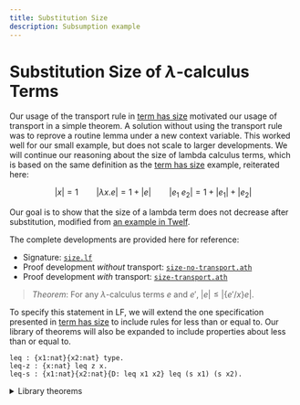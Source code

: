 ```yaml
---
title: Substitution Size
description: Subsumption example
---
```



# Substitution Size of $\lambda$-calculus Terms

Our usage of the transport rule in [term has size](/schema-subsumption/size)
motivated our usage of transport in a simple theorem. A solution without using
the transport rule was to reprove a routine lemma under a new context variable.
This worked well for our small example, but does not scale to larger
developments. We will continue our reasoning about the size of lambda calculus
terms, which is based on the same definition as the [term has
size](/schema-subsumption/size) example, reiterated here:

```math
|x| = 1 \qquad |\lambda x. e| = 1 + |e| \qquad |e_1\ e_2| = 1 + |e_1| + |e_2|
```

Our goal is to show that the size of a lambda term does not decrease after
substitution, modified from [an example in
Twelf](https://twelf.org/wiki/proving-metatheorems-proving-metatheorems-in-non-empty-contexts/).

The complete developments are provided here for reference:

- Signature: [`size.lf`](/subst-size/size.lf)
- Proof development _without_ transport:
  [`size-no-transport.ath`](/subst-size/subst-size-no-transport.ath)
- Proof development _with_ transport: [`size-transport.ath`](/subst-size/subst-size-transport.ath)


> _Theorem_: For any $\lambda$-calculus terms $e$ and $e'$, $|e| \leq
> |\{e'/x\}e|$.

To specify this statement in LF, we will extend the one specification presented
in [term has size](/schema-subsumption/size#nat-sig) to include rules for less
than or equal to. Our library of theorems will also be expanded to include
properties about less than or equal to.

```lf filename="nat.lf"
leq : {x1:nat}{x2:nat} type.
leq-z : {x:nat} leq z x.
leq-s : {x1:nat}{x2:nat}{D: leq x1 x2} leq (s x1) (s x2).
```

<details>
  <summary>Library theorems</summary>
```adelfa filename="nat.ath"
Theorem plus-s-rhs : forall N1 N2 N3 D1,
  {D1: plus N1 N2 N3} =>
  exists D2, {D2: plus N1 (s N2) (s N3)}.
induction on 1.
intros.
case H1.
apply IH to H5.
exists plus-s x1 (s N2) (s x3) D2. search.
exists plus-z (s N3). search.
 
Theorem ident-rhs : forall x1,
  {x1: nat} => exists D, {D: plus x1 z x1}.
induction on 1.
intros.
case H1 (keep).
apply IH to H2.
exists plus-s x z x D. search.
exists plus-z z. search.
 
Theorem plus-exist : forall N1 N2,
  {N1: nat} => {N2:nat} => exists N3 D, {D: plus N1 N2 N3}.
induction on 1.
intros.
case H1.
apply IH to H3 H2.
exists s N3.
exists plus-s x N2 N3 D.
search.
exists N2.
exists plus-z N2. search.
 
Theorem plus-comm : forall N1 N2 N3 D1,
  {D1: plus N1 N2 N3} =>
  exists D2, {D2: plus N2 N1 N3}.
induction on 1.
intros.
case H1.
apply IH to H5.
apply plus-s-rhs to H6.
exists D1. search.
apply ident-rhs to H2.
exists D. search.
 
Theorem leq-transitive : forall x1 x2 x3 D1 D2,
  {D1: leq x1 x2} => {D2: leq x2 x3} =>
  exists D3, {D3: leq x1 x3}.
induction on 1.
intros.
case H1.
case H2.
apply IH to H5 H8.
exists leq-s x4 x7 D1.
search.
case H2.
exists leq-z (s x5).
search.
exists leq-z x3.
search.
 
Theorem leq-monotonic-plus-r : forall x1 x2 x3 x12 x13 D1 D2 D3,
  {D2: plus x1 x2 x12} => {D1: leq x2 x3} =>
  {D3: plus x1 x3 x13} =>
  exists D4, {D4: leq x12 x13}.
induction on 1.
intros.
case H1.
case H3.
apply IH to H7 H2 H11.
exists leq-s x6 x8 D2.
search.
case H3.
exists D1.
search.
 
Theorem leq-monotonic-plus-l : forall x1 x2 x3 x13 x23 D1 D2 D3,
  {D1: leq x1 x2} => {D2: plus x1 x3 x13} => {D3: plus x2 x3 x23} =>
  exists D4, {D4: leq x13 x23}.
intros.
apply plus-comm to H2.
apply plus-comm to H3.
apply leq-monotonic-plus-r to H4 H1 H5.
exists D6.
search.
 
Theorem leq-monotonic-plus : forall x1 x2 x3 x4 x13 x24 D1 D2 D3 D4,
  {D1: leq x1 x2} => {D2: leq x3 x4} =>
  {D3: plus x1 x3 x13} => { D4: plus x2 x4 x24} =>
  exists D6, {D6: leq x13 x24}.
intros.
assert { x2 : nat }.
assert { x3 : nat }.
apply plus-exist to H5 H6.
apply leq-monotonic-plus-l to H1 H3 H7.
apply leq-monotonic-plus-r to H7 H2 H4.
apply leq-transitive to H8 H9.
exists D7.
search.
```
</details>

Our informal theorem and proof is as follows, which implicitly utilizes several properties
about less than or equal to.

> _Proof_: By induction on the structure of $e$ followed by case analysis on $e$.
> 
> - If $e$ is a variable $y$:
>   - If $x = y$, $|x| = 1$, $|\{e'/x\}x| = |e'|$, by a routine
>      lemma, the size of a term must be at least one.[^1]
>   - If $x \ne y$, then this follows since $\{e'/x\}y = y$ and $\leq$ is
>      a reflexive relation.
> - If $e$ is an application, then $|(e_1\ e_2)| = 1 + n_1 + n_2$ by
>   definition. By application of the inductive hypothesis on the component
>   terms, there is some $n'_1$ and $n'_2$ such that $|\{e'/x\}e_1| =
>   n'_1$, $|\{e'/x\}e_2| = n'_2$, $n_1 \leq n'_1$ and $n_2 \leq n'_2$
>   hold. Addition is monotonic with respect to $\leq$, so $n_1 + n_2 \leq n'_1 + n'_2$.
>   Then $1 + n_1 + n_2 \leq 1 + n'_1 + n'_2$ follows.
> - If $e$ is an abstraction, $|\lambda y. e| = 1 + n$ such that $y$ does
>   not occur freely within $e$, then this follows inductive hypothesis with
>   $e$.
> 
> Q.E.D

[^1]: The proof of this follows by observing all judgements for size have an
    occurrence of 1 directly or 1 as the component of an addition.


Like our last theorem statement about $\lambda$-calculus terms have a size, we
will need to modify our theorem statement to be within a context. We can reuse
the same shape for the context here:

```adelfa filename="subst-size.ath"
Schema C := (x: tm, y: size x (s z)).
```

For pedagogical purposes, we present two ways of proving this statement. We will
strategically choose our theorem statement(s) in order to complete or simplify
the proof.

1. Immediately proved without context dependency
   ```adelfa filename="subst-size.ath"
   Theorem size-subst : ctx G:C, forall E' E: o -> o T-size D1: o -> o -> o,
     {G |- [x][dx] D1 x dx: {x:tm}{dx: size x (s z)} size (E x) T-size} =>
     {G |- E' : tm} =>
     exists D2 Sub-size D3, {G |- D2 : size (E E') Sub-size} /\
     {D3: leq T-size Sub-size}.
   ```
2. Proved with context dependency, then shown to be independent
   ```adelfa filename="subst-size.ath"
   Theorem size-subst' : ctx G:C, forall E' E: o -> o T-size D1: o -> o -> o,
     {G |- [x][dx] D1 x dx: {x:tm}{dx: size x (s z)} size (E x) T-size} =>
     {G |- E' : tm} =>
     exists D2 Sub-size D3, {G |- D2 : size (E E') Sub-size} /\
     {G |- D3: leq T-size Sub-size}.

   Theorem size-subst : ctx G:C, forall E' E: o -> o T-size D1: o -> o -> o,
     {G |- [x][dx] D1 x dx: {x:tm}{dx: size x (s z)} size (E x) T-size} =>
     {G |- E' : tm} =>
     exists D2 Sub-size D3, {G |- D2 : size (E E') Sub-size} /\
     {D3: leq T-size Sub-size}.
   ```

## Proof Without Transport

In this section, we will discuss a "hybrid" approach which utilizes both work in
our previous example since we needed the result of the lemma application to be
under a context variable. In our first theorem statement of `size-subst`, we do
not have the same problem. The issue presented with the size of an application
still arises, but we can reprove one lemma in order to complete that case. This,
in conjunction with independence lemmas for natural numbers, addition, and less
than or equal to, allows us to complete the proof.

```adelfa filename="subst-size.ath" showOutput
Theorem nat-independent : ctx G:C, forall N,
  {G |- N : nat } => {N : nat}.
induction on 1. intros. case H1.
apply IH to H2. search. search.

Theorem plus-independent : ctx G:C, forall N1 N2 N3 D,
  {G |- D : plus N1 N2 N3} => {D : plus N1 N2 N3}.
induction on 1. intros. case H1.
apply IH to H5. search. apply nat-independent to H2. search.

Theorem leq-independent : ctx G:C, forall N1 N2 D,
  {G |- D : leq N1 N2} => {D : leq N1 N2}.
induction on 1. intros. case H1.
apply IH to H4. apply nat-independent to H2.
apply nat-independent to H3. search.
apply nat-independent to H2. search.

% Reprove `plus-exist` but with context shape `C`
Theorem plus-exist-ind : ctx G:C, forall N1 N2,
  {G |- N1: nat} => {G |- N2:nat} => exists N3 D, {G |- D: plus N1 N2 N3}.
induction on 1.
intros.
case H1.
apply IH to H3 H2.
exists s N3.
exists plus-s x N2 N3 D.
search.
exists N2.
exists plus-z N2. search.

%{

>> theorem nat-independent : ctx g:c, forall n,
  {G |- N : nat } => {N : nat}.

Subgoal nat-independent:


==================================
ctx G:C, forall N, {G |- N : nat} => {N : nat}

nat-independent>> induction on 1.

Subgoal nat-independent:

IH:ctx G:C, forall N, {G |- N : nat}* => {N : nat}

==================================
ctx G:C, forall N, {G |- N : nat}@ => {N : nat}

nat-independent>> intros.

Subgoal nat-independent:

Vars: N:o
Contexts: G{}:C[]
IH:ctx G:C, forall N, {G |- N : nat}* => {N : nat}
H1:{G |- N : nat}@

==================================
{N : nat}

nat-independent>> case H1.

Subgoal nat-independent.1:

Vars: x:o
Contexts: G{}:C[]
IH:ctx G:C, forall N, {G |- N : nat}* => {N : nat}
H2:{G |- x : nat}*

==================================
{s x : nat}

Subgoal nat-independent.2 is:
 {z : nat}

nat-independent.1>> apply IH to H2.

Subgoal nat-independent.1:

Vars: x:o
Contexts: G{}:C[]
IH:ctx G:C, forall N, {G |- N : nat}* => {N : nat}
H2:{G |- x : nat}*
H3:{x : nat}

==================================
{s x : nat}

Subgoal nat-independent.2 is:
 {z : nat}

nat-independent.1>> search.

Subgoal nat-independent.2:

Contexts: G{}:C[]
IH:ctx G:C, forall N, {G |- N : nat}* => {N : nat}

==================================
{z : nat}

nat-independent.2>> search.

Proof Completed!

>> Theorem plus-independent : ctx G:C, forall N1 N2 N3 D,
  {G |- D : plus N1 N2 N3} => {D : plus N1 N2 N3}.

Subgoal plus-independent:


==================================
ctx G:C,
  forall N1, forall N2, forall N3, forall D,
    {G |- D : plus N1 N2 N3} => {D : plus N1 N2 N3}

plus-independent>> induction on 1.

Subgoal plus-independent:

IH:
    ctx G:C,
      forall N1, forall N2, forall N3, forall D,
        {G |- D : plus N1 N2 N3}* => {D : plus N1 N2 N3}

==================================
ctx G:C,
  forall N1, forall N2, forall N3, forall D,
    {G |- D : plus N1 N2 N3}@ => {D : plus N1 N2 N3}

plus-independent>> intros.

Subgoal plus-independent:

Vars: D:o, N3:o, N2:o, N1:o
Contexts: G{}:C[]
IH:
    ctx G:C,
      forall N1, forall N2, forall N3, forall D,
        {G |- D : plus N1 N2 N3}* => {D : plus N1 N2 N3}
H1:{G |- D : plus N1 N2 N3}@

==================================
{D : plus N1 N2 N3}

plus-independent>> case H1.

Subgoal plus-independent.1:

Vars: D1:o, x1:o, x3:o, N2:o
Contexts: G{}:C[]
IH:
    ctx G:C,
      forall N1, forall N2, forall N3, forall D,
        {G |- D : plus N1 N2 N3}* => {D : plus N1 N2 N3}
H2:{G |- x1 : nat}*
H3:{G |- N2 : nat}*
H4:{G |- x3 : nat}*
H5:{G |- D1 : plus x1 N2 x3}*

==================================
{plus-s x1 N2 x3 D1 : plus (s x1) N2 (s x3)}

Subgoal plus-independent.2 is:
 {plus-z N3 : plus z N3 N3}

plus-independent.1>> apply IH to H5.

Subgoal plus-independent.1:

Vars: D1:o, x1:o, x3:o, N2:o
Contexts: G{}:C[]
IH:
    ctx G:C,
      forall N1, forall N2, forall N3, forall D,
        {G |- D : plus N1 N2 N3}* => {D : plus N1 N2 N3}
H2:{G |- x1 : nat}*
H3:{G |- N2 : nat}*
H4:{G |- x3 : nat}*
H5:{G |- D1 : plus x1 N2 x3}*
H6:{D1 : plus x1 N2 x3}

==================================
{plus-s x1 N2 x3 D1 : plus (s x1) N2 (s x3)}

Subgoal plus-independent.2 is:
 {plus-z N3 : plus z N3 N3}

plus-independent.1>> search.

Subgoal plus-independent.2:

Vars: N3:o
Contexts: G{}:C[]
IH:
    ctx G:C,
      forall N1, forall N2, forall N3, forall D,
        {G |- D : plus N1 N2 N3}* => {D : plus N1 N2 N3}
H2:{G |- N3 : nat}*

==================================
{plus-z N3 : plus z N3 N3}

plus-independent.2>> apply nat-independent to H2.

Subgoal plus-independent.2:

Vars: N3:o
Contexts: G{}:C[]
IH:
    ctx G:C,
      forall N1, forall N2, forall N3, forall D,
        {G |- D : plus N1 N2 N3}* => {D : plus N1 N2 N3}
H2:{G |- N3 : nat}*
H3:{N3 : nat}

==================================
{plus-z N3 : plus z N3 N3}

plus-independent.2>> search.
Proof Completed!

>> Theorem leq-independent : ctx G:C, forall N1 N2 D,
  {G |- D : leq N1 N2} => {D : leq N1 N2}.

Subgoal leq-independent:


==================================
ctx G:C,
  forall N1, forall N2, forall D, {G |- D : leq N1 N2} => {D : leq N1 N2}

leq-independent>> induction on 1.

Subgoal leq-independent:

IH:
    ctx G:C,
      forall N1, forall N2, forall D,
        {G |- D : leq N1 N2}* => {D : leq N1 N2}

==================================
ctx G:C,
  forall N1, forall N2, forall D, {G |- D : leq N1 N2}@ => {D : leq N1 N2}

leq-independent>> intros.

Subgoal leq-independent:

Vars: D:o, N2:o, N1:o
Contexts: G{}:C[]
IH:
    ctx G:C,
      forall N1, forall N2, forall D,
        {G |- D : leq N1 N2}* => {D : leq N1 N2}
H1:{G |- D : leq N1 N2}@

==================================
{D : leq N1 N2}

leq-independent>> case H1.

Subgoal leq-independent.1:

Vars: d:o, x1:o, x2:o
Contexts: G{}:C[]
IH:
    ctx G:C,
      forall N1, forall N2, forall D,
        {G |- D : leq N1 N2}* => {D : leq N1 N2}
H2:{G |- x1 : nat}*
H3:{G |- x2 : nat}*
H4:{G |- d : leq x1 x2}*

==================================
{leq-s x1 x2 d : leq (s x1) (s x2)}

Subgoal leq-independent.2 is:
 {leq-z N2 : leq z N2}

leq-independent.1>> apply IH to H4.

Subgoal leq-independent.1:

Vars: d:o, x1:o, x2:o
Contexts: G{}:C[]
IH:
    ctx G:C,
      forall N1, forall N2, forall D,
        {G |- D : leq N1 N2}* => {D : leq N1 N2}
H2:{G |- x1 : nat}*
H3:{G |- x2 : nat}*
H4:{G |- d : leq x1 x2}*
H5:{d : leq x1 x2}

==================================
{leq-s x1 x2 d : leq (s x1) (s x2)}

Subgoal leq-independent.2 is:
 {leq-z N2 : leq z N2}

leq-independent.1>> apply nat-independent to H2.

Subgoal leq-independent.1:

Vars: d:o, x1:o, x2:o
Contexts: G{}:C[]
IH:
    ctx G:C,
      forall N1, forall N2, forall D,
        {G |- D : leq N1 N2}* => {D : leq N1 N2}
H2:{G |- x1 : nat}*
H3:{G |- x2 : nat}*
H4:{G |- d : leq x1 x2}*
H5:{d : leq x1 x2}
H6:{x1 : nat}

==================================
{leq-s x1 x2 d : leq (s x1) (s x2)}

Subgoal leq-independent.2 is:
 {leq-z N2 : leq z N2}

leq-independent.1>> apply nat-independent to H3.

Subgoal leq-independent.1:

Vars: d:o, x1:o, x2:o
Contexts: G{}:C[]
IH:
    ctx G:C,
      forall N1, forall N2, forall D,
        {G |- D : leq N1 N2}* => {D : leq N1 N2}
H2:{G |- x1 : nat}*
H3:{G |- x2 : nat}*
H4:{G |- d : leq x1 x2}*
H5:{d : leq x1 x2}
H6:{x1 : nat}
H7:{x2 : nat}

==================================
{leq-s x1 x2 d : leq (s x1) (s x2)}

Subgoal leq-independent.2 is:
 {leq-z N2 : leq z N2}

leq-independent.1>> search.

Subgoal leq-independent.2:

Vars: N2:o
Contexts: G{}:C[]
IH:
    ctx G:C,
      forall N1, forall N2, forall D,
        {G |- D : leq N1 N2}* => {D : leq N1 N2}
H2:{G |- N2 : nat}*

==================================
{leq-z N2 : leq z N2}

leq-independent.2>> apply nat-independent to H2.

Subgoal leq-independent.2:

Vars: N2:o
Contexts: G{}:C[]
IH:
    ctx G:C,
      forall N1, forall N2, forall D,
        {G |- D : leq N1 N2}* => {D : leq N1 N2}
H2:{G |- N2 : nat}*
H3:{N2 : nat}

==================================
{leq-z N2 : leq z N2}

leq-independent.2>> search.
Proof Completed!

>> Theorem plus-exist-ind : ctx G:C, forall N1 N2,
  {G |- N1: nat} => {G |- N2:nat} => exists N3 D, {G |- D: plus N1 N2 N3}.

Subgoal plus-exist-ind:


==================================
ctx G:C,
  forall N1, forall N2,
    {G |- N1 : nat} =>
        {G |- N2 : nat} => exists N3, exists D, {G |- D : plus N1 N2 N3}

plus-exist-ind>> induction on 1.

Subgoal plus-exist-ind:

IH:
    ctx G:C,
      forall N1, forall N2,
        {G |- N1 : nat}* =>
            {G |- N2 : nat} => exists N3, exists D, {G |- D : plus N1 N2 N3}

==================================
ctx G:C,
  forall N1, forall N2,
    {G |- N1 : nat}@ =>
        {G |- N2 : nat} => exists N3, exists D, {G |- D : plus N1 N2 N3}

plus-exist-ind>> intros.

Subgoal plus-exist-ind:

Vars: N2:o, N1:o
Contexts: G{}:C[]
IH:
    ctx G:C,
      forall N1, forall N2,
        {G |- N1 : nat}* =>
            {G |- N2 : nat} => exists N3, exists D, {G |- D : plus N1 N2 N3}
H1:{G |- N1 : nat}@
H2:{G |- N2 : nat}

==================================
exists N3, exists D, {G |- D : plus N1 N2 N3}

plus-exist-ind>> case H1.

Subgoal plus-exist-ind.1:

Vars: x:o, N2:o
Contexts: G{}:C[]
IH:
    ctx G:C,
      forall N1, forall N2,
        {G |- N1 : nat}* =>
            {G |- N2 : nat} => exists N3, exists D, {G |- D : plus N1 N2 N3}
H2:{G |- N2 : nat}
H3:{G |- x : nat}*

==================================
exists N3, exists D, {G |- D : plus (s x) N2 N3}

Subgoal plus-exist-ind.2 is:
 exists N3, exists D, {G |- D : plus z N2 N3}

plus-exist-ind.1>> apply IH to H3 H2.

Subgoal plus-exist-ind.1:

Vars: D:o, N3:o, x:o, N2:o
Contexts: G{}:C[]
IH:
    ctx G:C,
      forall N1, forall N2,
        {G |- N1 : nat}* =>
            {G |- N2 : nat} => exists N3, exists D, {G |- D : plus N1 N2 N3}
H2:{G |- N2 : nat}
H3:{G |- x : nat}*
H4:{G |- D : plus x N2 N3}

==================================
exists N3, exists D, {G |- D : plus (s x) N2 N3}

Subgoal plus-exist-ind.2 is:
 exists N3, exists D, {G |- D : plus z N2 N3}

plus-exist-ind.1>> exists s N3.

Subgoal plus-exist-ind.1:

Vars: D:o, N3:o, x:o, N2:o
Contexts: G{}:C[]
IH:
    ctx G:C,
      forall N1, forall N2,
        {G |- N1 : nat}* =>
            {G |- N2 : nat} => exists N3, exists D, {G |- D : plus N1 N2 N3}
H2:{G |- N2 : nat}
H3:{G |- x : nat}*
H4:{G |- D : plus x N2 N3}

==================================
exists D, {G |- D : plus (s x) N2 (s N3)}

Subgoal plus-exist-ind.2 is:
 exists N3, exists D, {G |- D : plus z N2 N3}

plus-exist-ind.1>> exists plus-s x N2 N3 D.

Subgoal plus-exist-ind.1:

Vars: D:o, N3:o, x:o, N2:o
Contexts: G{}:C[]
IH:
    ctx G:C,
      forall N1, forall N2,
        {G |- N1 : nat}* =>
            {G |- N2 : nat} => exists N3, exists D, {G |- D : plus N1 N2 N3}
H2:{G |- N2 : nat}
H3:{G |- x : nat}*
H4:{G |- D : plus x N2 N3}

==================================
{G |- plus-s x N2 N3 D : plus (s x) N2 (s N3)}

Subgoal plus-exist-ind.2 is:
 exists N3, exists D, {G |- D : plus z N2 N3}

plus-exist-ind.1>> search.

Subgoal plus-exist-ind.2:

Vars: N2:o
Contexts: G{}:C[]
IH:
    ctx G:C,
      forall N1, forall N2,
        {G |- N1 : nat}* =>
            {G |- N2 : nat} => exists N3, exists D, {G |- D : plus N1 N2 N3}
H2:{G |- N2 : nat}

==================================
exists N3, exists D, {G |- D : plus z N2 N3}

plus-exist-ind.2>> exists N2.

Subgoal plus-exist-ind.2:

Vars: N2:o
Contexts: G{}:C[]
IH:
    ctx G:C,
      forall N1, forall N2,
        {G |- N1 : nat}* =>
            {G |- N2 : nat} => exists N3, exists D, {G |- D : plus N1 N2 N3}
H2:{G |- N2 : nat}

==================================
exists D, {G |- D : plus z N2 N2}

plus-exist-ind.2>> exists plus-z N2.

Subgoal plus-exist-ind.2:

Vars: N2:o
Contexts: G{}:C[]
IH:
    ctx G:C,
      forall N1, forall N2,
        {G |- N1 : nat}* =>
            {G |- N2 : nat} => exists N3, exists D, {G |- D : plus N1 N2 N3}
H2:{G |- N2 : nat}

==================================
{G |- plus-z N2 : plus z N2 N2}

plus-exist-ind.2>> search.
Proof Completed!
}%
```


We'll now walk through the proof, and show the general pattern one must use to
properly utilize these proofs. Starting with the application case, we follow our 
informal proof by applying the inductive hypothesis to the component terms.


```adelfa filename="subst-size.ath" showOutput
Theorem size-subst : ctx G:C, forall E' E: o -> o T-size D1: o -> o -> o,
  {G |- [x][dx] D1 x dx: {x:tm}{dx: size x (s z)} size (E x) T-size} =>
  {G |- E' : tm} =>
    exists D2 Sub-size D3,
      {G |- D2 : size (E E') Sub-size} /\
      {D3: leq T-size Sub-size}.
induction on 1.
intros.
case H1.
% app case
  prune H6. prune H5. prune H10.
  apply IH to H8 H2. apply IH to H9 H2.
  case H11. prune H13. prune H14.
  case H12. prune H15. prune H16.

%{

>> Theorem size-subst : ctx G:C, forall E' E: o -> o T-size D1: o -> o -> o,
  {G |- [x][dx] D1 x dx: {x:tm}{dx: size x (s z)} size (E x) T-size} =>
  {G |- E' : tm} =>
    exists D2 Sub-size D3,
      {G |- D2 : size (E E') Sub-size} /\
      {D3: leq T-size Sub-size}.

Subgoal size-subst:


==================================
ctx G:C,
  forall E', forall E, forall T-size, forall D1,
    {G |- [x][dx]D1 x dx : {x:tm}{dx:size x (s z)}size (E x) T-size} =>
        {G |- E' : tm} =>
            exists D2, exists Sub-size, exists D3,
              {G |- D2 : size (E E') Sub-size} /\ {D3 : leq T-size Sub-size}

size-subst>> induction on 1.

Subgoal size-subst:

IH:
    ctx G:C,
      forall E', forall E, forall T-size, forall D1,
        {G |- [x][dx]D1 x dx : {x:tm}{dx:size x (s z)}size (E x) T-size}* =>
            {G |- E' : tm} =>
                exists D2, exists Sub-size, exists D3,
                  {G |- D2 : size (E E') Sub-size} /\
                      {D3 : leq T-size Sub-size}

==================================
ctx G:C,
  forall E', forall E, forall T-size, forall D1,
    {G |- [x][dx]D1 x dx : {x:tm}{dx:size x (s z)}size (E x) T-size}@ =>
        {G |- E' : tm} =>
            exists D2, exists Sub-size, exists D3,
              {G |- D2 : size (E E') Sub-size} /\ {D3 : leq T-size Sub-size}

size-subst>> intros.

Subgoal size-subst:

Vars: D1:(o) -> (o) -> o, T-size:o, E:(o) -> o, E':o
Nominals: n1:o, n:o
Contexts: G{n, n1}:C[]
IH:
    ctx G:C,
      forall E', forall E, forall T-size, forall D1,
        {G |- [x][dx]D1 x dx : {x:tm}{dx:size x (s z)}size (E x) T-size}* =>
            {G |- E' : tm} =>
                exists D2, exists Sub-size, exists D3,
                  {G |- D2 : size (E E') Sub-size} /\
                      {D3 : leq T-size Sub-size}
H1:{G, n:tm, n1:size n (s z) |- D1 n n1 : size (E n) T-size}@
H2:{G |- E' : tm}

==================================
exists D2, exists Sub-size, exists D3,
  {G |- D2 : size (E E') Sub-size} /\ {D3 : leq T-size Sub-size}

size-subst>> case H1.

Subgoal size-subst.1:

Vars: X1:(o) -> (o) -> o, X2:(o) -> (o) -> o, D2:(o) -> (o) -> o, D3:
        (o) -> (o) -> o, D4:(o) -> (o) -> o, E1:(o) -> o, E2:(o) -> o,
        T-size1:o, E':o
Nominals: n1:o, n:o
Contexts: G{n, n1}:C[]
IH:
    ctx G:C,
      forall E', forall E, forall T-size, forall D1,
        {G |- [x][dx]D1 x dx : {x:tm}{dx:size x (s z)}size (E x) T-size}* =>
            {G |- E' : tm} =>
                exists D2, exists Sub-size, exists D3,
                  {G |- D2 : size (E E') Sub-size} /\
                      {D3 : leq T-size Sub-size}
H2:{G |- E' : tm}
H3:{G, n:tm, n1:size n (s z) |- E1 n : tm}*
H4:{G, n:tm, n1:size n (s z) |- E2 n : tm}*
H5:{G, n:tm, n1:size n (s z) |- X1 n1 n : nat}*
H6:{G, n:tm, n1:size n (s z) |- X2 n1 n : nat}*
H7:{G, n:tm, n1:size n (s z) |- T-size1 : nat}*
H8:{G, n:tm, n1:size n (s z) |- D2 n1 n : size (E1 n) (X1 n1 n)}*
H9:{G, n:tm, n1:size n (s z) |- D3 n1 n : size (E2 n) (X2 n1 n)}*
H10:{G, n:tm, n1:size n (s z) |- D4 n1 n : plus (X1 n1 n) (X2 n1 n) T-size1}*

==================================
exists D2, exists Sub-size, exists D3,
  {G |- D2 : size (app (E1 E') (E2 E')) Sub-size} /\
      {D3 : leq (s T-size1) Sub-size}

Subgoal size-subst.2 is:
 exists D2, exists Sub-size, exists D3,
   {G |- D2 : size (lam ([c50]E1 E' c50)) Sub-size} /\
       {D3 : leq (s T-size1) Sub-size}

Subgoal size-subst.3 is:
 exists D2, exists Sub-size, exists D3,
   {G |- D2 : size empty Sub-size} /\ {D3 : leq (s z) Sub-size}

Subgoal size-subst.4 is:
 exists D2, exists Sub-size, exists D3,
   {G |- D2 : size E' Sub-size} /\ {D3 : leq (s z) Sub-size}

Subgoal size-subst.5 is:
 exists D2, exists Sub-size, exists D3,
   {G |- D2 : size n2 Sub-size} /\ {D3 : leq (s z) Sub-size}

size-subst.1>> prune H6.

Subgoal size-subst.1:

Vars: X1:(o) -> (o) -> o, X2:o, D2:(o) -> (o) -> o, D3:(o) -> (o) -> o, D4:
        (o) -> (o) -> o, E1:(o) -> o, E2:(o) -> o, T-size1:o, E':o
Nominals: n1:o, n:o
Contexts: G{n, n1}:C[]
IH:
    ctx G:C,
      forall E', forall E, forall T-size, forall D1,
        {G |- [x][dx]D1 x dx : {x:tm}{dx:size x (s z)}size (E x) T-size}* =>
            {G |- E' : tm} =>
                exists D2, exists Sub-size, exists D3,
                  {G |- D2 : size (E E') Sub-size} /\
                      {D3 : leq T-size Sub-size}
H2:{G |- E' : tm}
H3:{G, n:tm, n1:size n (s z) |- E1 n : tm}*
H4:{G, n:tm, n1:size n (s z) |- E2 n : tm}*
H5:{G, n:tm, n1:size n (s z) |- X1 n1 n : nat}*
H6:{G, n:tm, n1:size n (s z) |- X2 : nat}*
H7:{G, n:tm, n1:size n (s z) |- T-size1 : nat}*
H8:{G, n:tm, n1:size n (s z) |- D2 n1 n : size (E1 n) (X1 n1 n)}*
H9:{G, n:tm, n1:size n (s z) |- D3 n1 n : size (E2 n) X2}*
H10:{G, n:tm, n1:size n (s z) |- D4 n1 n : plus (X1 n1 n) X2 T-size1}*

==================================
exists D2, exists Sub-size, exists D3,
  {G |- D2 : size (app (E1 E') (E2 E')) Sub-size} /\
      {D3 : leq (s T-size1) Sub-size}

Subgoal size-subst.2 is:
 exists D2, exists Sub-size, exists D3,
   {G |- D2 : size (lam ([c50]E1 E' c50)) Sub-size} /\
       {D3 : leq (s T-size1) Sub-size}

Subgoal size-subst.3 is:
 exists D2, exists Sub-size, exists D3,
   {G |- D2 : size empty Sub-size} /\ {D3 : leq (s z) Sub-size}

Subgoal size-subst.4 is:
 exists D2, exists Sub-size, exists D3,
   {G |- D2 : size E' Sub-size} /\ {D3 : leq (s z) Sub-size}

Subgoal size-subst.5 is:
 exists D2, exists Sub-size, exists D3,
   {G |- D2 : size n2 Sub-size} /\ {D3 : leq (s z) Sub-size}

size-subst.1>> prune H5.

Subgoal size-subst.1:

Vars: X1:o, X2:o, D2:(o) -> (o) -> o, D3:(o) -> (o) -> o, D4:(o) -> (o) -> o,
        E1:(o) -> o, E2:(o) -> o, T-size1:o, E':o
Nominals: n1:o, n:o
Contexts: G{n, n1}:C[]
IH:
    ctx G:C,
      forall E', forall E, forall T-size, forall D1,
        {G |- [x][dx]D1 x dx : {x:tm}{dx:size x (s z)}size (E x) T-size}* =>
            {G |- E' : tm} =>
                exists D2, exists Sub-size, exists D3,
                  {G |- D2 : size (E E') Sub-size} /\
                      {D3 : leq T-size Sub-size}
H2:{G |- E' : tm}
H3:{G, n:tm, n1:size n (s z) |- E1 n : tm}*
H4:{G, n:tm, n1:size n (s z) |- E2 n : tm}*
H5:{G, n:tm, n1:size n (s z) |- X1 : nat}*
H6:{G, n:tm, n1:size n (s z) |- X2 : nat}*
H7:{G, n:tm, n1:size n (s z) |- T-size1 : nat}*
H8:{G, n:tm, n1:size n (s z) |- D2 n1 n : size (E1 n) X1}*
H9:{G, n:tm, n1:size n (s z) |- D3 n1 n : size (E2 n) X2}*
H10:{G, n:tm, n1:size n (s z) |- D4 n1 n : plus X1 X2 T-size1}*

==================================
exists D2, exists Sub-size, exists D3,
  {G |- D2 : size (app (E1 E') (E2 E')) Sub-size} /\
      {D3 : leq (s T-size1) Sub-size}

Subgoal size-subst.2 is:
 exists D2, exists Sub-size, exists D3,
   {G |- D2 : size (lam ([c50]E1 E' c50)) Sub-size} /\
       {D3 : leq (s T-size1) Sub-size}

Subgoal size-subst.3 is:
 exists D2, exists Sub-size, exists D3,
   {G |- D2 : size empty Sub-size} /\ {D3 : leq (s z) Sub-size}

Subgoal size-subst.4 is:
 exists D2, exists Sub-size, exists D3,
   {G |- D2 : size E' Sub-size} /\ {D3 : leq (s z) Sub-size}

Subgoal size-subst.5 is:
 exists D2, exists Sub-size, exists D3,
   {G |- D2 : size n2 Sub-size} /\ {D3 : leq (s z) Sub-size}

size-subst.1>> prune H10.

Subgoal size-subst.1:

Vars: X1:o, X2:o, D2:(o) -> (o) -> o, D3:(o) -> (o) -> o, D4:o, E1:(o) -> o,
        E2:(o) -> o, T-size1:o, E':o
Nominals: n1:o, n:o
Contexts: G{n, n1}:C[]
IH:
    ctx G:C,
      forall E', forall E, forall T-size, forall D1,
        {G |- [x][dx]D1 x dx : {x:tm}{dx:size x (s z)}size (E x) T-size}* =>
            {G |- E' : tm} =>
                exists D2, exists Sub-size, exists D3,
                  {G |- D2 : size (E E') Sub-size} /\
                      {D3 : leq T-size Sub-size}
H2:{G |- E' : tm}
H3:{G, n:tm, n1:size n (s z) |- E1 n : tm}*
H4:{G, n:tm, n1:size n (s z) |- E2 n : tm}*
H5:{G, n:tm, n1:size n (s z) |- X1 : nat}*
H6:{G, n:tm, n1:size n (s z) |- X2 : nat}*
H7:{G, n:tm, n1:size n (s z) |- T-size1 : nat}*
H8:{G, n:tm, n1:size n (s z) |- D2 n1 n : size (E1 n) X1}*
H9:{G, n:tm, n1:size n (s z) |- D3 n1 n : size (E2 n) X2}*
H10:{G, n:tm, n1:size n (s z) |- D4 : plus X1 X2 T-size1}*

==================================
exists D2, exists Sub-size, exists D3,
  {G |- D2 : size (app (E1 E') (E2 E')) Sub-size} /\
      {D3 : leq (s T-size1) Sub-size}

Subgoal size-subst.2 is:
 exists D2, exists Sub-size, exists D3,
   {G |- D2 : size (lam ([c50]E1 E' c50)) Sub-size} /\
       {D3 : leq (s T-size1) Sub-size}

Subgoal size-subst.3 is:
 exists D2, exists Sub-size, exists D3,
   {G |- D2 : size empty Sub-size} /\ {D3 : leq (s z) Sub-size}

Subgoal size-subst.4 is:
 exists D2, exists Sub-size, exists D3,
   {G |- D2 : size E' Sub-size} /\ {D3 : leq (s z) Sub-size}

Subgoal size-subst.5 is:
 exists D2, exists Sub-size, exists D3,
   {G |- D2 : size n2 Sub-size} /\ {D3 : leq (s z) Sub-size}

size-subst.1>> apply IH to H8 H2.

Subgoal size-subst.1:

Vars: D5:(o) -> (o) -> o, Sub-size:(o) -> (o) -> o, X1:o, X2:o, D2:
        (o) -> (o) -> o, D3:(o) -> (o) -> o, D4:o, E1:(o) -> o, E2:(o) -> o,
        T-size1:o, D1:(o) -> (o) -> o, E':o
Nominals: n1:o, n:o
Contexts: G{n, n1}:C[]
IH:
    ctx G:C,
      forall E', forall E, forall T-size, forall D1,
        {G |- [x][dx]D1 x dx : {x:tm}{dx:size x (s z)}size (E x) T-size}* =>
            {G |- E' : tm} =>
                exists D2, exists Sub-size, exists D3,
                  {G |- D2 : size (E E') Sub-size} /\
                      {D3 : leq T-size Sub-size}
H2:{G |- E' : tm}
H3:{G, n:tm, n1:size n (s z) |- E1 n : tm}*
H4:{G, n:tm, n1:size n (s z) |- E2 n : tm}*
H5:{G, n:tm, n1:size n (s z) |- X1 : nat}*
H6:{G, n:tm, n1:size n (s z) |- X2 : nat}*
H7:{G, n:tm, n1:size n (s z) |- T-size1 : nat}*
H8:{G, n:tm, n1:size n (s z) |- D2 n1 n : size (E1 n) X1}*
H9:{G, n:tm, n1:size n (s z) |- D3 n1 n : size (E2 n) X2}*
H10:{G, n:tm, n1:size n (s z) |- D4 : plus X1 X2 T-size1}*
H11:
    {G |- D1 n1 n : size (E1 E') (Sub-size n1 n)} /\
        {D5 n1 n : leq X1 (Sub-size n1 n)}

==================================
exists D2, exists Sub-size, exists D3,
  {G |- D2 : size (app (E1 E') (E2 E')) Sub-size} /\
      {D3 : leq (s T-size1) Sub-size}

Subgoal size-subst.2 is:
 exists D2, exists Sub-size, exists D3,
   {G |- D2 : size (lam ([c50]E1 E' c50)) Sub-size} /\
       {D3 : leq (s T-size1) Sub-size}

Subgoal size-subst.3 is:
 exists D2, exists Sub-size, exists D3,
   {G |- D2 : size empty Sub-size} /\ {D3 : leq (s z) Sub-size}

Subgoal size-subst.4 is:
 exists D2, exists Sub-size, exists D3,
   {G |- D2 : size E' Sub-size} /\ {D3 : leq (s z) Sub-size}

Subgoal size-subst.5 is:
 exists D2, exists Sub-size, exists D3,
   {G |- D2 : size n2 Sub-size} /\ {D3 : leq (s z) Sub-size}

size-subst.1>> apply IH to H9 H2.

Subgoal size-subst.1:

Vars: D7:(o) -> (o) -> o, Sub-size1:(o) -> (o) -> o, D6:(o) -> (o) -> o, D5:
        (o) -> (o) -> o, Sub-size:(o) -> (o) -> o, X1:o, X2:o, D2:
        (o) -> (o) -> o, D3:(o) -> (o) -> o, D4:o, E1:(o) -> o, E2:(o) -> o,
        T-size1:o, D1:(o) -> (o) -> o, E':o
Nominals: n1:o, n:o
Contexts: G{n, n1}:C[]
IH:
    ctx G:C,
      forall E', forall E, forall T-size, forall D1,
        {G |- [x][dx]D1 x dx : {x:tm}{dx:size x (s z)}size (E x) T-size}* =>
            {G |- E' : tm} =>
                exists D2, exists Sub-size, exists D3,
                  {G |- D2 : size (E E') Sub-size} /\
                      {D3 : leq T-size Sub-size}
H2:{G |- E' : tm}
H3:{G, n:tm, n1:size n (s z) |- E1 n : tm}*
H4:{G, n:tm, n1:size n (s z) |- E2 n : tm}*
H5:{G, n:tm, n1:size n (s z) |- X1 : nat}*
H6:{G, n:tm, n1:size n (s z) |- X2 : nat}*
H7:{G, n:tm, n1:size n (s z) |- T-size1 : nat}*
H8:{G, n:tm, n1:size n (s z) |- D2 n1 n : size (E1 n) X1}*
H9:{G, n:tm, n1:size n (s z) |- D3 n1 n : size (E2 n) X2}*
H10:{G, n:tm, n1:size n (s z) |- D4 : plus X1 X2 T-size1}*
H11:
    {G |- D1 n1 n : size (E1 E') (Sub-size n1 n)} /\
        {D5 n1 n : leq X1 (Sub-size n1 n)}
H12:
    {G |- D6 n1 n : size (E2 E') (Sub-size1 n1 n)} /\
        {D7 n1 n : leq X2 (Sub-size1 n1 n)}

==================================
exists D2, exists Sub-size, exists D3,
  {G |- D2 : size (app (E1 E') (E2 E')) Sub-size} /\
      {D3 : leq (s T-size1) Sub-size}

Subgoal size-subst.2 is:
 exists D2, exists Sub-size, exists D3,
   {G |- D2 : size (lam ([c50]E1 E' c50)) Sub-size} /\
       {D3 : leq (s T-size1) Sub-size}

Subgoal size-subst.3 is:
 exists D2, exists Sub-size, exists D3,
   {G |- D2 : size empty Sub-size} /\ {D3 : leq (s z) Sub-size}

Subgoal size-subst.4 is:
 exists D2, exists Sub-size, exists D3,
   {G |- D2 : size E' Sub-size} /\ {D3 : leq (s z) Sub-size}

Subgoal size-subst.5 is:
 exists D2, exists Sub-size, exists D3,
   {G |- D2 : size n2 Sub-size} /\ {D3 : leq (s z) Sub-size}

size-subst.1>> case H11.

Subgoal size-subst.1:

Vars: D7:(o) -> (o) -> o, Sub-size1:(o) -> (o) -> o, D6:(o) -> (o) -> o, D5:
        (o) -> (o) -> o, Sub-size:(o) -> (o) -> o, X1:o, X2:o, D2:
        (o) -> (o) -> o, D3:(o) -> (o) -> o, D4:o, E1:(o) -> o, E2:(o) -> o,
        T-size1:o, D1:(o) -> (o) -> o, E':o
Nominals: n1:o, n:o
Contexts: G{n, n1}:C[]
IH:
    ctx G:C,
      forall E', forall E, forall T-size, forall D1,
        {G |- [x][dx]D1 x dx : {x:tm}{dx:size x (s z)}size (E x) T-size}* =>
            {G |- E' : tm} =>
                exists D2, exists Sub-size, exists D3,
                  {G |- D2 : size (E E') Sub-size} /\
                      {D3 : leq T-size Sub-size}
H2:{G |- E' : tm}
H3:{G, n:tm, n1:size n (s z) |- E1 n : tm}*
H4:{G, n:tm, n1:size n (s z) |- E2 n : tm}*
H5:{G, n:tm, n1:size n (s z) |- X1 : nat}*
H6:{G, n:tm, n1:size n (s z) |- X2 : nat}*
H7:{G, n:tm, n1:size n (s z) |- T-size1 : nat}*
H8:{G, n:tm, n1:size n (s z) |- D2 n1 n : size (E1 n) X1}*
H9:{G, n:tm, n1:size n (s z) |- D3 n1 n : size (E2 n) X2}*
H10:{G, n:tm, n1:size n (s z) |- D4 : plus X1 X2 T-size1}*
H12:
    {G |- D6 n1 n : size (E2 E') (Sub-size1 n1 n)} /\
        {D7 n1 n : leq X2 (Sub-size1 n1 n)}
H13:{G |- D1 n1 n : size (E1 E') (Sub-size n1 n)}
H14:{D5 n1 n : leq X1 (Sub-size n1 n)}

==================================
exists D2, exists Sub-size, exists D3,
  {G |- D2 : size (app (E1 E') (E2 E')) Sub-size} /\
      {D3 : leq (s T-size1) Sub-size}

Subgoal size-subst.2 is:
 exists D2, exists Sub-size, exists D3,
   {G |- D2 : size (lam ([c50]E1 E' c50)) Sub-size} /\
       {D3 : leq (s T-size1) Sub-size}

Subgoal size-subst.3 is:
 exists D2, exists Sub-size, exists D3,
   {G |- D2 : size empty Sub-size} /\ {D3 : leq (s z) Sub-size}

Subgoal size-subst.4 is:
 exists D2, exists Sub-size, exists D3,
   {G |- D2 : size E' Sub-size} /\ {D3 : leq (s z) Sub-size}

Subgoal size-subst.5 is:
 exists D2, exists Sub-size, exists D3,
   {G |- D2 : size n2 Sub-size} /\ {D3 : leq (s z) Sub-size}

size-subst.1>> prune H13.

Subgoal size-subst.1:

Vars: D7:(o) -> (o) -> o, Sub-size1:(o) -> (o) -> o, D6:(o) -> (o) -> o, D5:
        (o) -> (o) -> o, Sub-size:(o) -> (o) -> o, X1:o, X2:o, D2:
        (o) -> (o) -> o, D3:(o) -> (o) -> o, D4:o, E1:(o) -> o, E2:(o) -> o,
        T-size1:o, D1:o, E':o
Nominals: n1:o, n:o
Contexts: G{n, n1}:C[]
IH:
    ctx G:C,
      forall E', forall E, forall T-size, forall D1,
        {G |- [x][dx]D1 x dx : {x:tm}{dx:size x (s z)}size (E x) T-size}* =>
            {G |- E' : tm} =>
                exists D2, exists Sub-size, exists D3,
                  {G |- D2 : size (E E') Sub-size} /\
                      {D3 : leq T-size Sub-size}
H2:{G |- E' : tm}
H3:{G, n:tm, n1:size n (s z) |- E1 n : tm}*
H4:{G, n:tm, n1:size n (s z) |- E2 n : tm}*
H5:{G, n:tm, n1:size n (s z) |- X1 : nat}*
H6:{G, n:tm, n1:size n (s z) |- X2 : nat}*
H7:{G, n:tm, n1:size n (s z) |- T-size1 : nat}*
H8:{G, n:tm, n1:size n (s z) |- D2 n1 n : size (E1 n) X1}*
H9:{G, n:tm, n1:size n (s z) |- D3 n1 n : size (E2 n) X2}*
H10:{G, n:tm, n1:size n (s z) |- D4 : plus X1 X2 T-size1}*
H12:
    {G |- D6 n1 n : size (E2 E') (Sub-size1 n1 n)} /\
        {D7 n1 n : leq X2 (Sub-size1 n1 n)}
H13:{G |- D1 : size (E1 E') (Sub-size n1 n)}
H14:{D5 n1 n : leq X1 (Sub-size n1 n)}

==================================
exists D2, exists Sub-size, exists D3,
  {G |- D2 : size (app (E1 E') (E2 E')) Sub-size} /\
      {D3 : leq (s T-size1) Sub-size}

Subgoal size-subst.2 is:
 exists D2, exists Sub-size, exists D3,
   {G |- D2 : size (lam ([c50]E1 E' c50)) Sub-size} /\
       {D3 : leq (s T-size1) Sub-size}

Subgoal size-subst.3 is:
 exists D2, exists Sub-size, exists D3,
   {G |- D2 : size empty Sub-size} /\ {D3 : leq (s z) Sub-size}

Subgoal size-subst.4 is:
 exists D2, exists Sub-size, exists D3,
   {G |- D2 : size E' Sub-size} /\ {D3 : leq (s z) Sub-size}

Subgoal size-subst.5 is:
 exists D2, exists Sub-size, exists D3,
   {G |- D2 : size n2 Sub-size} /\ {D3 : leq (s z) Sub-size}

size-subst.1>> prune H14.

Subgoal size-subst.1:

Vars: D7:(o) -> (o) -> o, Sub-size1:(o) -> (o) -> o, D6:(o) -> (o) -> o, D5:
        (o) -> (o) -> o, Sub-size:(o) -> (o) -> o, X1:o, X2:o, D2:
        (o) -> (o) -> o, D3:(o) -> (o) -> o, D4:o, E1:(o) -> o, E2:(o) -> o,
        T-size1:o, D1:o, E':o
Nominals: n1:o, n:o
Contexts: G{n, n1}:C[]
IH:
    ctx G:C,
      forall E', forall E, forall T-size, forall D1,
        {G |- [x][dx]D1 x dx : {x:tm}{dx:size x (s z)}size (E x) T-size}* =>
            {G |- E' : tm} =>
                exists D2, exists Sub-size, exists D3,
                  {G |- D2 : size (E E') Sub-size} /\
                      {D3 : leq T-size Sub-size}
H2:{G |- E' : tm}
H3:{G, n:tm, n1:size n (s z) |- E1 n : tm}*
H4:{G, n:tm, n1:size n (s z) |- E2 n : tm}*
H5:{G, n:tm, n1:size n (s z) |- X1 : nat}*
H6:{G, n:tm, n1:size n (s z) |- X2 : nat}*
H7:{G, n:tm, n1:size n (s z) |- T-size1 : nat}*
H8:{G, n:tm, n1:size n (s z) |- D2 n1 n : size (E1 n) X1}*
H9:{G, n:tm, n1:size n (s z) |- D3 n1 n : size (E2 n) X2}*
H10:{G, n:tm, n1:size n (s z) |- D4 : plus X1 X2 T-size1}*
H12:
    {G |- D6 n1 n : size (E2 E') (Sub-size1 n1 n)} /\
        {D7 n1 n : leq X2 (Sub-size1 n1 n)}
H13:{G |- D1 : size (E1 E') (Sub-size n1 n)}
H14:{D5 n1 n : leq X1 (Sub-size n1 n)}

==================================
exists D2, exists Sub-size, exists D3,
  {G |- D2 : size (app (E1 E') (E2 E')) Sub-size} /\
      {D3 : leq (s T-size1) Sub-size}

Subgoal size-subst.2 is:
 exists D2, exists Sub-size, exists D3,
   {G |- D2 : size (lam ([c50]E1 E' c50)) Sub-size} /\
       {D3 : leq (s T-size1) Sub-size}

Subgoal size-subst.3 is:
 exists D2, exists Sub-size, exists D3,
   {G |- D2 : size empty Sub-size} /\ {D3 : leq (s z) Sub-size}

Subgoal size-subst.4 is:
 exists D2, exists Sub-size, exists D3,
   {G |- D2 : size E' Sub-size} /\ {D3 : leq (s z) Sub-size}

Subgoal size-subst.5 is:
 exists D2, exists Sub-size, exists D3,
   {G |- D2 : size n2 Sub-size} /\ {D3 : leq (s z) Sub-size}

size-subst.1>> case H12.

Subgoal size-subst.1:

Vars: D7:(o) -> (o) -> o, Sub-size1:(o) -> (o) -> o, D6:(o) -> (o) -> o, D5:
        (o) -> (o) -> o, Sub-size:(o) -> (o) -> o, X1:o, X2:o, D2:
        (o) -> (o) -> o, D3:(o) -> (o) -> o, D4:o, E1:(o) -> o, E2:(o) -> o,
        T-size1:o, D1:o, E':o
Nominals: n1:o, n:o
Contexts: G{n, n1}:C[]
IH:
    ctx G:C,
      forall E', forall E, forall T-size, forall D1,
        {G |- [x][dx]D1 x dx : {x:tm}{dx:size x (s z)}size (E x) T-size}* =>
            {G |- E' : tm} =>
                exists D2, exists Sub-size, exists D3,
                  {G |- D2 : size (E E') Sub-size} /\
                      {D3 : leq T-size Sub-size}
H2:{G |- E' : tm}
H3:{G, n:tm, n1:size n (s z) |- E1 n : tm}*
H4:{G, n:tm, n1:size n (s z) |- E2 n : tm}*
H5:{G, n:tm, n1:size n (s z) |- X1 : nat}*
H6:{G, n:tm, n1:size n (s z) |- X2 : nat}*
H7:{G, n:tm, n1:size n (s z) |- T-size1 : nat}*
H8:{G, n:tm, n1:size n (s z) |- D2 n1 n : size (E1 n) X1}*
H9:{G, n:tm, n1:size n (s z) |- D3 n1 n : size (E2 n) X2}*
H10:{G, n:tm, n1:size n (s z) |- D4 : plus X1 X2 T-size1}*
H13:{G |- D1 : size (E1 E') (Sub-size n1 n)}
H14:{D5 n1 n : leq X1 (Sub-size n1 n)}
H15:{G |- D6 n1 n : size (E2 E') (Sub-size1 n1 n)}
H16:{D7 n1 n : leq X2 (Sub-size1 n1 n)}

==================================
exists D2, exists Sub-size, exists D3,
  {G |- D2 : size (app (E1 E') (E2 E')) Sub-size} /\
      {D3 : leq (s T-size1) Sub-size}

Subgoal size-subst.2 is:
 exists D2, exists Sub-size, exists D3,
   {G |- D2 : size (lam ([c50]E1 E' c50)) Sub-size} /\
       {D3 : leq (s T-size1) Sub-size}

Subgoal size-subst.3 is:
 exists D2, exists Sub-size, exists D3,
   {G |- D2 : size empty Sub-size} /\ {D3 : leq (s z) Sub-size}

Subgoal size-subst.4 is:
 exists D2, exists Sub-size, exists D3,
   {G |- D2 : size E' Sub-size} /\ {D3 : leq (s z) Sub-size}

Subgoal size-subst.5 is:
 exists D2, exists Sub-size, exists D3,
   {G |- D2 : size n2 Sub-size} /\ {D3 : leq (s z) Sub-size}

size-subst.1>> prune H15.

Subgoal size-subst.1:

Vars: D7:(o) -> (o) -> o, Sub-size1:(o) -> (o) -> o, D6:o, D5:
        (o) -> (o) -> o, Sub-size:(o) -> (o) -> o, X1:o, X2:o, D2:
        (o) -> (o) -> o, D3:(o) -> (o) -> o, D4:o, E1:(o) -> o, E2:(o) -> o,
        T-size1:o, D1:o, E':o
Nominals: n1:o, n:o
Contexts: G{n, n1}:C[]
IH:
    ctx G:C,
      forall E', forall E, forall T-size, forall D1,
        {G |- [x][dx]D1 x dx : {x:tm}{dx:size x (s z)}size (E x) T-size}* =>
            {G |- E' : tm} =>
                exists D2, exists Sub-size, exists D3,
                  {G |- D2 : size (E E') Sub-size} /\
                      {D3 : leq T-size Sub-size}
H2:{G |- E' : tm}
H3:{G, n:tm, n1:size n (s z) |- E1 n : tm}*
H4:{G, n:tm, n1:size n (s z) |- E2 n : tm}*
H5:{G, n:tm, n1:size n (s z) |- X1 : nat}*
H6:{G, n:tm, n1:size n (s z) |- X2 : nat}*
H7:{G, n:tm, n1:size n (s z) |- T-size1 : nat}*
H8:{G, n:tm, n1:size n (s z) |- D2 n1 n : size (E1 n) X1}*
H9:{G, n:tm, n1:size n (s z) |- D3 n1 n : size (E2 n) X2}*
H10:{G, n:tm, n1:size n (s z) |- D4 : plus X1 X2 T-size1}*
H13:{G |- D1 : size (E1 E') (Sub-size n1 n)}
H14:{D5 n1 n : leq X1 (Sub-size n1 n)}
H15:{G |- D6 : size (E2 E') (Sub-size1 n1 n)}
H16:{D7 n1 n : leq X2 (Sub-size1 n1 n)}

==================================
exists D2, exists Sub-size, exists D3,
  {G |- D2 : size (app (E1 E') (E2 E')) Sub-size} /\
      {D3 : leq (s T-size1) Sub-size}

Subgoal size-subst.2 is:
 exists D2, exists Sub-size, exists D3,
   {G |- D2 : size (lam ([c50]E1 E' c50)) Sub-size} /\
       {D3 : leq (s T-size1) Sub-size}

Subgoal size-subst.3 is:
 exists D2, exists Sub-size, exists D3,
   {G |- D2 : size empty Sub-size} /\ {D3 : leq (s z) Sub-size}

Subgoal size-subst.4 is:
 exists D2, exists Sub-size, exists D3,
   {G |- D2 : size E' Sub-size} /\ {D3 : leq (s z) Sub-size}

Subgoal size-subst.5 is:
 exists D2, exists Sub-size, exists D3,
   {G |- D2 : size n2 Sub-size} /\ {D3 : leq (s z) Sub-size}

size-subst.1>> prune H16.

Subgoal size-subst.1:

Vars: D7:(o) -> (o) -> o, Sub-size1:(o) -> (o) -> o, D6:o, D5:
        (o) -> (o) -> o, Sub-size:(o) -> (o) -> o, X1:o, X2:o, D2:
        (o) -> (o) -> o, D3:(o) -> (o) -> o, D4:o, E1:(o) -> o, E2:(o) -> o,
        T-size1:o, D1:o, E':o
Nominals: n1:o, n:o
Contexts: G{n, n1}:C[]
IH:
    ctx G:C,
      forall E', forall E, forall T-size, forall D1,
        {G |- [x][dx]D1 x dx : {x:tm}{dx:size x (s z)}size (E x) T-size}* =>
            {G |- E' : tm} =>
                exists D2, exists Sub-size, exists D3,
                  {G |- D2 : size (E E') Sub-size} /\
                      {D3 : leq T-size Sub-size}
H2:{G |- E' : tm}
H3:{G, n:tm, n1:size n (s z) |- E1 n : tm}*
H4:{G, n:tm, n1:size n (s z) |- E2 n : tm}*
H5:{G, n:tm, n1:size n (s z) |- X1 : nat}*
H6:{G, n:tm, n1:size n (s z) |- X2 : nat}*
H7:{G, n:tm, n1:size n (s z) |- T-size1 : nat}*
H8:{G, n:tm, n1:size n (s z) |- D2 n1 n : size (E1 n) X1}*
H9:{G, n:tm, n1:size n (s z) |- D3 n1 n : size (E2 n) X2}*
H10:{G, n:tm, n1:size n (s z) |- D4 : plus X1 X2 T-size1}*
H13:{G |- D1 : size (E1 E') (Sub-size n1 n)}
H14:{D5 n1 n : leq X1 (Sub-size n1 n)}
H15:{G |- D6 : size (E2 E') (Sub-size1 n1 n)}
H16:{D7 n1 n : leq X2 (Sub-size1 n1 n)}

==================================
exists D2, exists Sub-size, exists D3,
  {G |- D2 : size (app (E1 E') (E2 E')) Sub-size} /\
      {D3 : leq (s T-size1) Sub-size}

Subgoal size-subst.2 is:
 exists D2, exists Sub-size, exists D3,
   {G |- D2 : size (lam ([c50]E1 E' c50)) Sub-size} /\
       {D3 : leq (s T-size1) Sub-size}

Subgoal size-subst.3 is:
 exists D2, exists Sub-size, exists D3,
   {G |- D2 : size empty Sub-size} /\ {D3 : leq (s z) Sub-size}

Subgoal size-subst.4 is:
 exists D2, exists Sub-size, exists D3,
   {G |- D2 : size E' Sub-size} /\ {D3 : leq (s z) Sub-size}

Subgoal size-subst.5 is:
 exists D2, exists Sub-size, exists D3,
   {G |- D2 : size n2 Sub-size} /\ {D3 : leq (s z) Sub-size}
}%
```

Let us first try to get the total size of the application, to instantiate the
`Sub-size` variable in our consequent. We will utilize our lifted version of
`plus-exist` with `Sub-size` and `Sub-size1` to accomplish this. We have to do
some intermediate assertions to get assumption formulas for the natural
numbers, then invoke our `plus-exist'`.


```adelfa filename="subst-size" showOutput
assert {G |- Sub-size n1 n : nat}. prune H17.
assert {G |- Sub-size1 n1 n : nat}. prune H18.
apply plus-exist' to H17 H18. prune H19.

%{

size-subst.1>> assert {G |- Sub-size n1 n : nat}.

Subgoal size-subst.1:

Vars: D7:(o) -> (o) -> o, Sub-size1:(o) -> (o) -> o, D6:o, D5:
        (o) -> (o) -> o, Sub-size:(o) -> (o) -> o, X1:o, X2:o, D2:
        (o) -> (o) -> o, D3:(o) -> (o) -> o, D4:o, E1:(o) -> o, E2:(o) -> o,
        T-size1:o, D1:o, E':o
Nominals: n1:o, n:o
Contexts: G{n, n1}:C[]
IH:
    ctx G:C,
      forall E', forall E, forall T-size, forall D1,
        {G |- [x][dx]D1 x dx : {x:tm}{dx:size x (s z)}size (E x) T-size}* =>
            {G |- E' : tm} =>
                exists D2, exists Sub-size, exists D3,
                  {G |- D2 : size (E E') Sub-size} /\
                      {D3 : leq T-size Sub-size}
H2:{G |- E' : tm}
H3:{G, n:tm, n1:size n (s z) |- E1 n : tm}*
H4:{G, n:tm, n1:size n (s z) |- E2 n : tm}*
H5:{G, n:tm, n1:size n (s z) |- X1 : nat}*
H6:{G, n:tm, n1:size n (s z) |- X2 : nat}*
H7:{G, n:tm, n1:size n (s z) |- T-size1 : nat}*
H8:{G, n:tm, n1:size n (s z) |- D2 n1 n : size (E1 n) X1}*
H9:{G, n:tm, n1:size n (s z) |- D3 n1 n : size (E2 n) X2}*
H10:{G, n:tm, n1:size n (s z) |- D4 : plus X1 X2 T-size1}*
H13:{G |- D1 : size (E1 E') (Sub-size n1 n)}
H14:{D5 n1 n : leq X1 (Sub-size n1 n)}
H15:{G |- D6 : size (E2 E') (Sub-size1 n1 n)}
H16:{D7 n1 n : leq X2 (Sub-size1 n1 n)}
H17:{G |- Sub-size n1 n : nat}

==================================
exists D2, exists Sub-size, exists D3,
  {G |- D2 : size (app (E1 E') (E2 E')) Sub-size} /\
      {D3 : leq (s T-size1) Sub-size}

Subgoal size-subst.2 is:
 exists D2, exists Sub-size, exists D3,
   {G |- D2 : size (lam ([c50]E1 E' c50)) Sub-size} /\
       {D3 : leq (s T-size1) Sub-size}

Subgoal size-subst.3 is:
 exists D2, exists Sub-size, exists D3,
   {G |- D2 : size empty Sub-size} /\ {D3 : leq (s z) Sub-size}

Subgoal size-subst.4 is:
 exists D2, exists Sub-size, exists D3,
   {G |- D2 : size E' Sub-size} /\ {D3 : leq (s z) Sub-size}

Subgoal size-subst.5 is:
 exists D2, exists Sub-size, exists D3,
   {G |- D2 : size n2 Sub-size} /\ {D3 : leq (s z) Sub-size}

size-subst.1>> prune H17.

Subgoal size-subst.1:

Vars: D7:(o) -> (o) -> o, Sub-size1:(o) -> (o) -> o, D6:o, D5:
        (o) -> (o) -> o, Sub-size:o, X1:o, X2:o, D2:(o) -> (o) -> o, D3:
        (o) -> (o) -> o, D4:o, E1:(o) -> o, E2:(o) -> o, T-size1:o, D1:o, E':
        o
Nominals: n1:o, n:o
Contexts: G{n, n1}:C[]
IH:
    ctx G:C,
      forall E', forall E, forall T-size, forall D1,
        {G |- [x][dx]D1 x dx : {x:tm}{dx:size x (s z)}size (E x) T-size}* =>
            {G |- E' : tm} =>
                exists D2, exists Sub-size, exists D3,
                  {G |- D2 : size (E E') Sub-size} /\
                      {D3 : leq T-size Sub-size}
H2:{G |- E' : tm}
H3:{G, n:tm, n1:size n (s z) |- E1 n : tm}*
H4:{G, n:tm, n1:size n (s z) |- E2 n : tm}*
H5:{G, n:tm, n1:size n (s z) |- X1 : nat}*
H6:{G, n:tm, n1:size n (s z) |- X2 : nat}*
H7:{G, n:tm, n1:size n (s z) |- T-size1 : nat}*
H8:{G, n:tm, n1:size n (s z) |- D2 n1 n : size (E1 n) X1}*
H9:{G, n:tm, n1:size n (s z) |- D3 n1 n : size (E2 n) X2}*
H10:{G, n:tm, n1:size n (s z) |- D4 : plus X1 X2 T-size1}*
H13:{G |- D1 : size (E1 E') Sub-size}
H14:{D5 n1 n : leq X1 Sub-size}
H15:{G |- D6 : size (E2 E') (Sub-size1 n1 n)}
H16:{D7 n1 n : leq X2 (Sub-size1 n1 n)}
H17:{G |- Sub-size : nat}

==================================
exists D2, exists Sub-size, exists D3,
  {G |- D2 : size (app (E1 E') (E2 E')) Sub-size} /\
      {D3 : leq (s T-size1) Sub-size}

Subgoal size-subst.2 is:
 exists D2, exists Sub-size, exists D3,
   {G |- D2 : size (lam ([c50]E1 E' c50)) Sub-size} /\
       {D3 : leq (s T-size1) Sub-size}

Subgoal size-subst.3 is:
 exists D2, exists Sub-size, exists D3,
   {G |- D2 : size empty Sub-size} /\ {D3 : leq (s z) Sub-size}

Subgoal size-subst.4 is:
 exists D2, exists Sub-size, exists D3,
   {G |- D2 : size E' Sub-size} /\ {D3 : leq (s z) Sub-size}

Subgoal size-subst.5 is:
 exists D2, exists Sub-size, exists D3,
   {G |- D2 : size n2 Sub-size} /\ {D3 : leq (s z) Sub-size}

size-subst.1>> assert {G |- Sub-size1 n1 n : nat}.

Subgoal size-subst.1:

Vars: D7:(o) -> (o) -> o, Sub-size1:(o) -> (o) -> o, D6:o, D5:
        (o) -> (o) -> o, Sub-size:o, X1:o, X2:o, D2:(o) -> (o) -> o, D3:
        (o) -> (o) -> o, D4:o, E1:(o) -> o, E2:(o) -> o, T-size1:o, D1:o, E':
        o
Nominals: n1:o, n:o
Contexts: G{n, n1}:C[]
IH:
    ctx G:C,
      forall E', forall E, forall T-size, forall D1,
        {G |- [x][dx]D1 x dx : {x:tm}{dx:size x (s z)}size (E x) T-size}* =>
            {G |- E' : tm} =>
                exists D2, exists Sub-size, exists D3,
                  {G |- D2 : size (E E') Sub-size} /\
                      {D3 : leq T-size Sub-size}
H2:{G |- E' : tm}
H3:{G, n:tm, n1:size n (s z) |- E1 n : tm}*
H4:{G, n:tm, n1:size n (s z) |- E2 n : tm}*
H5:{G, n:tm, n1:size n (s z) |- X1 : nat}*
H6:{G, n:tm, n1:size n (s z) |- X2 : nat}*
H7:{G, n:tm, n1:size n (s z) |- T-size1 : nat}*
H8:{G, n:tm, n1:size n (s z) |- D2 n1 n : size (E1 n) X1}*
H9:{G, n:tm, n1:size n (s z) |- D3 n1 n : size (E2 n) X2}*
H10:{G, n:tm, n1:size n (s z) |- D4 : plus X1 X2 T-size1}*
H13:{G |- D1 : size (E1 E') Sub-size}
H14:{D5 n1 n : leq X1 Sub-size}
H15:{G |- D6 : size (E2 E') (Sub-size1 n1 n)}
H16:{D7 n1 n : leq X2 (Sub-size1 n1 n)}
H17:{G |- Sub-size : nat}
H18:{G |- Sub-size1 n1 n : nat}

==================================
exists D2, exists Sub-size, exists D3,
  {G |- D2 : size (app (E1 E') (E2 E')) Sub-size} /\
      {D3 : leq (s T-size1) Sub-size}

Subgoal size-subst.2 is:
 exists D2, exists Sub-size, exists D3,
   {G |- D2 : size (lam ([c50]E1 E' c50)) Sub-size} /\
       {D3 : leq (s T-size1) Sub-size}

Subgoal size-subst.3 is:
 exists D2, exists Sub-size, exists D3,
   {G |- D2 : size empty Sub-size} /\ {D3 : leq (s z) Sub-size}

Subgoal size-subst.4 is:
 exists D2, exists Sub-size, exists D3,
   {G |- D2 : size E' Sub-size} /\ {D3 : leq (s z) Sub-size}

Subgoal size-subst.5 is:
 exists D2, exists Sub-size, exists D3,
   {G |- D2 : size n2 Sub-size} /\ {D3 : leq (s z) Sub-size}

size-subst.1>> prune H18.

Subgoal size-subst.1:

Vars: D7:(o) -> (o) -> o, Sub-size1:o, D6:o, D5:(o) -> (o) -> o, Sub-size:o,
        X1:o, X2:o, D2:(o) -> (o) -> o, D3:(o) -> (o) -> o, D4:o, E1:
        (o) -> o, E2:(o) -> o, T-size1:o, D1:o, E':o
Nominals: n1:o, n:o
Contexts: G{n, n1}:C[]
IH:
    ctx G:C,
      forall E', forall E, forall T-size, forall D1,
        {G |- [x][dx]D1 x dx : {x:tm}{dx:size x (s z)}size (E x) T-size}* =>
            {G |- E' : tm} =>
                exists D2, exists Sub-size, exists D3,
                  {G |- D2 : size (E E') Sub-size} /\
                      {D3 : leq T-size Sub-size}
H2:{G |- E' : tm}
H3:{G, n:tm, n1:size n (s z) |- E1 n : tm}*
H4:{G, n:tm, n1:size n (s z) |- E2 n : tm}*
H5:{G, n:tm, n1:size n (s z) |- X1 : nat}*
H6:{G, n:tm, n1:size n (s z) |- X2 : nat}*
H7:{G, n:tm, n1:size n (s z) |- T-size1 : nat}*
H8:{G, n:tm, n1:size n (s z) |- D2 n1 n : size (E1 n) X1}*
H9:{G, n:tm, n1:size n (s z) |- D3 n1 n : size (E2 n) X2}*
H10:{G, n:tm, n1:size n (s z) |- D4 : plus X1 X2 T-size1}*
H13:{G |- D1 : size (E1 E') Sub-size}
H14:{D5 n1 n : leq X1 Sub-size}
H15:{G |- D6 : size (E2 E') Sub-size1}
H16:{D7 n1 n : leq X2 Sub-size1}
H17:{G |- Sub-size : nat}
H18:{G |- Sub-size1 : nat}

==================================
exists D2, exists Sub-size, exists D3,
  {G |- D2 : size (app (E1 E') (E2 E')) Sub-size} /\
      {D3 : leq (s T-size1) Sub-size}

Subgoal size-subst.2 is:
 exists D2, exists Sub-size, exists D3,
   {G |- D2 : size (lam ([c50]E1 E' c50)) Sub-size} /\
       {D3 : leq (s T-size1) Sub-size}

Subgoal size-subst.3 is:
 exists D2, exists Sub-size, exists D3,
   {G |- D2 : size empty Sub-size} /\ {D3 : leq (s z) Sub-size}

Subgoal size-subst.4 is:
 exists D2, exists Sub-size, exists D3,
   {G |- D2 : size E' Sub-size} /\ {D3 : leq (s z) Sub-size}

Subgoal size-subst.5 is:
 exists D2, exists Sub-size, exists D3,
   {G |- D2 : size n2 Sub-size} /\ {D3 : leq (s z) Sub-size}

size-subst.1>> apply plus-exist' to H17 H18.

Subgoal size-subst.1:

Vars: D:(o) -> (o) -> o, N3:(o) -> (o) -> o, D7:(o) -> (o) -> o, Sub-size1:o,
        D6:o, D5:(o) -> (o) -> o, Sub-size:o, X1:o, X2:o, D2:(o) -> (o) -> o,
        D3:(o) -> (o) -> o, D4:o, E1:(o) -> o, E2:(o) -> o, T-size1:o, D1:o,
        E':o
Nominals: n1:o, n:o
Contexts: G{n, n1}:C[]
IH:
    ctx G:C,
      forall E', forall E, forall T-size, forall D1,
        {G |- [x][dx]D1 x dx : {x:tm}{dx:size x (s z)}size (E x) T-size}* =>
            {G |- E' : tm} =>
                exists D2, exists Sub-size, exists D3,
                  {G |- D2 : size (E E') Sub-size} /\
                      {D3 : leq T-size Sub-size}
H2:{G |- E' : tm}
H3:{G, n:tm, n1:size n (s z) |- E1 n : tm}*
H4:{G, n:tm, n1:size n (s z) |- E2 n : tm}*
H5:{G, n:tm, n1:size n (s z) |- X1 : nat}*
H6:{G, n:tm, n1:size n (s z) |- X2 : nat}*
H7:{G, n:tm, n1:size n (s z) |- T-size1 : nat}*
H8:{G, n:tm, n1:size n (s z) |- D2 n1 n : size (E1 n) X1}*
H9:{G, n:tm, n1:size n (s z) |- D3 n1 n : size (E2 n) X2}*
H10:{G, n:tm, n1:size n (s z) |- D4 : plus X1 X2 T-size1}*
H13:{G |- D1 : size (E1 E') Sub-size}
H14:{D5 n1 n : leq X1 Sub-size}
H15:{G |- D6 : size (E2 E') Sub-size1}
H16:{D7 n1 n : leq X2 Sub-size1}
H17:{G |- Sub-size : nat}
H18:{G |- Sub-size1 : nat}
H19:{G |- D n1 n : plus Sub-size Sub-size1 (N3 n1 n)}

==================================
exists D2, exists Sub-size, exists D3,
  {G |- D2 : size (app (E1 E') (E2 E')) Sub-size} /\
      {D3 : leq (s T-size1) Sub-size}

Subgoal size-subst.2 is:
 exists D2, exists Sub-size, exists D3,
   {G |- D2 : size (lam ([c50]E1 E' c50)) Sub-size} /\
       {D3 : leq (s T-size1) Sub-size}

Subgoal size-subst.3 is:
 exists D2, exists Sub-size, exists D3,
   {G |- D2 : size empty Sub-size} /\ {D3 : leq (s z) Sub-size}

Subgoal size-subst.4 is:
 exists D2, exists Sub-size, exists D3,
   {G |- D2 : size E' Sub-size} /\ {D3 : leq (s z) Sub-size}

Subgoal size-subst.5 is:
 exists D2, exists Sub-size, exists D3,
   {G |- D2 : size n2 Sub-size} /\ {D3 : leq (s z) Sub-size}

size-subst.1>> prune H19.

Subgoal size-subst.1:

Vars: D:o, N3:(o) -> (o) -> o, D7:(o) -> (o) -> o, Sub-size1:o, D6:o, D5:
        (o) -> (o) -> o, Sub-size:o, X1:o, X2:o, D2:(o) -> (o) -> o, D3:
        (o) -> (o) -> o, D4:o, E1:(o) -> o, E2:(o) -> o, T-size1:o, D1:o, E':
        o
Nominals: n1:o, n:o
Contexts: G{n, n1}:C[]
IH:
    ctx G:C,
      forall E', forall E, forall T-size, forall D1,
        {G |- [x][dx]D1 x dx : {x:tm}{dx:size x (s z)}size (E x) T-size}* =>
            {G |- E' : tm} =>
                exists D2, exists Sub-size, exists D3,
                  {G |- D2 : size (E E') Sub-size} /\
                      {D3 : leq T-size Sub-size}
H2:{G |- E' : tm}
H3:{G, n:tm, n1:size n (s z) |- E1 n : tm}*
H4:{G, n:tm, n1:size n (s z) |- E2 n : tm}*
H5:{G, n:tm, n1:size n (s z) |- X1 : nat}*
H6:{G, n:tm, n1:size n (s z) |- X2 : nat}*
H7:{G, n:tm, n1:size n (s z) |- T-size1 : nat}*
H8:{G, n:tm, n1:size n (s z) |- D2 n1 n : size (E1 n) X1}*
H9:{G, n:tm, n1:size n (s z) |- D3 n1 n : size (E2 n) X2}*
H10:{G, n:tm, n1:size n (s z) |- D4 : plus X1 X2 T-size1}*
H13:{G |- D1 : size (E1 E') Sub-size}
H14:{D5 n1 n : leq X1 Sub-size}
H15:{G |- D6 : size (E2 E') Sub-size1}
H16:{D7 n1 n : leq X2 Sub-size1}
H17:{G |- Sub-size : nat}
H18:{G |- Sub-size1 : nat}
H19:{G |- D : plus Sub-size Sub-size1 (N3 n1 n)}

==================================
exists D2, exists Sub-size, exists D3,
  {G |- D2 : size (app (E1 E') (E2 E')) Sub-size} /\
      {D3 : leq (s T-size1) Sub-size}

Subgoal size-subst.2 is:
 exists D2, exists Sub-size, exists D3,
   {G |- D2 : size (lam ([c50]E1 E' c50)) Sub-size} /\
       {D3 : leq (s T-size1) Sub-size}

Subgoal size-subst.3 is:
 exists D2, exists Sub-size, exists D3,
   {G |- D2 : size empty Sub-size} /\ {D3 : leq (s z) Sub-size}

Subgoal size-subst.4 is:
 exists D2, exists Sub-size, exists D3,
   {G |- D2 : size E' Sub-size} /\ {D3 : leq (s z) Sub-size}

Subgoal size-subst.5 is:
 exists D2, exists Sub-size, exists D3,
   {G |- D2 : size n2 Sub-size} /\ {D3 : leq (s z) Sub-size}
}%
```

The next step is to ensure that the substitution size is less than the term's
size prior to substitution. This will require the monotonicity property for
addition with respect to less than or equal to. This property being in the empty
context will require us to apply our independence lemmas.

```adelfa filename="subst-size" showOutput
assert { G |- N3 n1 n : nat }. prune H20.
assert { G |- D4 : plus X1 X2 T-size1 }*. strengthen H10. strengthen H21. search.
apply plus-independent to H21. apply plus-independent to H19.
apply leq-monotonic-plus to H14 H16 H22 H23.

%{

size-subst.1>> assert { G |- N3 n1 n : nat }.

Subgoal size-subst.1:

Vars: D:o, N3:(o) -> (o) -> o, D7:(o) -> (o) -> o, Sub-size1:o, D6:o, D5:
        (o) -> (o) -> o, Sub-size:o, X1:o, X2:o, D2:(o) -> (o) -> o, D3:
        (o) -> (o) -> o, D4:o, E1:(o) -> o, E2:(o) -> o, T-size1:o, D1:o, E':
        o
Nominals: n1:o, n:o
Contexts: G{n, n1}:C[]
IH:
    ctx G:C,
      forall E', forall E, forall T-size, forall D1,
        {G |- [x][dx]D1 x dx : {x:tm}{dx:size x (s z)}size (E x) T-size}* =>
            {G |- E' : tm} =>
                exists D2, exists Sub-size, exists D3,
                  {G |- D2 : size (E E') Sub-size} /\
                      {D3 : leq T-size Sub-size}
H2:{G |- E' : tm}
H3:{G, n:tm, n1:size n (s z) |- E1 n : tm}*
H4:{G, n:tm, n1:size n (s z) |- E2 n : tm}*
H5:{G, n:tm, n1:size n (s z) |- X1 : nat}*
H6:{G, n:tm, n1:size n (s z) |- X2 : nat}*
H7:{G, n:tm, n1:size n (s z) |- T-size1 : nat}*
H8:{G, n:tm, n1:size n (s z) |- D2 n1 n : size (E1 n) X1}*
H9:{G, n:tm, n1:size n (s z) |- D3 n1 n : size (E2 n) X2}*
H10:{G, n:tm, n1:size n (s z) |- D4 : plus X1 X2 T-size1}*
H13:{G |- D1 : size (E1 E') Sub-size}
H14:{D5 n1 n : leq X1 Sub-size}
H15:{G |- D6 : size (E2 E') Sub-size1}
H16:{D7 n1 n : leq X2 Sub-size1}
H17:{G |- Sub-size : nat}
H18:{G |- Sub-size1 : nat}
H19:{G |- D : plus Sub-size Sub-size1 (N3 n1 n)}
H20:{G |- N3 n1 n : nat}

==================================
exists D2, exists Sub-size, exists D3,
  {G |- D2 : size (app (E1 E') (E2 E')) Sub-size} /\
      {D3 : leq (s T-size1) Sub-size}

Subgoal size-subst.2 is:
 exists D2, exists Sub-size, exists D3,
   {G |- D2 : size (lam ([c50]E1 E' c50)) Sub-size} /\
       {D3 : leq (s T-size1) Sub-size}

Subgoal size-subst.3 is:
 exists D2, exists Sub-size, exists D3,
   {G |- D2 : size empty Sub-size} /\ {D3 : leq (s z) Sub-size}

Subgoal size-subst.4 is:
 exists D2, exists Sub-size, exists D3,
   {G |- D2 : size E' Sub-size} /\ {D3 : leq (s z) Sub-size}

Subgoal size-subst.5 is:
 exists D2, exists Sub-size, exists D3,
   {G |- D2 : size n2 Sub-size} /\ {D3 : leq (s z) Sub-size}

size-subst.1>> prune H20.

Subgoal size-subst.1:

Vars: D:o, N3:o, D7:(o) -> (o) -> o, Sub-size1:o, D6:o, D5:(o) -> (o) -> o,
        Sub-size:o, X1:o, X2:o, D2:(o) -> (o) -> o, D3:(o) -> (o) -> o, D4:o,
        E1:(o) -> o, E2:(o) -> o, T-size1:o, D1:o, E':o
Nominals: n1:o, n:o
Contexts: G{n, n1}:C[]
IH:
    ctx G:C,
      forall E', forall E, forall T-size, forall D1,
        {G |- [x][dx]D1 x dx : {x:tm}{dx:size x (s z)}size (E x) T-size}* =>
            {G |- E' : tm} =>
                exists D2, exists Sub-size, exists D3,
                  {G |- D2 : size (E E') Sub-size} /\
                      {D3 : leq T-size Sub-size}
H2:{G |- E' : tm}
H3:{G, n:tm, n1:size n (s z) |- E1 n : tm}*
H4:{G, n:tm, n1:size n (s z) |- E2 n : tm}*
H5:{G, n:tm, n1:size n (s z) |- X1 : nat}*
H6:{G, n:tm, n1:size n (s z) |- X2 : nat}*
H7:{G, n:tm, n1:size n (s z) |- T-size1 : nat}*
H8:{G, n:tm, n1:size n (s z) |- D2 n1 n : size (E1 n) X1}*
H9:{G, n:tm, n1:size n (s z) |- D3 n1 n : size (E2 n) X2}*
H10:{G, n:tm, n1:size n (s z) |- D4 : plus X1 X2 T-size1}*
H13:{G |- D1 : size (E1 E') Sub-size}
H14:{D5 n1 n : leq X1 Sub-size}
H15:{G |- D6 : size (E2 E') Sub-size1}
H16:{D7 n1 n : leq X2 Sub-size1}
H17:{G |- Sub-size : nat}
H18:{G |- Sub-size1 : nat}
H19:{G |- D : plus Sub-size Sub-size1 N3}
H20:{G |- N3 : nat}

==================================
exists D2, exists Sub-size, exists D3,
  {G |- D2 : size (app (E1 E') (E2 E')) Sub-size} /\
      {D3 : leq (s T-size1) Sub-size}

Subgoal size-subst.2 is:
 exists D2, exists Sub-size, exists D3,
   {G |- D2 : size (lam ([c50]E1 E' c50)) Sub-size} /\
       {D3 : leq (s T-size1) Sub-size}

Subgoal size-subst.3 is:
 exists D2, exists Sub-size, exists D3,
   {G |- D2 : size empty Sub-size} /\ {D3 : leq (s z) Sub-size}

Subgoal size-subst.4 is:
 exists D2, exists Sub-size, exists D3,
   {G |- D2 : size E' Sub-size} /\ {D3 : leq (s z) Sub-size}

Subgoal size-subst.5 is:
 exists D2, exists Sub-size, exists D3,
   {G |- D2 : size n2 Sub-size} /\ {D3 : leq (s z) Sub-size}

size-subst.1>> assert { G |- D4 : plus X1 X2 T-size1 }*.

Subgoal size-subst.1:

Vars: D:o, N3:o, D7:(o) -> (o) -> o, Sub-size1:o, D6:o, D5:(o) -> (o) -> o,
        Sub-size:o, X1:o, X2:o, D2:(o) -> (o) -> o, D3:(o) -> (o) -> o, D4:o,
        E1:(o) -> o, E2:(o) -> o, T-size1:o, D1:o, E':o
Nominals: n1:o, n:o
Contexts: G{n, n1}:C[]
IH:
    ctx G:C,
      forall E', forall E, forall T-size, forall D1,
        {G |- [x][dx]D1 x dx : {x:tm}{dx:size x (s z)}size (E x) T-size}* =>
            {G |- E' : tm} =>
                exists D2, exists Sub-size, exists D3,
                  {G |- D2 : size (E E') Sub-size} /\
                      {D3 : leq T-size Sub-size}
H2:{G |- E' : tm}
H3:{G, n:tm, n1:size n (s z) |- E1 n : tm}*
H4:{G, n:tm, n1:size n (s z) |- E2 n : tm}*
H5:{G, n:tm, n1:size n (s z) |- X1 : nat}*
H6:{G, n:tm, n1:size n (s z) |- X2 : nat}*
H7:{G, n:tm, n1:size n (s z) |- T-size1 : nat}*
H8:{G, n:tm, n1:size n (s z) |- D2 n1 n : size (E1 n) X1}*
H9:{G, n:tm, n1:size n (s z) |- D3 n1 n : size (E2 n) X2}*
H10:{G, n:tm, n1:size n (s z) |- D4 : plus X1 X2 T-size1}*
H13:{G |- D1 : size (E1 E') Sub-size}
H14:{D5 n1 n : leq X1 Sub-size}
H15:{G |- D6 : size (E2 E') Sub-size1}
H16:{D7 n1 n : leq X2 Sub-size1}
H17:{G |- Sub-size : nat}
H18:{G |- Sub-size1 : nat}
H19:{G |- D : plus Sub-size Sub-size1 N3}
H20:{G |- N3 : nat}

==================================
{G |- D4 : plus X1 X2 T-size1}*

Subgoal size-subst.1 is:
 exists D2, exists Sub-size, exists D3,
   {G |- D2 : size (app (E1 E') (E2 E')) Sub-size} /\
       {D3 : leq (s T-size1) Sub-size}

Subgoal size-subst.2 is:
 exists D2, exists Sub-size, exists D3,
   {G |- D2 : size (lam ([c50]E1 E' c50)) Sub-size} /\
       {D3 : leq (s T-size1) Sub-size}

Subgoal size-subst.3 is:
 exists D2, exists Sub-size, exists D3,
   {G |- D2 : size empty Sub-size} /\ {D3 : leq (s z) Sub-size}

Subgoal size-subst.4 is:
 exists D2, exists Sub-size, exists D3,
   {G |- D2 : size E' Sub-size} /\ {D3 : leq (s z) Sub-size}

Subgoal size-subst.5 is:
 exists D2, exists Sub-size, exists D3,
   {G |- D2 : size n2 Sub-size} /\ {D3 : leq (s z) Sub-size}

size-subst.1>> strengthen H10.

Subgoal size-subst.1:

Vars: D:o, N3:o, D7:(o) -> (o) -> o, Sub-size1:o, D6:o, D5:(o) -> (o) -> o,
        Sub-size:o, X1:o, X2:o, D2:(o) -> (o) -> o, D3:(o) -> (o) -> o, D4:o,
        E1:(o) -> o, E2:(o) -> o, T-size1:o, D1:o, E':o
Nominals: n1:o, n:o
Contexts: G{n, n1}:C[]
IH:
    ctx G:C,
      forall E', forall E, forall T-size, forall D1,
        {G |- [x][dx]D1 x dx : {x:tm}{dx:size x (s z)}size (E x) T-size}* =>
            {G |- E' : tm} =>
                exists D2, exists Sub-size, exists D3,
                  {G |- D2 : size (E E') Sub-size} /\
                      {D3 : leq T-size Sub-size}
H2:{G |- E' : tm}
H3:{G, n:tm, n1:size n (s z) |- E1 n : tm}*
H4:{G, n:tm, n1:size n (s z) |- E2 n : tm}*
H5:{G, n:tm, n1:size n (s z) |- X1 : nat}*
H6:{G, n:tm, n1:size n (s z) |- X2 : nat}*
H7:{G, n:tm, n1:size n (s z) |- T-size1 : nat}*
H8:{G, n:tm, n1:size n (s z) |- D2 n1 n : size (E1 n) X1}*
H9:{G, n:tm, n1:size n (s z) |- D3 n1 n : size (E2 n) X2}*
H10:{G, n:tm, n1:size n (s z) |- D4 : plus X1 X2 T-size1}*
H13:{G |- D1 : size (E1 E') Sub-size}
H14:{D5 n1 n : leq X1 Sub-size}
H15:{G |- D6 : size (E2 E') Sub-size1}
H16:{D7 n1 n : leq X2 Sub-size1}
H17:{G |- Sub-size : nat}
H18:{G |- Sub-size1 : nat}
H19:{G |- D : plus Sub-size Sub-size1 N3}
H20:{G |- N3 : nat}
H21:{G, n:tm |- D4 : plus X1 X2 T-size1}*

==================================
{G |- D4 : plus X1 X2 T-size1}*

Subgoal size-subst.1 is:
 exists D2, exists Sub-size, exists D3,
   {G |- D2 : size (app (E1 E') (E2 E')) Sub-size} /\
       {D3 : leq (s T-size1) Sub-size}

Subgoal size-subst.2 is:
 exists D2, exists Sub-size, exists D3,
   {G |- D2 : size (lam ([c50]E1 E' c50)) Sub-size} /\
       {D3 : leq (s T-size1) Sub-size}

Subgoal size-subst.3 is:
 exists D2, exists Sub-size, exists D3,
   {G |- D2 : size empty Sub-size} /\ {D3 : leq (s z) Sub-size}

Subgoal size-subst.4 is:
 exists D2, exists Sub-size, exists D3,
   {G |- D2 : size E' Sub-size} /\ {D3 : leq (s z) Sub-size}

Subgoal size-subst.5 is:
 exists D2, exists Sub-size, exists D3,
   {G |- D2 : size n2 Sub-size} /\ {D3 : leq (s z) Sub-size}

size-subst.1>> strengthen H21.

Subgoal size-subst.1:

Vars: D:o, N3:o, D7:(o) -> (o) -> o, Sub-size1:o, D6:o, D5:(o) -> (o) -> o,
        Sub-size:o, X1:o, X2:o, D2:(o) -> (o) -> o, D3:(o) -> (o) -> o, D4:o,
        E1:(o) -> o, E2:(o) -> o, T-size1:o, D1:o, E':o
Nominals: n1:o, n:o
Contexts: G{n, n1}:C[]
IH:
    ctx G:C,
      forall E', forall E, forall T-size, forall D1,
        {G |- [x][dx]D1 x dx : {x:tm}{dx:size x (s z)}size (E x) T-size}* =>
            {G |- E' : tm} =>
                exists D2, exists Sub-size, exists D3,
                  {G |- D2 : size (E E') Sub-size} /\
                      {D3 : leq T-size Sub-size}
H2:{G |- E' : tm}
H3:{G, n:tm, n1:size n (s z) |- E1 n : tm}*
H4:{G, n:tm, n1:size n (s z) |- E2 n : tm}*
H5:{G, n:tm, n1:size n (s z) |- X1 : nat}*
H6:{G, n:tm, n1:size n (s z) |- X2 : nat}*
H7:{G, n:tm, n1:size n (s z) |- T-size1 : nat}*
H8:{G, n:tm, n1:size n (s z) |- D2 n1 n : size (E1 n) X1}*
H9:{G, n:tm, n1:size n (s z) |- D3 n1 n : size (E2 n) X2}*
H10:{G, n:tm, n1:size n (s z) |- D4 : plus X1 X2 T-size1}*
H13:{G |- D1 : size (E1 E') Sub-size}
H14:{D5 n1 n : leq X1 Sub-size}
H15:{G |- D6 : size (E2 E') Sub-size1}
H16:{D7 n1 n : leq X2 Sub-size1}
H17:{G |- Sub-size : nat}
H18:{G |- Sub-size1 : nat}
H19:{G |- D : plus Sub-size Sub-size1 N3}
H20:{G |- N3 : nat}
H21:{G, n:tm |- D4 : plus X1 X2 T-size1}*
H22:{G |- D4 : plus X1 X2 T-size1}*

==================================
{G |- D4 : plus X1 X2 T-size1}*

Subgoal size-subst.1 is:
 exists D2, exists Sub-size, exists D3,
   {G |- D2 : size (app (E1 E') (E2 E')) Sub-size} /\
       {D3 : leq (s T-size1) Sub-size}

Subgoal size-subst.2 is:
 exists D2, exists Sub-size, exists D3,
   {G |- D2 : size (lam ([c50]E1 E' c50)) Sub-size} /\
       {D3 : leq (s T-size1) Sub-size}

Subgoal size-subst.3 is:
 exists D2, exists Sub-size, exists D3,
   {G |- D2 : size empty Sub-size} /\ {D3 : leq (s z) Sub-size}

Subgoal size-subst.4 is:
 exists D2, exists Sub-size, exists D3,
   {G |- D2 : size E' Sub-size} /\ {D3 : leq (s z) Sub-size}

Subgoal size-subst.5 is:
 exists D2, exists Sub-size, exists D3,
   {G |- D2 : size n2 Sub-size} /\ {D3 : leq (s z) Sub-size}

size-subst.1>> search.

Subgoal size-subst.1:

Vars: D:o, N3:o, D7:(o) -> (o) -> o, Sub-size1:o, D6:o, D5:(o) -> (o) -> o,
        Sub-size:o, X1:o, X2:o, D2:(o) -> (o) -> o, D3:(o) -> (o) -> o, D4:o,
        E1:(o) -> o, E2:(o) -> o, T-size1:o, D1:o, E':o
Nominals: n1:o, n:o
Contexts: G{n, n1}:C[]
IH:
    ctx G:C,
      forall E', forall E, forall T-size, forall D1,
        {G |- [x][dx]D1 x dx : {x:tm}{dx:size x (s z)}size (E x) T-size}* =>
            {G |- E' : tm} =>
                exists D2, exists Sub-size, exists D3,
                  {G |- D2 : size (E E') Sub-size} /\
                      {D3 : leq T-size Sub-size}
H2:{G |- E' : tm}
H3:{G, n:tm, n1:size n (s z) |- E1 n : tm}*
H4:{G, n:tm, n1:size n (s z) |- E2 n : tm}*
H5:{G, n:tm, n1:size n (s z) |- X1 : nat}*
H6:{G, n:tm, n1:size n (s z) |- X2 : nat}*
H7:{G, n:tm, n1:size n (s z) |- T-size1 : nat}*
H8:{G, n:tm, n1:size n (s z) |- D2 n1 n : size (E1 n) X1}*
H9:{G, n:tm, n1:size n (s z) |- D3 n1 n : size (E2 n) X2}*
H10:{G, n:tm, n1:size n (s z) |- D4 : plus X1 X2 T-size1}*
H13:{G |- D1 : size (E1 E') Sub-size}
H14:{D5 n1 n : leq X1 Sub-size}
H15:{G |- D6 : size (E2 E') Sub-size1}
H16:{D7 n1 n : leq X2 Sub-size1}
H17:{G |- Sub-size : nat}
H18:{G |- Sub-size1 : nat}
H19:{G |- D : plus Sub-size Sub-size1 N3}
H20:{G |- N3 : nat}
H21:{G |- D4 : plus X1 X2 T-size1}*

==================================
exists D2, exists Sub-size, exists D3,
  {G |- D2 : size (app (E1 E') (E2 E')) Sub-size} /\
      {D3 : leq (s T-size1) Sub-size}

Subgoal size-subst.2 is:
 exists D2, exists Sub-size, exists D3,
   {G |- D2 : size (lam ([c50]E1 E' c50)) Sub-size} /\
       {D3 : leq (s T-size1) Sub-size}

Subgoal size-subst.3 is:
 exists D2, exists Sub-size, exists D3,
   {G |- D2 : size empty Sub-size} /\ {D3 : leq (s z) Sub-size}

Subgoal size-subst.4 is:
 exists D2, exists Sub-size, exists D3,
   {G |- D2 : size E' Sub-size} /\ {D3 : leq (s z) Sub-size}

Subgoal size-subst.5 is:
 exists D2, exists Sub-size, exists D3,
   {G |- D2 : size n2 Sub-size} /\ {D3 : leq (s z) Sub-size}

size-subst.1>> apply plus-independent to H21.

Subgoal size-subst.1:

Vars: D:o, N3:o, D7:(o) -> (o) -> o, Sub-size1:o, D6:o, D5:(o) -> (o) -> o,
        Sub-size:o, X1:o, X2:o, D2:(o) -> (o) -> o, D3:(o) -> (o) -> o, D4:o,
        E1:(o) -> o, E2:(o) -> o, T-size1:o, D1:o, E':o
Nominals: n1:o, n:o
Contexts: G{n, n1}:C[]
IH:
    ctx G:C,
      forall E', forall E, forall T-size, forall D1,
        {G |- [x][dx]D1 x dx : {x:tm}{dx:size x (s z)}size (E x) T-size}* =>
            {G |- E' : tm} =>
                exists D2, exists Sub-size, exists D3,
                  {G |- D2 : size (E E') Sub-size} /\
                      {D3 : leq T-size Sub-size}
H2:{G |- E' : tm}
H3:{G, n:tm, n1:size n (s z) |- E1 n : tm}*
H4:{G, n:tm, n1:size n (s z) |- E2 n : tm}*
H5:{G, n:tm, n1:size n (s z) |- X1 : nat}*
H6:{G, n:tm, n1:size n (s z) |- X2 : nat}*
H7:{G, n:tm, n1:size n (s z) |- T-size1 : nat}*
H8:{G, n:tm, n1:size n (s z) |- D2 n1 n : size (E1 n) X1}*
H9:{G, n:tm, n1:size n (s z) |- D3 n1 n : size (E2 n) X2}*
H10:{G, n:tm, n1:size n (s z) |- D4 : plus X1 X2 T-size1}*
H13:{G |- D1 : size (E1 E') Sub-size}
H14:{D5 n1 n : leq X1 Sub-size}
H15:{G |- D6 : size (E2 E') Sub-size1}
H16:{D7 n1 n : leq X2 Sub-size1}
H17:{G |- Sub-size : nat}
H18:{G |- Sub-size1 : nat}
H19:{G |- D : plus Sub-size Sub-size1 N3}
H20:{G |- N3 : nat}
H21:{G |- D4 : plus X1 X2 T-size1}*
H22:{D4 : plus X1 X2 T-size1}

==================================
exists D2, exists Sub-size, exists D3,
  {G |- D2 : size (app (E1 E') (E2 E')) Sub-size} /\
      {D3 : leq (s T-size1) Sub-size}

Subgoal size-subst.2 is:
 exists D2, exists Sub-size, exists D3,
   {G |- D2 : size (lam ([c50]E1 E' c50)) Sub-size} /\
       {D3 : leq (s T-size1) Sub-size}

Subgoal size-subst.3 is:
 exists D2, exists Sub-size, exists D3,
   {G |- D2 : size empty Sub-size} /\ {D3 : leq (s z) Sub-size}

Subgoal size-subst.4 is:
 exists D2, exists Sub-size, exists D3,
   {G |- D2 : size E' Sub-size} /\ {D3 : leq (s z) Sub-size}

Subgoal size-subst.5 is:
 exists D2, exists Sub-size, exists D3,
   {G |- D2 : size n2 Sub-size} /\ {D3 : leq (s z) Sub-size}

size-subst.1>> apply plus-independent to H19.

Subgoal size-subst.1:

Vars: D:o, N3:o, D7:(o) -> (o) -> o, Sub-size1:o, D6:o, D5:(o) -> (o) -> o,
        Sub-size:o, X1:o, X2:o, D2:(o) -> (o) -> o, D3:(o) -> (o) -> o, D4:o,
        E1:(o) -> o, E2:(o) -> o, T-size1:o, D1:o, E':o
Nominals: n1:o, n:o
Contexts: G{n, n1}:C[]
IH:
    ctx G:C,
      forall E', forall E, forall T-size, forall D1,
        {G |- [x][dx]D1 x dx : {x:tm}{dx:size x (s z)}size (E x) T-size}* =>
            {G |- E' : tm} =>
                exists D2, exists Sub-size, exists D3,
                  {G |- D2 : size (E E') Sub-size} /\
                      {D3 : leq T-size Sub-size}
H2:{G |- E' : tm}
H3:{G, n:tm, n1:size n (s z) |- E1 n : tm}*
H4:{G, n:tm, n1:size n (s z) |- E2 n : tm}*
H5:{G, n:tm, n1:size n (s z) |- X1 : nat}*
H6:{G, n:tm, n1:size n (s z) |- X2 : nat}*
H7:{G, n:tm, n1:size n (s z) |- T-size1 : nat}*
H8:{G, n:tm, n1:size n (s z) |- D2 n1 n : size (E1 n) X1}*
H9:{G, n:tm, n1:size n (s z) |- D3 n1 n : size (E2 n) X2}*
H10:{G, n:tm, n1:size n (s z) |- D4 : plus X1 X2 T-size1}*
H13:{G |- D1 : size (E1 E') Sub-size}
H14:{D5 n1 n : leq X1 Sub-size}
H15:{G |- D6 : size (E2 E') Sub-size1}
H16:{D7 n1 n : leq X2 Sub-size1}
H17:{G |- Sub-size : nat}
H18:{G |- Sub-size1 : nat}
H19:{G |- D : plus Sub-size Sub-size1 N3}
H20:{G |- N3 : nat}
H21:{G |- D4 : plus X1 X2 T-size1}*
H22:{D4 : plus X1 X2 T-size1}
H23:{D : plus Sub-size Sub-size1 N3}

==================================
exists D2, exists Sub-size, exists D3,
  {G |- D2 : size (app (E1 E') (E2 E')) Sub-size} /\
      {D3 : leq (s T-size1) Sub-size}

Subgoal size-subst.2 is:
 exists D2, exists Sub-size, exists D3,
   {G |- D2 : size (lam ([c50]E1 E' c50)) Sub-size} /\
       {D3 : leq (s T-size1) Sub-size}

Subgoal size-subst.3 is:
 exists D2, exists Sub-size, exists D3,
   {G |- D2 : size empty Sub-size} /\ {D3 : leq (s z) Sub-size}

Subgoal size-subst.4 is:
 exists D2, exists Sub-size, exists D3,
   {G |- D2 : size E' Sub-size} /\ {D3 : leq (s z) Sub-size}

Subgoal size-subst.5 is:
 exists D2, exists Sub-size, exists D3,
   {G |- D2 : size n2 Sub-size} /\ {D3 : leq (s z) Sub-size}

size-subst.1>> apply leq-monotonic-plus to H14 H16 H22 H23.

Subgoal size-subst.1:

Vars: D8:(o) -> (o) -> o, D:o, N3:o, D7:(o) -> (o) -> o, Sub-size1:o, D6:o,
        D5:(o) -> (o) -> o, Sub-size:o, X1:o, X2:o, D2:(o) -> (o) -> o, D3:
        (o) -> (o) -> o, D4:o, E1:(o) -> o, E2:(o) -> o, T-size1:o, D1:o, E':
        o
Nominals: n1:o, n:o
Contexts: G{n, n1}:C[]
IH:
    ctx G:C,
      forall E', forall E, forall T-size, forall D1,
        {G |- [x][dx]D1 x dx : {x:tm}{dx:size x (s z)}size (E x) T-size}* =>
            {G |- E' : tm} =>
                exists D2, exists Sub-size, exists D3,
                  {G |- D2 : size (E E') Sub-size} /\
                      {D3 : leq T-size Sub-size}
H2:{G |- E' : tm}
H3:{G, n:tm, n1:size n (s z) |- E1 n : tm}*
H4:{G, n:tm, n1:size n (s z) |- E2 n : tm}*
H5:{G, n:tm, n1:size n (s z) |- X1 : nat}*
H6:{G, n:tm, n1:size n (s z) |- X2 : nat}*
H7:{G, n:tm, n1:size n (s z) |- T-size1 : nat}*
H8:{G, n:tm, n1:size n (s z) |- D2 n1 n : size (E1 n) X1}*
H9:{G, n:tm, n1:size n (s z) |- D3 n1 n : size (E2 n) X2}*
H10:{G, n:tm, n1:size n (s z) |- D4 : plus X1 X2 T-size1}*
H13:{G |- D1 : size (E1 E') Sub-size}
H14:{D5 n1 n : leq X1 Sub-size}
H15:{G |- D6 : size (E2 E') Sub-size1}
H16:{D7 n1 n : leq X2 Sub-size1}
H17:{G |- Sub-size : nat}
H18:{G |- Sub-size1 : nat}
H19:{G |- D : plus Sub-size Sub-size1 N3}
H20:{G |- N3 : nat}
H21:{G |- D4 : plus X1 X2 T-size1}*
H22:{D4 : plus X1 X2 T-size1}
H23:{D : plus Sub-size Sub-size1 N3}
H24:{D8 n1 n : leq T-size1 N3}

==================================
exists D2, exists Sub-size, exists D3,
  {G |- D2 : size (app (E1 E') (E2 E')) Sub-size} /\
      {D3 : leq (s T-size1) Sub-size}

Subgoal size-subst.2 is:
 exists D2, exists Sub-size, exists D3,
   {G |- D2 : size (lam ([c50]E1 E' c50)) Sub-size} /\
       {D3 : leq (s T-size1) Sub-size}

Subgoal size-subst.3 is:
 exists D2, exists Sub-size, exists D3,
   {G |- D2 : size empty Sub-size} /\ {D3 : leq (s z) Sub-size}

Subgoal size-subst.4 is:
 exists D2, exists Sub-size, exists D3,
   {G |- D2 : size E' Sub-size} /\ {D3 : leq (s z) Sub-size}

Subgoal size-subst.5 is:
 exists D2, exists Sub-size, exists D3,
   {G |- D2 : size n2 Sub-size} /\ {D3 : leq (s z) Sub-size}
}%
```

The remainder of the theorem follows a similar pattern. One will strengthen
the necessary assumptions then invoke the relevant lemma. We include the
proof in its entirety here:

```adelfa filename="subst-size.ath" showOutput
Theorem size-subst : ctx G:C, forall E' E: o -> o T-size D1: o -> o -> o,
  {G |- [x][dx] D1 x dx: {x:tm}{dx: size x (s z)} size (E x) T-size} =>
  {G |- E' : tm} =>
    exists D2 Sub-size D3,
      {G |- D2 : size (E E') Sub-size} /\
      {D3: leq T-size Sub-size}.
induction on 1.
intros.
case H1.
% app case
  prune H6. prune H5. prune H10.
  apply IH to H8 H2. apply IH to H9 H2.
  case H11. prune H13. prune H14.
  case H12. prune H15. prune H16.
  assert {G |- Sub-size n1 n : nat}. prune H17.
  assert {G |- Sub-size1 n1 n : nat}. prune H18.
  apply plus-exist-independent to H17 H18. prune H19.
  assert { G |- N3 n1 n : nat }. prune H20.
  assert { G |- D4 : plus X1 X2 T-size1 }*. strengthen H10. strengthen H21. search.
  apply plus-independent to H21. apply plus-independent to H19.
  apply leq-monotonic-plus to H14 H16 H22 H23.
  exists size-app (E1 E') (E2 E') Sub-size Sub-size1 N3 D1 D6 D.
  exists (s N3). exists leq-s T-size1 N3 (D8 n1 n). split. search. search.
  % lam
  weaken H2 with tm. weaken H6 with size n5 (s z).
  ctxpermute H5 to G, n3:tm, n4: size n3 (s z), n:tm, n1:size n (s z).
  apply IH to H8 H7 with (G = G, n1:tm, n:size n1 (s z)).
  case H9.
  prune H10. prune H11.
  assert {G, n1:tm, n:size n1 (s z) |- Sub-size n6 n5 n4 n3 n2 n1 n : nat}. prune H12.
  inst H3 with n = E'. strengthen H13.
  ctxpermute H13 to G, n2:tm, n1: size E' (s z). strengthen H14.
  exists size-lam ([x] E1 E' x) Sub-size D2. exists (s Sub-size). strengthen H12. strengthen H16.
  exists leq-s T-size1 Sub-size (D3 n6 n5 n4 n3 n2 n1 n). split. search. search.
  % var1
  apply tm-has-size to H2. prune H3. assert {G |- N n1 n : nat}. prune H4.
  exists D. exists N. apply size-at-least-one to H3. prune H5. 
  exists D' n1 n. split. search. search.
  % var2
  exists n3. exists (s z). exists leq-s z z (leq-z z). split. search. search.

%{
>> Theorem size-subst : ctx G:C, forall E' E: o -> o T-size D1: o -> o -> o,
  {G |- [x][dx] D1 x dx: {x:tm}{dx: size x (s z)} size (E x) T-size} =>
  {G |- E' : tm} =>
    exists D2 Sub-size D3,
      {G |- D2 : size (E E') Sub-size} /\
      {D3: leq T-size Sub-size}.

Subgoal size-subst:


==================================
ctx G:C,
  forall E', forall E, forall T-size, forall D1,
    {G |- [x][dx]D1 x dx : {x:tm}{dx:size x (s z)}size (E x) T-size} =>
        {G |- E' : tm} =>
            exists D2, exists Sub-size, exists D3,
              {G |- D2 : size (E E') Sub-size} /\ {D3 : leq T-size Sub-size}

size-subst>> induction on 1.

Subgoal size-subst:

IH:
    ctx G:C,
      forall E', forall E, forall T-size, forall D1,
        {G |- [x][dx]D1 x dx : {x:tm}{dx:size x (s z)}size (E x) T-size}* =>
            {G |- E' : tm} =>
                exists D2, exists Sub-size, exists D3,
                  {G |- D2 : size (E E') Sub-size} /\
                      {D3 : leq T-size Sub-size}

==================================
ctx G:C,
  forall E', forall E, forall T-size, forall D1,
    {G |- [x][dx]D1 x dx : {x:tm}{dx:size x (s z)}size (E x) T-size}@ =>
        {G |- E' : tm} =>
            exists D2, exists Sub-size, exists D3,
              {G |- D2 : size (E E') Sub-size} /\ {D3 : leq T-size Sub-size}

size-subst>> intros.

Subgoal size-subst:

Vars: D1:(o) -> (o) -> o, T-size:o, E:(o) -> o, E':o
Nominals: n1:o, n:o
Contexts: G{n, n1}:C[]
IH:
    ctx G:C,
      forall E', forall E, forall T-size, forall D1,
        {G |- [x][dx]D1 x dx : {x:tm}{dx:size x (s z)}size (E x) T-size}* =>
            {G |- E' : tm} =>
                exists D2, exists Sub-size, exists D3,
                  {G |- D2 : size (E E') Sub-size} /\
                      {D3 : leq T-size Sub-size}
H1:{G, n:tm, n1:size n (s z) |- D1 n n1 : size (E n) T-size}@
H2:{G |- E' : tm}

==================================
exists D2, exists Sub-size, exists D3,
  {G |- D2 : size (E E') Sub-size} /\ {D3 : leq T-size Sub-size}

size-subst>> case H1.

Subgoal size-subst.1:

Vars: X1:(o) -> (o) -> o, X2:(o) -> (o) -> o, D2:(o) -> (o) -> o, D3:
        (o) -> (o) -> o, D4:(o) -> (o) -> o, E1:(o) -> o, E2:(o) -> o,
        T-size1:o, E':o
Nominals: n1:o, n:o
Contexts: G{n, n1}:C[]
IH:
    ctx G:C,
      forall E', forall E, forall T-size, forall D1,
        {G |- [x][dx]D1 x dx : {x:tm}{dx:size x (s z)}size (E x) T-size}* =>
            {G |- E' : tm} =>
                exists D2, exists Sub-size, exists D3,
                  {G |- D2 : size (E E') Sub-size} /\
                      {D3 : leq T-size Sub-size}
H2:{G |- E' : tm}
H3:{G, n:tm, n1:size n (s z) |- E1 n : tm}*
H4:{G, n:tm, n1:size n (s z) |- E2 n : tm}*
H5:{G, n:tm, n1:size n (s z) |- X1 n1 n : nat}*
H6:{G, n:tm, n1:size n (s z) |- X2 n1 n : nat}*
H7:{G, n:tm, n1:size n (s z) |- T-size1 : nat}*
H8:{G, n:tm, n1:size n (s z) |- D2 n1 n : size (E1 n) (X1 n1 n)}*
H9:{G, n:tm, n1:size n (s z) |- D3 n1 n : size (E2 n) (X2 n1 n)}*
H10:{G, n:tm, n1:size n (s z) |- D4 n1 n : plus (X1 n1 n) (X2 n1 n) T-size1}*

==================================
exists D2, exists Sub-size, exists D3,
  {G |- D2 : size (app (E1 E') (E2 E')) Sub-size} /\
      {D3 : leq (s T-size1) Sub-size}

Subgoal size-subst.2 is:
 exists D2, exists Sub-size, exists D3,
   {G |- D2 : size (lam ([c47]E1 E' c47)) Sub-size} /\
       {D3 : leq (s T-size1) Sub-size}

Subgoal size-subst.3 is:
 exists D2, exists Sub-size, exists D3,
   {G |- D2 : size E' Sub-size} /\ {D3 : leq (s z) Sub-size}

Subgoal size-subst.4 is:
 exists D2, exists Sub-size, exists D3,
   {G |- D2 : size n2 Sub-size} /\ {D3 : leq (s z) Sub-size}

size-subst.1>> prune H6.

Subgoal size-subst.1:

Vars: X1:(o) -> (o) -> o, X2:o, D2:(o) -> (o) -> o, D3:(o) -> (o) -> o, D4:
        (o) -> (o) -> o, E1:(o) -> o, E2:(o) -> o, T-size1:o, E':o
Nominals: n1:o, n:o
Contexts: G{n, n1}:C[]
IH:
    ctx G:C,
      forall E', forall E, forall T-size, forall D1,
        {G |- [x][dx]D1 x dx : {x:tm}{dx:size x (s z)}size (E x) T-size}* =>
            {G |- E' : tm} =>
                exists D2, exists Sub-size, exists D3,
                  {G |- D2 : size (E E') Sub-size} /\
                      {D3 : leq T-size Sub-size}
H2:{G |- E' : tm}
H3:{G, n:tm, n1:size n (s z) |- E1 n : tm}*
H4:{G, n:tm, n1:size n (s z) |- E2 n : tm}*
H5:{G, n:tm, n1:size n (s z) |- X1 n1 n : nat}*
H6:{G, n:tm, n1:size n (s z) |- X2 : nat}*
H7:{G, n:tm, n1:size n (s z) |- T-size1 : nat}*
H8:{G, n:tm, n1:size n (s z) |- D2 n1 n : size (E1 n) (X1 n1 n)}*
H9:{G, n:tm, n1:size n (s z) |- D3 n1 n : size (E2 n) X2}*
H10:{G, n:tm, n1:size n (s z) |- D4 n1 n : plus (X1 n1 n) X2 T-size1}*

==================================
exists D2, exists Sub-size, exists D3,
  {G |- D2 : size (app (E1 E') (E2 E')) Sub-size} /\
      {D3 : leq (s T-size1) Sub-size}

Subgoal size-subst.2 is:
 exists D2, exists Sub-size, exists D3,
   {G |- D2 : size (lam ([c47]E1 E' c47)) Sub-size} /\
       {D3 : leq (s T-size1) Sub-size}

Subgoal size-subst.3 is:
 exists D2, exists Sub-size, exists D3,
   {G |- D2 : size E' Sub-size} /\ {D3 : leq (s z) Sub-size}

Subgoal size-subst.4 is:
 exists D2, exists Sub-size, exists D3,
   {G |- D2 : size n2 Sub-size} /\ {D3 : leq (s z) Sub-size}

size-subst.1>> prune H5.

Subgoal size-subst.1:

Vars: X1:o, X2:o, D2:(o) -> (o) -> o, D3:(o) -> (o) -> o, D4:(o) -> (o) -> o,
        E1:(o) -> o, E2:(o) -> o, T-size1:o, E':o
Nominals: n1:o, n:o
Contexts: G{n, n1}:C[]
IH:
    ctx G:C,
      forall E', forall E, forall T-size, forall D1,
        {G |- [x][dx]D1 x dx : {x:tm}{dx:size x (s z)}size (E x) T-size}* =>
            {G |- E' : tm} =>
                exists D2, exists Sub-size, exists D3,
                  {G |- D2 : size (E E') Sub-size} /\
                      {D3 : leq T-size Sub-size}
H2:{G |- E' : tm}
H3:{G, n:tm, n1:size n (s z) |- E1 n : tm}*
H4:{G, n:tm, n1:size n (s z) |- E2 n : tm}*
H5:{G, n:tm, n1:size n (s z) |- X1 : nat}*
H6:{G, n:tm, n1:size n (s z) |- X2 : nat}*
H7:{G, n:tm, n1:size n (s z) |- T-size1 : nat}*
H8:{G, n:tm, n1:size n (s z) |- D2 n1 n : size (E1 n) X1}*
H9:{G, n:tm, n1:size n (s z) |- D3 n1 n : size (E2 n) X2}*
H10:{G, n:tm, n1:size n (s z) |- D4 n1 n : plus X1 X2 T-size1}*

==================================
exists D2, exists Sub-size, exists D3,
  {G |- D2 : size (app (E1 E') (E2 E')) Sub-size} /\
      {D3 : leq (s T-size1) Sub-size}

Subgoal size-subst.2 is:
 exists D2, exists Sub-size, exists D3,
   {G |- D2 : size (lam ([c47]E1 E' c47)) Sub-size} /\
       {D3 : leq (s T-size1) Sub-size}

Subgoal size-subst.3 is:
 exists D2, exists Sub-size, exists D3,
   {G |- D2 : size E' Sub-size} /\ {D3 : leq (s z) Sub-size}

Subgoal size-subst.4 is:
 exists D2, exists Sub-size, exists D3,
   {G |- D2 : size n2 Sub-size} /\ {D3 : leq (s z) Sub-size}

size-subst.1>> prune H10.

Subgoal size-subst.1:

Vars: X1:o, X2:o, D2:(o) -> (o) -> o, D3:(o) -> (o) -> o, D4:o, E1:(o) -> o,
        E2:(o) -> o, T-size1:o, E':o
Nominals: n1:o, n:o
Contexts: G{n, n1}:C[]
IH:
    ctx G:C,
      forall E', forall E, forall T-size, forall D1,
        {G |- [x][dx]D1 x dx : {x:tm}{dx:size x (s z)}size (E x) T-size}* =>
            {G |- E' : tm} =>
                exists D2, exists Sub-size, exists D3,
                  {G |- D2 : size (E E') Sub-size} /\
                      {D3 : leq T-size Sub-size}
H2:{G |- E' : tm}
H3:{G, n:tm, n1:size n (s z) |- E1 n : tm}*
H4:{G, n:tm, n1:size n (s z) |- E2 n : tm}*
H5:{G, n:tm, n1:size n (s z) |- X1 : nat}*
H6:{G, n:tm, n1:size n (s z) |- X2 : nat}*
H7:{G, n:tm, n1:size n (s z) |- T-size1 : nat}*
H8:{G, n:tm, n1:size n (s z) |- D2 n1 n : size (E1 n) X1}*
H9:{G, n:tm, n1:size n (s z) |- D3 n1 n : size (E2 n) X2}*
H10:{G, n:tm, n1:size n (s z) |- D4 : plus X1 X2 T-size1}*

==================================
exists D2, exists Sub-size, exists D3,
  {G |- D2 : size (app (E1 E') (E2 E')) Sub-size} /\
      {D3 : leq (s T-size1) Sub-size}

Subgoal size-subst.2 is:
 exists D2, exists Sub-size, exists D3,
   {G |- D2 : size (lam ([c47]E1 E' c47)) Sub-size} /\
       {D3 : leq (s T-size1) Sub-size}

Subgoal size-subst.3 is:
 exists D2, exists Sub-size, exists D3,
   {G |- D2 : size E' Sub-size} /\ {D3 : leq (s z) Sub-size}

Subgoal size-subst.4 is:
 exists D2, exists Sub-size, exists D3,
   {G |- D2 : size n2 Sub-size} /\ {D3 : leq (s z) Sub-size}

size-subst.1>> apply IH to H8 H2.

Subgoal size-subst.1:

Vars: D5:(o) -> (o) -> o, Sub-size:(o) -> (o) -> o, X1:o, X2:o, D2:
        (o) -> (o) -> o, D3:(o) -> (o) -> o, D4:o, E1:(o) -> o, E2:(o) -> o,
        T-size1:o, D1:(o) -> (o) -> o, E':o
Nominals: n1:o, n:o
Contexts: G{n, n1}:C[]
IH:
    ctx G:C,
      forall E', forall E, forall T-size, forall D1,
        {G |- [x][dx]D1 x dx : {x:tm}{dx:size x (s z)}size (E x) T-size}* =>
            {G |- E' : tm} =>
                exists D2, exists Sub-size, exists D3,
                  {G |- D2 : size (E E') Sub-size} /\
                      {D3 : leq T-size Sub-size}
H2:{G |- E' : tm}
H3:{G, n:tm, n1:size n (s z) |- E1 n : tm}*
H4:{G, n:tm, n1:size n (s z) |- E2 n : tm}*
H5:{G, n:tm, n1:size n (s z) |- X1 : nat}*
H6:{G, n:tm, n1:size n (s z) |- X2 : nat}*
H7:{G, n:tm, n1:size n (s z) |- T-size1 : nat}*
H8:{G, n:tm, n1:size n (s z) |- D2 n1 n : size (E1 n) X1}*
H9:{G, n:tm, n1:size n (s z) |- D3 n1 n : size (E2 n) X2}*
H10:{G, n:tm, n1:size n (s z) |- D4 : plus X1 X2 T-size1}*
H11:
    {G |- D1 n1 n : size (E1 E') (Sub-size n1 n)} /\
        {D5 n1 n : leq X1 (Sub-size n1 n)}

==================================
exists D2, exists Sub-size, exists D3,
  {G |- D2 : size (app (E1 E') (E2 E')) Sub-size} /\
      {D3 : leq (s T-size1) Sub-size}

Subgoal size-subst.2 is:
 exists D2, exists Sub-size, exists D3,
   {G |- D2 : size (lam ([c47]E1 E' c47)) Sub-size} /\
       {D3 : leq (s T-size1) Sub-size}

Subgoal size-subst.3 is:
 exists D2, exists Sub-size, exists D3,
   {G |- D2 : size E' Sub-size} /\ {D3 : leq (s z) Sub-size}

Subgoal size-subst.4 is:
 exists D2, exists Sub-size, exists D3,
   {G |- D2 : size n2 Sub-size} /\ {D3 : leq (s z) Sub-size}

size-subst.1>> apply IH to H9 H2.

Subgoal size-subst.1:

Vars: D7:(o) -> (o) -> o, Sub-size1:(o) -> (o) -> o, D6:(o) -> (o) -> o, D5:
        (o) -> (o) -> o, Sub-size:(o) -> (o) -> o, X1:o, X2:o, D2:
        (o) -> (o) -> o, D3:(o) -> (o) -> o, D4:o, E1:(o) -> o, E2:(o) -> o,
        T-size1:o, D1:(o) -> (o) -> o, E':o
Nominals: n1:o, n:o
Contexts: G{n, n1}:C[]
IH:
    ctx G:C,
      forall E', forall E, forall T-size, forall D1,
        {G |- [x][dx]D1 x dx : {x:tm}{dx:size x (s z)}size (E x) T-size}* =>
            {G |- E' : tm} =>
                exists D2, exists Sub-size, exists D3,
                  {G |- D2 : size (E E') Sub-size} /\
                      {D3 : leq T-size Sub-size}
H2:{G |- E' : tm}
H3:{G, n:tm, n1:size n (s z) |- E1 n : tm}*
H4:{G, n:tm, n1:size n (s z) |- E2 n : tm}*
H5:{G, n:tm, n1:size n (s z) |- X1 : nat}*
H6:{G, n:tm, n1:size n (s z) |- X2 : nat}*
H7:{G, n:tm, n1:size n (s z) |- T-size1 : nat}*
H8:{G, n:tm, n1:size n (s z) |- D2 n1 n : size (E1 n) X1}*
H9:{G, n:tm, n1:size n (s z) |- D3 n1 n : size (E2 n) X2}*
H10:{G, n:tm, n1:size n (s z) |- D4 : plus X1 X2 T-size1}*
H11:
    {G |- D1 n1 n : size (E1 E') (Sub-size n1 n)} /\
        {D5 n1 n : leq X1 (Sub-size n1 n)}
H12:
    {G |- D6 n1 n : size (E2 E') (Sub-size1 n1 n)} /\
        {D7 n1 n : leq X2 (Sub-size1 n1 n)}

==================================
exists D2, exists Sub-size, exists D3,
  {G |- D2 : size (app (E1 E') (E2 E')) Sub-size} /\
      {D3 : leq (s T-size1) Sub-size}

Subgoal size-subst.2 is:
 exists D2, exists Sub-size, exists D3,
   {G |- D2 : size (lam ([c47]E1 E' c47)) Sub-size} /\
       {D3 : leq (s T-size1) Sub-size}

Subgoal size-subst.3 is:
 exists D2, exists Sub-size, exists D3,
   {G |- D2 : size E' Sub-size} /\ {D3 : leq (s z) Sub-size}

Subgoal size-subst.4 is:
 exists D2, exists Sub-size, exists D3,
   {G |- D2 : size n2 Sub-size} /\ {D3 : leq (s z) Sub-size}

size-subst.1>> case H11.

Subgoal size-subst.1:

Vars: D7:(o) -> (o) -> o, Sub-size1:(o) -> (o) -> o, D6:(o) -> (o) -> o, D5:
        (o) -> (o) -> o, Sub-size:(o) -> (o) -> o, X1:o, X2:o, D2:
        (o) -> (o) -> o, D3:(o) -> (o) -> o, D4:o, E1:(o) -> o, E2:(o) -> o,
        T-size1:o, D1:(o) -> (o) -> o, E':o
Nominals: n1:o, n:o
Contexts: G{n, n1}:C[]
IH:
    ctx G:C,
      forall E', forall E, forall T-size, forall D1,
        {G |- [x][dx]D1 x dx : {x:tm}{dx:size x (s z)}size (E x) T-size}* =>
            {G |- E' : tm} =>
                exists D2, exists Sub-size, exists D3,
                  {G |- D2 : size (E E') Sub-size} /\
                      {D3 : leq T-size Sub-size}
H2:{G |- E' : tm}
H3:{G, n:tm, n1:size n (s z) |- E1 n : tm}*
H4:{G, n:tm, n1:size n (s z) |- E2 n : tm}*
H5:{G, n:tm, n1:size n (s z) |- X1 : nat}*
H6:{G, n:tm, n1:size n (s z) |- X2 : nat}*
H7:{G, n:tm, n1:size n (s z) |- T-size1 : nat}*
H8:{G, n:tm, n1:size n (s z) |- D2 n1 n : size (E1 n) X1}*
H9:{G, n:tm, n1:size n (s z) |- D3 n1 n : size (E2 n) X2}*
H10:{G, n:tm, n1:size n (s z) |- D4 : plus X1 X2 T-size1}*
H12:
    {G |- D6 n1 n : size (E2 E') (Sub-size1 n1 n)} /\
        {D7 n1 n : leq X2 (Sub-size1 n1 n)}
H13:{G |- D1 n1 n : size (E1 E') (Sub-size n1 n)}
H14:{D5 n1 n : leq X1 (Sub-size n1 n)}

==================================
exists D2, exists Sub-size, exists D3,
  {G |- D2 : size (app (E1 E') (E2 E')) Sub-size} /\
      {D3 : leq (s T-size1) Sub-size}

Subgoal size-subst.2 is:
 exists D2, exists Sub-size, exists D3,
   {G |- D2 : size (lam ([c47]E1 E' c47)) Sub-size} /\
       {D3 : leq (s T-size1) Sub-size}

Subgoal size-subst.3 is:
 exists D2, exists Sub-size, exists D3,
   {G |- D2 : size E' Sub-size} /\ {D3 : leq (s z) Sub-size}

Subgoal size-subst.4 is:
 exists D2, exists Sub-size, exists D3,
   {G |- D2 : size n2 Sub-size} /\ {D3 : leq (s z) Sub-size}

size-subst.1>> prune H13.

Subgoal size-subst.1:

Vars: D7:(o) -> (o) -> o, Sub-size1:(o) -> (o) -> o, D6:(o) -> (o) -> o, D5:
        (o) -> (o) -> o, Sub-size:(o) -> (o) -> o, X1:o, X2:o, D2:
        (o) -> (o) -> o, D3:(o) -> (o) -> o, D4:o, E1:(o) -> o, E2:(o) -> o,
        T-size1:o, D1:o, E':o
Nominals: n1:o, n:o
Contexts: G{n, n1}:C[]
IH:
    ctx G:C,
      forall E', forall E, forall T-size, forall D1,
        {G |- [x][dx]D1 x dx : {x:tm}{dx:size x (s z)}size (E x) T-size}* =>
            {G |- E' : tm} =>
                exists D2, exists Sub-size, exists D3,
                  {G |- D2 : size (E E') Sub-size} /\
                      {D3 : leq T-size Sub-size}
H2:{G |- E' : tm}
H3:{G, n:tm, n1:size n (s z) |- E1 n : tm}*
H4:{G, n:tm, n1:size n (s z) |- E2 n : tm}*
H5:{G, n:tm, n1:size n (s z) |- X1 : nat}*
H6:{G, n:tm, n1:size n (s z) |- X2 : nat}*
H7:{G, n:tm, n1:size n (s z) |- T-size1 : nat}*
H8:{G, n:tm, n1:size n (s z) |- D2 n1 n : size (E1 n) X1}*
H9:{G, n:tm, n1:size n (s z) |- D3 n1 n : size (E2 n) X2}*
H10:{G, n:tm, n1:size n (s z) |- D4 : plus X1 X2 T-size1}*
H12:
    {G |- D6 n1 n : size (E2 E') (Sub-size1 n1 n)} /\
        {D7 n1 n : leq X2 (Sub-size1 n1 n)}
H13:{G |- D1 : size (E1 E') (Sub-size n1 n)}
H14:{D5 n1 n : leq X1 (Sub-size n1 n)}

==================================
exists D2, exists Sub-size, exists D3,
  {G |- D2 : size (app (E1 E') (E2 E')) Sub-size} /\
      {D3 : leq (s T-size1) Sub-size}

Subgoal size-subst.2 is:
 exists D2, exists Sub-size, exists D3,
   {G |- D2 : size (lam ([c47]E1 E' c47)) Sub-size} /\
       {D3 : leq (s T-size1) Sub-size}

Subgoal size-subst.3 is:
 exists D2, exists Sub-size, exists D3,
   {G |- D2 : size E' Sub-size} /\ {D3 : leq (s z) Sub-size}

Subgoal size-subst.4 is:
 exists D2, exists Sub-size, exists D3,
   {G |- D2 : size n2 Sub-size} /\ {D3 : leq (s z) Sub-size}

size-subst.1>> prune H14.

Subgoal size-subst.1:

Vars: D7:(o) -> (o) -> o, Sub-size1:(o) -> (o) -> o, D6:(o) -> (o) -> o, D5:
        (o) -> (o) -> o, Sub-size:(o) -> (o) -> o, X1:o, X2:o, D2:
        (o) -> (o) -> o, D3:(o) -> (o) -> o, D4:o, E1:(o) -> o, E2:(o) -> o,
        T-size1:o, D1:o, E':o
Nominals: n1:o, n:o
Contexts: G{n, n1}:C[]
IH:
    ctx G:C,
      forall E', forall E, forall T-size, forall D1,
        {G |- [x][dx]D1 x dx : {x:tm}{dx:size x (s z)}size (E x) T-size}* =>
            {G |- E' : tm} =>
                exists D2, exists Sub-size, exists D3,
                  {G |- D2 : size (E E') Sub-size} /\
                      {D3 : leq T-size Sub-size}
H2:{G |- E' : tm}
H3:{G, n:tm, n1:size n (s z) |- E1 n : tm}*
H4:{G, n:tm, n1:size n (s z) |- E2 n : tm}*
H5:{G, n:tm, n1:size n (s z) |- X1 : nat}*
H6:{G, n:tm, n1:size n (s z) |- X2 : nat}*
H7:{G, n:tm, n1:size n (s z) |- T-size1 : nat}*
H8:{G, n:tm, n1:size n (s z) |- D2 n1 n : size (E1 n) X1}*
H9:{G, n:tm, n1:size n (s z) |- D3 n1 n : size (E2 n) X2}*
H10:{G, n:tm, n1:size n (s z) |- D4 : plus X1 X2 T-size1}*
H12:
    {G |- D6 n1 n : size (E2 E') (Sub-size1 n1 n)} /\
        {D7 n1 n : leq X2 (Sub-size1 n1 n)}
H13:{G |- D1 : size (E1 E') (Sub-size n1 n)}
H14:{D5 n1 n : leq X1 (Sub-size n1 n)}

==================================
exists D2, exists Sub-size, exists D3,
  {G |- D2 : size (app (E1 E') (E2 E')) Sub-size} /\
      {D3 : leq (s T-size1) Sub-size}

Subgoal size-subst.2 is:
 exists D2, exists Sub-size, exists D3,
   {G |- D2 : size (lam ([c47]E1 E' c47)) Sub-size} /\
       {D3 : leq (s T-size1) Sub-size}

Subgoal size-subst.3 is:
 exists D2, exists Sub-size, exists D3,
   {G |- D2 : size E' Sub-size} /\ {D3 : leq (s z) Sub-size}

Subgoal size-subst.4 is:
 exists D2, exists Sub-size, exists D3,
   {G |- D2 : size n2 Sub-size} /\ {D3 : leq (s z) Sub-size}

size-subst.1>> case H12.

Subgoal size-subst.1:

Vars: D7:(o) -> (o) -> o, Sub-size1:(o) -> (o) -> o, D6:(o) -> (o) -> o, D5:
        (o) -> (o) -> o, Sub-size:(o) -> (o) -> o, X1:o, X2:o, D2:
        (o) -> (o) -> o, D3:(o) -> (o) -> o, D4:o, E1:(o) -> o, E2:(o) -> o,
        T-size1:o, D1:o, E':o
Nominals: n1:o, n:o
Contexts: G{n, n1}:C[]
IH:
    ctx G:C,
      forall E', forall E, forall T-size, forall D1,
        {G |- [x][dx]D1 x dx : {x:tm}{dx:size x (s z)}size (E x) T-size}* =>
            {G |- E' : tm} =>
                exists D2, exists Sub-size, exists D3,
                  {G |- D2 : size (E E') Sub-size} /\
                      {D3 : leq T-size Sub-size}
H2:{G |- E' : tm}
H3:{G, n:tm, n1:size n (s z) |- E1 n : tm}*
H4:{G, n:tm, n1:size n (s z) |- E2 n : tm}*
H5:{G, n:tm, n1:size n (s z) |- X1 : nat}*
H6:{G, n:tm, n1:size n (s z) |- X2 : nat}*
H7:{G, n:tm, n1:size n (s z) |- T-size1 : nat}*
H8:{G, n:tm, n1:size n (s z) |- D2 n1 n : size (E1 n) X1}*
H9:{G, n:tm, n1:size n (s z) |- D3 n1 n : size (E2 n) X2}*
H10:{G, n:tm, n1:size n (s z) |- D4 : plus X1 X2 T-size1}*
H13:{G |- D1 : size (E1 E') (Sub-size n1 n)}
H14:{D5 n1 n : leq X1 (Sub-size n1 n)}
H15:{G |- D6 n1 n : size (E2 E') (Sub-size1 n1 n)}
H16:{D7 n1 n : leq X2 (Sub-size1 n1 n)}

==================================
exists D2, exists Sub-size, exists D3,
  {G |- D2 : size (app (E1 E') (E2 E')) Sub-size} /\
      {D3 : leq (s T-size1) Sub-size}

Subgoal size-subst.2 is:
 exists D2, exists Sub-size, exists D3,
   {G |- D2 : size (lam ([c47]E1 E' c47)) Sub-size} /\
       {D3 : leq (s T-size1) Sub-size}

Subgoal size-subst.3 is:
 exists D2, exists Sub-size, exists D3,
   {G |- D2 : size E' Sub-size} /\ {D3 : leq (s z) Sub-size}

Subgoal size-subst.4 is:
 exists D2, exists Sub-size, exists D3,
   {G |- D2 : size n2 Sub-size} /\ {D3 : leq (s z) Sub-size}

size-subst.1>> prune H15.

Subgoal size-subst.1:

Vars: D7:(o) -> (o) -> o, Sub-size1:(o) -> (o) -> o, D6:o, D5:
        (o) -> (o) -> o, Sub-size:(o) -> (o) -> o, X1:o, X2:o, D2:
        (o) -> (o) -> o, D3:(o) -> (o) -> o, D4:o, E1:(o) -> o, E2:(o) -> o,
        T-size1:o, D1:o, E':o
Nominals: n1:o, n:o
Contexts: G{n, n1}:C[]
IH:
    ctx G:C,
      forall E', forall E, forall T-size, forall D1,
        {G |- [x][dx]D1 x dx : {x:tm}{dx:size x (s z)}size (E x) T-size}* =>
            {G |- E' : tm} =>
                exists D2, exists Sub-size, exists D3,
                  {G |- D2 : size (E E') Sub-size} /\
                      {D3 : leq T-size Sub-size}
H2:{G |- E' : tm}
H3:{G, n:tm, n1:size n (s z) |- E1 n : tm}*
H4:{G, n:tm, n1:size n (s z) |- E2 n : tm}*
H5:{G, n:tm, n1:size n (s z) |- X1 : nat}*
H6:{G, n:tm, n1:size n (s z) |- X2 : nat}*
H7:{G, n:tm, n1:size n (s z) |- T-size1 : nat}*
H8:{G, n:tm, n1:size n (s z) |- D2 n1 n : size (E1 n) X1}*
H9:{G, n:tm, n1:size n (s z) |- D3 n1 n : size (E2 n) X2}*
H10:{G, n:tm, n1:size n (s z) |- D4 : plus X1 X2 T-size1}*
H13:{G |- D1 : size (E1 E') (Sub-size n1 n)}
H14:{D5 n1 n : leq X1 (Sub-size n1 n)}
H15:{G |- D6 : size (E2 E') (Sub-size1 n1 n)}
H16:{D7 n1 n : leq X2 (Sub-size1 n1 n)}

==================================
exists D2, exists Sub-size, exists D3,
  {G |- D2 : size (app (E1 E') (E2 E')) Sub-size} /\
      {D3 : leq (s T-size1) Sub-size}

Subgoal size-subst.2 is:
 exists D2, exists Sub-size, exists D3,
   {G |- D2 : size (lam ([c47]E1 E' c47)) Sub-size} /\
       {D3 : leq (s T-size1) Sub-size}

Subgoal size-subst.3 is:
 exists D2, exists Sub-size, exists D3,
   {G |- D2 : size E' Sub-size} /\ {D3 : leq (s z) Sub-size}

Subgoal size-subst.4 is:
 exists D2, exists Sub-size, exists D3,
   {G |- D2 : size n2 Sub-size} /\ {D3 : leq (s z) Sub-size}

size-subst.1>> prune H16.

Subgoal size-subst.1:

Vars: D7:(o) -> (o) -> o, Sub-size1:(o) -> (o) -> o, D6:o, D5:
        (o) -> (o) -> o, Sub-size:(o) -> (o) -> o, X1:o, X2:o, D2:
        (o) -> (o) -> o, D3:(o) -> (o) -> o, D4:o, E1:(o) -> o, E2:(o) -> o,
        T-size1:o, D1:o, E':o
Nominals: n1:o, n:o
Contexts: G{n, n1}:C[]
IH:
    ctx G:C,
      forall E', forall E, forall T-size, forall D1,
        {G |- [x][dx]D1 x dx : {x:tm}{dx:size x (s z)}size (E x) T-size}* =>
            {G |- E' : tm} =>
                exists D2, exists Sub-size, exists D3,
                  {G |- D2 : size (E E') Sub-size} /\
                      {D3 : leq T-size Sub-size}
H2:{G |- E' : tm}
H3:{G, n:tm, n1:size n (s z) |- E1 n : tm}*
H4:{G, n:tm, n1:size n (s z) |- E2 n : tm}*
H5:{G, n:tm, n1:size n (s z) |- X1 : nat}*
H6:{G, n:tm, n1:size n (s z) |- X2 : nat}*
H7:{G, n:tm, n1:size n (s z) |- T-size1 : nat}*
H8:{G, n:tm, n1:size n (s z) |- D2 n1 n : size (E1 n) X1}*
H9:{G, n:tm, n1:size n (s z) |- D3 n1 n : size (E2 n) X2}*
H10:{G, n:tm, n1:size n (s z) |- D4 : plus X1 X2 T-size1}*
H13:{G |- D1 : size (E1 E') (Sub-size n1 n)}
H14:{D5 n1 n : leq X1 (Sub-size n1 n)}
H15:{G |- D6 : size (E2 E') (Sub-size1 n1 n)}
H16:{D7 n1 n : leq X2 (Sub-size1 n1 n)}

==================================
exists D2, exists Sub-size, exists D3,
  {G |- D2 : size (app (E1 E') (E2 E')) Sub-size} /\
      {D3 : leq (s T-size1) Sub-size}

Subgoal size-subst.2 is:
 exists D2, exists Sub-size, exists D3,
   {G |- D2 : size (lam ([c47]E1 E' c47)) Sub-size} /\
       {D3 : leq (s T-size1) Sub-size}

Subgoal size-subst.3 is:
 exists D2, exists Sub-size, exists D3,
   {G |- D2 : size E' Sub-size} /\ {D3 : leq (s z) Sub-size}

Subgoal size-subst.4 is:
 exists D2, exists Sub-size, exists D3,
   {G |- D2 : size n2 Sub-size} /\ {D3 : leq (s z) Sub-size}

size-subst.1>> assert {G |- Sub-size n1 n : nat}.

Subgoal size-subst.1:

Vars: D7:(o) -> (o) -> o, Sub-size1:(o) -> (o) -> o, D6:o, D5:
        (o) -> (o) -> o, Sub-size:(o) -> (o) -> o, X1:o, X2:o, D2:
        (o) -> (o) -> o, D3:(o) -> (o) -> o, D4:o, E1:(o) -> o, E2:(o) -> o,
        T-size1:o, D1:o, E':o
Nominals: n1:o, n:o
Contexts: G{n, n1}:C[]
IH:
    ctx G:C,
      forall E', forall E, forall T-size, forall D1,
        {G |- [x][dx]D1 x dx : {x:tm}{dx:size x (s z)}size (E x) T-size}* =>
            {G |- E' : tm} =>
                exists D2, exists Sub-size, exists D3,
                  {G |- D2 : size (E E') Sub-size} /\
                      {D3 : leq T-size Sub-size}
H2:{G |- E' : tm}
H3:{G, n:tm, n1:size n (s z) |- E1 n : tm}*
H4:{G, n:tm, n1:size n (s z) |- E2 n : tm}*
H5:{G, n:tm, n1:size n (s z) |- X1 : nat}*
H6:{G, n:tm, n1:size n (s z) |- X2 : nat}*
H7:{G, n:tm, n1:size n (s z) |- T-size1 : nat}*
H8:{G, n:tm, n1:size n (s z) |- D2 n1 n : size (E1 n) X1}*
H9:{G, n:tm, n1:size n (s z) |- D3 n1 n : size (E2 n) X2}*
H10:{G, n:tm, n1:size n (s z) |- D4 : plus X1 X2 T-size1}*
H13:{G |- D1 : size (E1 E') (Sub-size n1 n)}
H14:{D5 n1 n : leq X1 (Sub-size n1 n)}
H15:{G |- D6 : size (E2 E') (Sub-size1 n1 n)}
H16:{D7 n1 n : leq X2 (Sub-size1 n1 n)}
H17:{G |- Sub-size n1 n : nat}

==================================
exists D2, exists Sub-size, exists D3,
  {G |- D2 : size (app (E1 E') (E2 E')) Sub-size} /\
      {D3 : leq (s T-size1) Sub-size}

Subgoal size-subst.2 is:
 exists D2, exists Sub-size, exists D3,
   {G |- D2 : size (lam ([c47]E1 E' c47)) Sub-size} /\
       {D3 : leq (s T-size1) Sub-size}

Subgoal size-subst.3 is:
 exists D2, exists Sub-size, exists D3,
   {G |- D2 : size E' Sub-size} /\ {D3 : leq (s z) Sub-size}

Subgoal size-subst.4 is:
 exists D2, exists Sub-size, exists D3,
   {G |- D2 : size n2 Sub-size} /\ {D3 : leq (s z) Sub-size}

size-subst.1>> prune H17.

Subgoal size-subst.1:

Vars: D7:(o) -> (o) -> o, Sub-size1:(o) -> (o) -> o, D6:o, D5:
        (o) -> (o) -> o, Sub-size:o, X1:o, X2:o, D2:(o) -> (o) -> o, D3:
        (o) -> (o) -> o, D4:o, E1:(o) -> o, E2:(o) -> o, T-size1:o, D1:o, E':
        o
Nominals: n1:o, n:o
Contexts: G{n, n1}:C[]
IH:
    ctx G:C,
      forall E', forall E, forall T-size, forall D1,
        {G |- [x][dx]D1 x dx : {x:tm}{dx:size x (s z)}size (E x) T-size}* =>
            {G |- E' : tm} =>
                exists D2, exists Sub-size, exists D3,
                  {G |- D2 : size (E E') Sub-size} /\
                      {D3 : leq T-size Sub-size}
H2:{G |- E' : tm}
H3:{G, n:tm, n1:size n (s z) |- E1 n : tm}*
H4:{G, n:tm, n1:size n (s z) |- E2 n : tm}*
H5:{G, n:tm, n1:size n (s z) |- X1 : nat}*
H6:{G, n:tm, n1:size n (s z) |- X2 : nat}*
H7:{G, n:tm, n1:size n (s z) |- T-size1 : nat}*
H8:{G, n:tm, n1:size n (s z) |- D2 n1 n : size (E1 n) X1}*
H9:{G, n:tm, n1:size n (s z) |- D3 n1 n : size (E2 n) X2}*
H10:{G, n:tm, n1:size n (s z) |- D4 : plus X1 X2 T-size1}*
H13:{G |- D1 : size (E1 E') Sub-size}
H14:{D5 n1 n : leq X1 Sub-size}
H15:{G |- D6 : size (E2 E') (Sub-size1 n1 n)}
H16:{D7 n1 n : leq X2 (Sub-size1 n1 n)}
H17:{G |- Sub-size : nat}

==================================
exists D2, exists Sub-size, exists D3,
  {G |- D2 : size (app (E1 E') (E2 E')) Sub-size} /\
      {D3 : leq (s T-size1) Sub-size}

Subgoal size-subst.2 is:
 exists D2, exists Sub-size, exists D3,
   {G |- D2 : size (lam ([c47]E1 E' c47)) Sub-size} /\
       {D3 : leq (s T-size1) Sub-size}

Subgoal size-subst.3 is:
 exists D2, exists Sub-size, exists D3,
   {G |- D2 : size E' Sub-size} /\ {D3 : leq (s z) Sub-size}

Subgoal size-subst.4 is:
 exists D2, exists Sub-size, exists D3,
   {G |- D2 : size n2 Sub-size} /\ {D3 : leq (s z) Sub-size}

size-subst.1>> assert {G |- Sub-size1 n1 n : nat}.

Subgoal size-subst.1:

Vars: D7:(o) -> (o) -> o, Sub-size1:(o) -> (o) -> o, D6:o, D5:
        (o) -> (o) -> o, Sub-size:o, X1:o, X2:o, D2:(o) -> (o) -> o, D3:
        (o) -> (o) -> o, D4:o, E1:(o) -> o, E2:(o) -> o, T-size1:o, D1:o, E':
        o
Nominals: n1:o, n:o
Contexts: G{n, n1}:C[]
IH:
    ctx G:C,
      forall E', forall E, forall T-size, forall D1,
        {G |- [x][dx]D1 x dx : {x:tm}{dx:size x (s z)}size (E x) T-size}* =>
            {G |- E' : tm} =>
                exists D2, exists Sub-size, exists D3,
                  {G |- D2 : size (E E') Sub-size} /\
                      {D3 : leq T-size Sub-size}
H2:{G |- E' : tm}
H3:{G, n:tm, n1:size n (s z) |- E1 n : tm}*
H4:{G, n:tm, n1:size n (s z) |- E2 n : tm}*
H5:{G, n:tm, n1:size n (s z) |- X1 : nat}*
H6:{G, n:tm, n1:size n (s z) |- X2 : nat}*
H7:{G, n:tm, n1:size n (s z) |- T-size1 : nat}*
H8:{G, n:tm, n1:size n (s z) |- D2 n1 n : size (E1 n) X1}*
H9:{G, n:tm, n1:size n (s z) |- D3 n1 n : size (E2 n) X2}*
H10:{G, n:tm, n1:size n (s z) |- D4 : plus X1 X2 T-size1}*
H13:{G |- D1 : size (E1 E') Sub-size}
H14:{D5 n1 n : leq X1 Sub-size}
H15:{G |- D6 : size (E2 E') (Sub-size1 n1 n)}
H16:{D7 n1 n : leq X2 (Sub-size1 n1 n)}
H17:{G |- Sub-size : nat}
H18:{G |- Sub-size1 n1 n : nat}

==================================
exists D2, exists Sub-size, exists D3,
  {G |- D2 : size (app (E1 E') (E2 E')) Sub-size} /\
      {D3 : leq (s T-size1) Sub-size}

Subgoal size-subst.2 is:
 exists D2, exists Sub-size, exists D3,
   {G |- D2 : size (lam ([c47]E1 E' c47)) Sub-size} /\
       {D3 : leq (s T-size1) Sub-size}

Subgoal size-subst.3 is:
 exists D2, exists Sub-size, exists D3,
   {G |- D2 : size E' Sub-size} /\ {D3 : leq (s z) Sub-size}

Subgoal size-subst.4 is:
 exists D2, exists Sub-size, exists D3,
   {G |- D2 : size n2 Sub-size} /\ {D3 : leq (s z) Sub-size}

size-subst.1>> prune H18.

Subgoal size-subst.1:

Vars: D7:(o) -> (o) -> o, Sub-size1:o, D6:o, D5:(o) -> (o) -> o, Sub-size:o,
        X1:o, X2:o, D2:(o) -> (o) -> o, D3:(o) -> (o) -> o, D4:o, E1:
        (o) -> o, E2:(o) -> o, T-size1:o, D1:o, E':o
Nominals: n1:o, n:o
Contexts: G{n, n1}:C[]
IH:
    ctx G:C,
      forall E', forall E, forall T-size, forall D1,
        {G |- [x][dx]D1 x dx : {x:tm}{dx:size x (s z)}size (E x) T-size}* =>
            {G |- E' : tm} =>
                exists D2, exists Sub-size, exists D3,
                  {G |- D2 : size (E E') Sub-size} /\
                      {D3 : leq T-size Sub-size}
H2:{G |- E' : tm}
H3:{G, n:tm, n1:size n (s z) |- E1 n : tm}*
H4:{G, n:tm, n1:size n (s z) |- E2 n : tm}*
H5:{G, n:tm, n1:size n (s z) |- X1 : nat}*
H6:{G, n:tm, n1:size n (s z) |- X2 : nat}*
H7:{G, n:tm, n1:size n (s z) |- T-size1 : nat}*
H8:{G, n:tm, n1:size n (s z) |- D2 n1 n : size (E1 n) X1}*
H9:{G, n:tm, n1:size n (s z) |- D3 n1 n : size (E2 n) X2}*
H10:{G, n:tm, n1:size n (s z) |- D4 : plus X1 X2 T-size1}*
H13:{G |- D1 : size (E1 E') Sub-size}
H14:{D5 n1 n : leq X1 Sub-size}
H15:{G |- D6 : size (E2 E') Sub-size1}
H16:{D7 n1 n : leq X2 Sub-size1}
H17:{G |- Sub-size : nat}
H18:{G |- Sub-size1 : nat}

==================================
exists D2, exists Sub-size, exists D3,
  {G |- D2 : size (app (E1 E') (E2 E')) Sub-size} /\
      {D3 : leq (s T-size1) Sub-size}

Subgoal size-subst.2 is:
 exists D2, exists Sub-size, exists D3,
   {G |- D2 : size (lam ([c47]E1 E' c47)) Sub-size} /\
       {D3 : leq (s T-size1) Sub-size}

Subgoal size-subst.3 is:
 exists D2, exists Sub-size, exists D3,
   {G |- D2 : size E' Sub-size} /\ {D3 : leq (s z) Sub-size}

Subgoal size-subst.4 is:
 exists D2, exists Sub-size, exists D3,
   {G |- D2 : size n2 Sub-size} /\ {D3 : leq (s z) Sub-size}

size-subst.1>> apply plus-exist-independent to H17 H18.

Subgoal size-subst.1:

Vars: D:(o) -> (o) -> o, N3:(o) -> (o) -> o, D7:(o) -> (o) -> o, Sub-size1:o,
        D6:o, D5:(o) -> (o) -> o, Sub-size:o, X1:o, X2:o, D2:(o) -> (o) -> o,
        D3:(o) -> (o) -> o, D4:o, E1:(o) -> o, E2:(o) -> o, T-size1:o, D1:o,
        E':o
Nominals: n1:o, n:o
Contexts: G{n, n1}:C[]
IH:
    ctx G:C,
      forall E', forall E, forall T-size, forall D1,
        {G |- [x][dx]D1 x dx : {x:tm}{dx:size x (s z)}size (E x) T-size}* =>
            {G |- E' : tm} =>
                exists D2, exists Sub-size, exists D3,
                  {G |- D2 : size (E E') Sub-size} /\
                      {D3 : leq T-size Sub-size}
H2:{G |- E' : tm}
H3:{G, n:tm, n1:size n (s z) |- E1 n : tm}*
H4:{G, n:tm, n1:size n (s z) |- E2 n : tm}*
H5:{G, n:tm, n1:size n (s z) |- X1 : nat}*
H6:{G, n:tm, n1:size n (s z) |- X2 : nat}*
H7:{G, n:tm, n1:size n (s z) |- T-size1 : nat}*
H8:{G, n:tm, n1:size n (s z) |- D2 n1 n : size (E1 n) X1}*
H9:{G, n:tm, n1:size n (s z) |- D3 n1 n : size (E2 n) X2}*
H10:{G, n:tm, n1:size n (s z) |- D4 : plus X1 X2 T-size1}*
H13:{G |- D1 : size (E1 E') Sub-size}
H14:{D5 n1 n : leq X1 Sub-size}
H15:{G |- D6 : size (E2 E') Sub-size1}
H16:{D7 n1 n : leq X2 Sub-size1}
H17:{G |- Sub-size : nat}
H18:{G |- Sub-size1 : nat}
H19:{G |- D n1 n : plus Sub-size Sub-size1 (N3 n1 n)}

==================================
exists D2, exists Sub-size, exists D3,
  {G |- D2 : size (app (E1 E') (E2 E')) Sub-size} /\
      {D3 : leq (s T-size1) Sub-size}

Subgoal size-subst.2 is:
 exists D2, exists Sub-size, exists D3,
   {G |- D2 : size (lam ([c47]E1 E' c47)) Sub-size} /\
       {D3 : leq (s T-size1) Sub-size}

Subgoal size-subst.3 is:
 exists D2, exists Sub-size, exists D3,
   {G |- D2 : size E' Sub-size} /\ {D3 : leq (s z) Sub-size}

Subgoal size-subst.4 is:
 exists D2, exists Sub-size, exists D3,
   {G |- D2 : size n2 Sub-size} /\ {D3 : leq (s z) Sub-size}

size-subst.1>> prune H19.

Subgoal size-subst.1:

Vars: D:o, N3:(o) -> (o) -> o, D7:(o) -> (o) -> o, Sub-size1:o, D6:o, D5:
        (o) -> (o) -> o, Sub-size:o, X1:o, X2:o, D2:(o) -> (o) -> o, D3:
        (o) -> (o) -> o, D4:o, E1:(o) -> o, E2:(o) -> o, T-size1:o, D1:o, E':
        o
Nominals: n1:o, n:o
Contexts: G{n, n1}:C[]
IH:
    ctx G:C,
      forall E', forall E, forall T-size, forall D1,
        {G |- [x][dx]D1 x dx : {x:tm}{dx:size x (s z)}size (E x) T-size}* =>
            {G |- E' : tm} =>
                exists D2, exists Sub-size, exists D3,
                  {G |- D2 : size (E E') Sub-size} /\
                      {D3 : leq T-size Sub-size}
H2:{G |- E' : tm}
H3:{G, n:tm, n1:size n (s z) |- E1 n : tm}*
H4:{G, n:tm, n1:size n (s z) |- E2 n : tm}*
H5:{G, n:tm, n1:size n (s z) |- X1 : nat}*
H6:{G, n:tm, n1:size n (s z) |- X2 : nat}*
H7:{G, n:tm, n1:size n (s z) |- T-size1 : nat}*
H8:{G, n:tm, n1:size n (s z) |- D2 n1 n : size (E1 n) X1}*
H9:{G, n:tm, n1:size n (s z) |- D3 n1 n : size (E2 n) X2}*
H10:{G, n:tm, n1:size n (s z) |- D4 : plus X1 X2 T-size1}*
H13:{G |- D1 : size (E1 E') Sub-size}
H14:{D5 n1 n : leq X1 Sub-size}
H15:{G |- D6 : size (E2 E') Sub-size1}
H16:{D7 n1 n : leq X2 Sub-size1}
H17:{G |- Sub-size : nat}
H18:{G |- Sub-size1 : nat}
H19:{G |- D : plus Sub-size Sub-size1 (N3 n1 n)}

==================================
exists D2, exists Sub-size, exists D3,
  {G |- D2 : size (app (E1 E') (E2 E')) Sub-size} /\
      {D3 : leq (s T-size1) Sub-size}

Subgoal size-subst.2 is:
 exists D2, exists Sub-size, exists D3,
   {G |- D2 : size (lam ([c47]E1 E' c47)) Sub-size} /\
       {D3 : leq (s T-size1) Sub-size}

Subgoal size-subst.3 is:
 exists D2, exists Sub-size, exists D3,
   {G |- D2 : size E' Sub-size} /\ {D3 : leq (s z) Sub-size}

Subgoal size-subst.4 is:
 exists D2, exists Sub-size, exists D3,
   {G |- D2 : size n2 Sub-size} /\ {D3 : leq (s z) Sub-size}

size-subst.1>> assert { G |- N3 n1 n : nat }.

Subgoal size-subst.1:

Vars: D:o, N3:(o) -> (o) -> o, D7:(o) -> (o) -> o, Sub-size1:o, D6:o, D5:
        (o) -> (o) -> o, Sub-size:o, X1:o, X2:o, D2:(o) -> (o) -> o, D3:
        (o) -> (o) -> o, D4:o, E1:(o) -> o, E2:(o) -> o, T-size1:o, D1:o, E':
        o
Nominals: n1:o, n:o
Contexts: G{n, n1}:C[]
IH:
    ctx G:C,
      forall E', forall E, forall T-size, forall D1,
        {G |- [x][dx]D1 x dx : {x:tm}{dx:size x (s z)}size (E x) T-size}* =>
            {G |- E' : tm} =>
                exists D2, exists Sub-size, exists D3,
                  {G |- D2 : size (E E') Sub-size} /\
                      {D3 : leq T-size Sub-size}
H2:{G |- E' : tm}
H3:{G, n:tm, n1:size n (s z) |- E1 n : tm}*
H4:{G, n:tm, n1:size n (s z) |- E2 n : tm}*
H5:{G, n:tm, n1:size n (s z) |- X1 : nat}*
H6:{G, n:tm, n1:size n (s z) |- X2 : nat}*
H7:{G, n:tm, n1:size n (s z) |- T-size1 : nat}*
H8:{G, n:tm, n1:size n (s z) |- D2 n1 n : size (E1 n) X1}*
H9:{G, n:tm, n1:size n (s z) |- D3 n1 n : size (E2 n) X2}*
H10:{G, n:tm, n1:size n (s z) |- D4 : plus X1 X2 T-size1}*
H13:{G |- D1 : size (E1 E') Sub-size}
H14:{D5 n1 n : leq X1 Sub-size}
H15:{G |- D6 : size (E2 E') Sub-size1}
H16:{D7 n1 n : leq X2 Sub-size1}
H17:{G |- Sub-size : nat}
H18:{G |- Sub-size1 : nat}
H19:{G |- D : plus Sub-size Sub-size1 (N3 n1 n)}
H20:{G |- N3 n1 n : nat}

==================================
exists D2, exists Sub-size, exists D3,
  {G |- D2 : size (app (E1 E') (E2 E')) Sub-size} /\
      {D3 : leq (s T-size1) Sub-size}

Subgoal size-subst.2 is:
 exists D2, exists Sub-size, exists D3,
   {G |- D2 : size (lam ([c47]E1 E' c47)) Sub-size} /\
       {D3 : leq (s T-size1) Sub-size}

Subgoal size-subst.3 is:
 exists D2, exists Sub-size, exists D3,
   {G |- D2 : size E' Sub-size} /\ {D3 : leq (s z) Sub-size}

Subgoal size-subst.4 is:
 exists D2, exists Sub-size, exists D3,
   {G |- D2 : size n2 Sub-size} /\ {D3 : leq (s z) Sub-size}

size-subst.1>> prune H20.

Subgoal size-subst.1:

Vars: D:o, N3:o, D7:(o) -> (o) -> o, Sub-size1:o, D6:o, D5:(o) -> (o) -> o,
        Sub-size:o, X1:o, X2:o, D2:(o) -> (o) -> o, D3:(o) -> (o) -> o, D4:o,
        E1:(o) -> o, E2:(o) -> o, T-size1:o, D1:o, E':o
Nominals: n1:o, n:o
Contexts: G{n, n1}:C[]
IH:
    ctx G:C,
      forall E', forall E, forall T-size, forall D1,
        {G |- [x][dx]D1 x dx : {x:tm}{dx:size x (s z)}size (E x) T-size}* =>
            {G |- E' : tm} =>
                exists D2, exists Sub-size, exists D3,
                  {G |- D2 : size (E E') Sub-size} /\
                      {D3 : leq T-size Sub-size}
H2:{G |- E' : tm}
H3:{G, n:tm, n1:size n (s z) |- E1 n : tm}*
H4:{G, n:tm, n1:size n (s z) |- E2 n : tm}*
H5:{G, n:tm, n1:size n (s z) |- X1 : nat}*
H6:{G, n:tm, n1:size n (s z) |- X2 : nat}*
H7:{G, n:tm, n1:size n (s z) |- T-size1 : nat}*
H8:{G, n:tm, n1:size n (s z) |- D2 n1 n : size (E1 n) X1}*
H9:{G, n:tm, n1:size n (s z) |- D3 n1 n : size (E2 n) X2}*
H10:{G, n:tm, n1:size n (s z) |- D4 : plus X1 X2 T-size1}*
H13:{G |- D1 : size (E1 E') Sub-size}
H14:{D5 n1 n : leq X1 Sub-size}
H15:{G |- D6 : size (E2 E') Sub-size1}
H16:{D7 n1 n : leq X2 Sub-size1}
H17:{G |- Sub-size : nat}
H18:{G |- Sub-size1 : nat}
H19:{G |- D : plus Sub-size Sub-size1 N3}
H20:{G |- N3 : nat}

==================================
exists D2, exists Sub-size, exists D3,
  {G |- D2 : size (app (E1 E') (E2 E')) Sub-size} /\
      {D3 : leq (s T-size1) Sub-size}

Subgoal size-subst.2 is:
 exists D2, exists Sub-size, exists D3,
   {G |- D2 : size (lam ([c47]E1 E' c47)) Sub-size} /\
       {D3 : leq (s T-size1) Sub-size}

Subgoal size-subst.3 is:
 exists D2, exists Sub-size, exists D3,
   {G |- D2 : size E' Sub-size} /\ {D3 : leq (s z) Sub-size}

Subgoal size-subst.4 is:
 exists D2, exists Sub-size, exists D3,
   {G |- D2 : size n2 Sub-size} /\ {D3 : leq (s z) Sub-size}

size-subst.1>> assert { G |- D4 : plus X1 X2 T-size1 }*.

Subgoal size-subst.1:

Vars: D:o, N3:o, D7:(o) -> (o) -> o, Sub-size1:o, D6:o, D5:(o) -> (o) -> o,
        Sub-size:o, X1:o, X2:o, D2:(o) -> (o) -> o, D3:(o) -> (o) -> o, D4:o,
        E1:(o) -> o, E2:(o) -> o, T-size1:o, D1:o, E':o
Nominals: n1:o, n:o
Contexts: G{n, n1}:C[]
IH:
    ctx G:C,
      forall E', forall E, forall T-size, forall D1,
        {G |- [x][dx]D1 x dx : {x:tm}{dx:size x (s z)}size (E x) T-size}* =>
            {G |- E' : tm} =>
                exists D2, exists Sub-size, exists D3,
                  {G |- D2 : size (E E') Sub-size} /\
                      {D3 : leq T-size Sub-size}
H2:{G |- E' : tm}
H3:{G, n:tm, n1:size n (s z) |- E1 n : tm}*
H4:{G, n:tm, n1:size n (s z) |- E2 n : tm}*
H5:{G, n:tm, n1:size n (s z) |- X1 : nat}*
H6:{G, n:tm, n1:size n (s z) |- X2 : nat}*
H7:{G, n:tm, n1:size n (s z) |- T-size1 : nat}*
H8:{G, n:tm, n1:size n (s z) |- D2 n1 n : size (E1 n) X1}*
H9:{G, n:tm, n1:size n (s z) |- D3 n1 n : size (E2 n) X2}*
H10:{G, n:tm, n1:size n (s z) |- D4 : plus X1 X2 T-size1}*
H13:{G |- D1 : size (E1 E') Sub-size}
H14:{D5 n1 n : leq X1 Sub-size}
H15:{G |- D6 : size (E2 E') Sub-size1}
H16:{D7 n1 n : leq X2 Sub-size1}
H17:{G |- Sub-size : nat}
H18:{G |- Sub-size1 : nat}
H19:{G |- D : plus Sub-size Sub-size1 N3}
H20:{G |- N3 : nat}

==================================
{G |- D4 : plus X1 X2 T-size1}*

Subgoal size-subst.1 is:
 exists D2, exists Sub-size, exists D3,
   {G |- D2 : size (app (E1 E') (E2 E')) Sub-size} /\
       {D3 : leq (s T-size1) Sub-size}

Subgoal size-subst.2 is:
 exists D2, exists Sub-size, exists D3,
   {G |- D2 : size (lam ([c47]E1 E' c47)) Sub-size} /\
       {D3 : leq (s T-size1) Sub-size}

Subgoal size-subst.3 is:
 exists D2, exists Sub-size, exists D3,
   {G |- D2 : size E' Sub-size} /\ {D3 : leq (s z) Sub-size}

Subgoal size-subst.4 is:
 exists D2, exists Sub-size, exists D3,
   {G |- D2 : size n2 Sub-size} /\ {D3 : leq (s z) Sub-size}

size-subst.1>> strengthen H10.

Subgoal size-subst.1:

Vars: D:o, N3:o, D7:(o) -> (o) -> o, Sub-size1:o, D6:o, D5:(o) -> (o) -> o,
        Sub-size:o, X1:o, X2:o, D2:(o) -> (o) -> o, D3:(o) -> (o) -> o, D4:o,
        E1:(o) -> o, E2:(o) -> o, T-size1:o, D1:o, E':o
Nominals: n1:o, n:o
Contexts: G{n, n1}:C[]
IH:
    ctx G:C,
      forall E', forall E, forall T-size, forall D1,
        {G |- [x][dx]D1 x dx : {x:tm}{dx:size x (s z)}size (E x) T-size}* =>
            {G |- E' : tm} =>
                exists D2, exists Sub-size, exists D3,
                  {G |- D2 : size (E E') Sub-size} /\
                      {D3 : leq T-size Sub-size}
H2:{G |- E' : tm}
H3:{G, n:tm, n1:size n (s z) |- E1 n : tm}*
H4:{G, n:tm, n1:size n (s z) |- E2 n : tm}*
H5:{G, n:tm, n1:size n (s z) |- X1 : nat}*
H6:{G, n:tm, n1:size n (s z) |- X2 : nat}*
H7:{G, n:tm, n1:size n (s z) |- T-size1 : nat}*
H8:{G, n:tm, n1:size n (s z) |- D2 n1 n : size (E1 n) X1}*
H9:{G, n:tm, n1:size n (s z) |- D3 n1 n : size (E2 n) X2}*
H10:{G, n:tm, n1:size n (s z) |- D4 : plus X1 X2 T-size1}*
H13:{G |- D1 : size (E1 E') Sub-size}
H14:{D5 n1 n : leq X1 Sub-size}
H15:{G |- D6 : size (E2 E') Sub-size1}
H16:{D7 n1 n : leq X2 Sub-size1}
H17:{G |- Sub-size : nat}
H18:{G |- Sub-size1 : nat}
H19:{G |- D : plus Sub-size Sub-size1 N3}
H20:{G |- N3 : nat}
H21:{G, n:tm |- D4 : plus X1 X2 T-size1}*

==================================
{G |- D4 : plus X1 X2 T-size1}*

Subgoal size-subst.1 is:
 exists D2, exists Sub-size, exists D3,
   {G |- D2 : size (app (E1 E') (E2 E')) Sub-size} /\
       {D3 : leq (s T-size1) Sub-size}

Subgoal size-subst.2 is:
 exists D2, exists Sub-size, exists D3,
   {G |- D2 : size (lam ([c47]E1 E' c47)) Sub-size} /\
       {D3 : leq (s T-size1) Sub-size}

Subgoal size-subst.3 is:
 exists D2, exists Sub-size, exists D3,
   {G |- D2 : size E' Sub-size} /\ {D3 : leq (s z) Sub-size}

Subgoal size-subst.4 is:
 exists D2, exists Sub-size, exists D3,
   {G |- D2 : size n2 Sub-size} /\ {D3 : leq (s z) Sub-size}

size-subst.1>> strengthen H21.

Subgoal size-subst.1:

Vars: D:o, N3:o, D7:(o) -> (o) -> o, Sub-size1:o, D6:o, D5:(o) -> (o) -> o,
        Sub-size:o, X1:o, X2:o, D2:(o) -> (o) -> o, D3:(o) -> (o) -> o, D4:o,
        E1:(o) -> o, E2:(o) -> o, T-size1:o, D1:o, E':o
Nominals: n1:o, n:o
Contexts: G{n, n1}:C[]
IH:
    ctx G:C,
      forall E', forall E, forall T-size, forall D1,
        {G |- [x][dx]D1 x dx : {x:tm}{dx:size x (s z)}size (E x) T-size}* =>
            {G |- E' : tm} =>
                exists D2, exists Sub-size, exists D3,
                  {G |- D2 : size (E E') Sub-size} /\
                      {D3 : leq T-size Sub-size}
H2:{G |- E' : tm}
H3:{G, n:tm, n1:size n (s z) |- E1 n : tm}*
H4:{G, n:tm, n1:size n (s z) |- E2 n : tm}*
H5:{G, n:tm, n1:size n (s z) |- X1 : nat}*
H6:{G, n:tm, n1:size n (s z) |- X2 : nat}*
H7:{G, n:tm, n1:size n (s z) |- T-size1 : nat}*
H8:{G, n:tm, n1:size n (s z) |- D2 n1 n : size (E1 n) X1}*
H9:{G, n:tm, n1:size n (s z) |- D3 n1 n : size (E2 n) X2}*
H10:{G, n:tm, n1:size n (s z) |- D4 : plus X1 X2 T-size1}*
H13:{G |- D1 : size (E1 E') Sub-size}
H14:{D5 n1 n : leq X1 Sub-size}
H15:{G |- D6 : size (E2 E') Sub-size1}
H16:{D7 n1 n : leq X2 Sub-size1}
H17:{G |- Sub-size : nat}
H18:{G |- Sub-size1 : nat}
H19:{G |- D : plus Sub-size Sub-size1 N3}
H20:{G |- N3 : nat}
H21:{G, n:tm |- D4 : plus X1 X2 T-size1}*
H22:{G |- D4 : plus X1 X2 T-size1}*

==================================
{G |- D4 : plus X1 X2 T-size1}*

Subgoal size-subst.1 is:
 exists D2, exists Sub-size, exists D3,
   {G |- D2 : size (app (E1 E') (E2 E')) Sub-size} /\
       {D3 : leq (s T-size1) Sub-size}

Subgoal size-subst.2 is:
 exists D2, exists Sub-size, exists D3,
   {G |- D2 : size (lam ([c47]E1 E' c47)) Sub-size} /\
       {D3 : leq (s T-size1) Sub-size}

Subgoal size-subst.3 is:
 exists D2, exists Sub-size, exists D3,
   {G |- D2 : size E' Sub-size} /\ {D3 : leq (s z) Sub-size}

Subgoal size-subst.4 is:
 exists D2, exists Sub-size, exists D3,
   {G |- D2 : size n2 Sub-size} /\ {D3 : leq (s z) Sub-size}

size-subst.1>> search.

Subgoal size-subst.1:

Vars: D:o, N3:o, D7:(o) -> (o) -> o, Sub-size1:o, D6:o, D5:(o) -> (o) -> o,
        Sub-size:o, X1:o, X2:o, D2:(o) -> (o) -> o, D3:(o) -> (o) -> o, D4:o,
        E1:(o) -> o, E2:(o) -> o, T-size1:o, D1:o, E':o
Nominals: n1:o, n:o
Contexts: G{n, n1}:C[]
IH:
    ctx G:C,
      forall E', forall E, forall T-size, forall D1,
        {G |- [x][dx]D1 x dx : {x:tm}{dx:size x (s z)}size (E x) T-size}* =>
            {G |- E' : tm} =>
                exists D2, exists Sub-size, exists D3,
                  {G |- D2 : size (E E') Sub-size} /\
                      {D3 : leq T-size Sub-size}
H2:{G |- E' : tm}
H3:{G, n:tm, n1:size n (s z) |- E1 n : tm}*
H4:{G, n:tm, n1:size n (s z) |- E2 n : tm}*
H5:{G, n:tm, n1:size n (s z) |- X1 : nat}*
H6:{G, n:tm, n1:size n (s z) |- X2 : nat}*
H7:{G, n:tm, n1:size n (s z) |- T-size1 : nat}*
H8:{G, n:tm, n1:size n (s z) |- D2 n1 n : size (E1 n) X1}*
H9:{G, n:tm, n1:size n (s z) |- D3 n1 n : size (E2 n) X2}*
H10:{G, n:tm, n1:size n (s z) |- D4 : plus X1 X2 T-size1}*
H13:{G |- D1 : size (E1 E') Sub-size}
H14:{D5 n1 n : leq X1 Sub-size}
H15:{G |- D6 : size (E2 E') Sub-size1}
H16:{D7 n1 n : leq X2 Sub-size1}
H17:{G |- Sub-size : nat}
H18:{G |- Sub-size1 : nat}
H19:{G |- D : plus Sub-size Sub-size1 N3}
H20:{G |- N3 : nat}
H21:{G |- D4 : plus X1 X2 T-size1}*

==================================
exists D2, exists Sub-size, exists D3,
  {G |- D2 : size (app (E1 E') (E2 E')) Sub-size} /\
      {D3 : leq (s T-size1) Sub-size}

Subgoal size-subst.2 is:
 exists D2, exists Sub-size, exists D3,
   {G |- D2 : size (lam ([c47]E1 E' c47)) Sub-size} /\
       {D3 : leq (s T-size1) Sub-size}

Subgoal size-subst.3 is:
 exists D2, exists Sub-size, exists D3,
   {G |- D2 : size E' Sub-size} /\ {D3 : leq (s z) Sub-size}

Subgoal size-subst.4 is:
 exists D2, exists Sub-size, exists D3,
   {G |- D2 : size n2 Sub-size} /\ {D3 : leq (s z) Sub-size}

size-subst.1>> apply plus-independent to H21.

Subgoal size-subst.1:

Vars: D:o, N3:o, D7:(o) -> (o) -> o, Sub-size1:o, D6:o, D5:(o) -> (o) -> o,
        Sub-size:o, X1:o, X2:o, D2:(o) -> (o) -> o, D3:(o) -> (o) -> o, D4:o,
        E1:(o) -> o, E2:(o) -> o, T-size1:o, D1:o, E':o
Nominals: n1:o, n:o
Contexts: G{n, n1}:C[]
IH:
    ctx G:C,
      forall E', forall E, forall T-size, forall D1,
        {G |- [x][dx]D1 x dx : {x:tm}{dx:size x (s z)}size (E x) T-size}* =>
            {G |- E' : tm} =>
                exists D2, exists Sub-size, exists D3,
                  {G |- D2 : size (E E') Sub-size} /\
                      {D3 : leq T-size Sub-size}
H2:{G |- E' : tm}
H3:{G, n:tm, n1:size n (s z) |- E1 n : tm}*
H4:{G, n:tm, n1:size n (s z) |- E2 n : tm}*
H5:{G, n:tm, n1:size n (s z) |- X1 : nat}*
H6:{G, n:tm, n1:size n (s z) |- X2 : nat}*
H7:{G, n:tm, n1:size n (s z) |- T-size1 : nat}*
H8:{G, n:tm, n1:size n (s z) |- D2 n1 n : size (E1 n) X1}*
H9:{G, n:tm, n1:size n (s z) |- D3 n1 n : size (E2 n) X2}*
H10:{G, n:tm, n1:size n (s z) |- D4 : plus X1 X2 T-size1}*
H13:{G |- D1 : size (E1 E') Sub-size}
H14:{D5 n1 n : leq X1 Sub-size}
H15:{G |- D6 : size (E2 E') Sub-size1}
H16:{D7 n1 n : leq X2 Sub-size1}
H17:{G |- Sub-size : nat}
H18:{G |- Sub-size1 : nat}
H19:{G |- D : plus Sub-size Sub-size1 N3}
H20:{G |- N3 : nat}
H21:{G |- D4 : plus X1 X2 T-size1}*
H22:{D4 : plus X1 X2 T-size1}

==================================
exists D2, exists Sub-size, exists D3,
  {G |- D2 : size (app (E1 E') (E2 E')) Sub-size} /\
      {D3 : leq (s T-size1) Sub-size}

Subgoal size-subst.2 is:
 exists D2, exists Sub-size, exists D3,
   {G |- D2 : size (lam ([c47]E1 E' c47)) Sub-size} /\
       {D3 : leq (s T-size1) Sub-size}

Subgoal size-subst.3 is:
 exists D2, exists Sub-size, exists D3,
   {G |- D2 : size E' Sub-size} /\ {D3 : leq (s z) Sub-size}

Subgoal size-subst.4 is:
 exists D2, exists Sub-size, exists D3,
   {G |- D2 : size n2 Sub-size} /\ {D3 : leq (s z) Sub-size}

size-subst.1>> apply plus-independent to H19.

Subgoal size-subst.1:

Vars: D:o, N3:o, D7:(o) -> (o) -> o, Sub-size1:o, D6:o, D5:(o) -> (o) -> o,
        Sub-size:o, X1:o, X2:o, D2:(o) -> (o) -> o, D3:(o) -> (o) -> o, D4:o,
        E1:(o) -> o, E2:(o) -> o, T-size1:o, D1:o, E':o
Nominals: n1:o, n:o
Contexts: G{n, n1}:C[]
IH:
    ctx G:C,
      forall E', forall E, forall T-size, forall D1,
        {G |- [x][dx]D1 x dx : {x:tm}{dx:size x (s z)}size (E x) T-size}* =>
            {G |- E' : tm} =>
                exists D2, exists Sub-size, exists D3,
                  {G |- D2 : size (E E') Sub-size} /\
                      {D3 : leq T-size Sub-size}
H2:{G |- E' : tm}
H3:{G, n:tm, n1:size n (s z) |- E1 n : tm}*
H4:{G, n:tm, n1:size n (s z) |- E2 n : tm}*
H5:{G, n:tm, n1:size n (s z) |- X1 : nat}*
H6:{G, n:tm, n1:size n (s z) |- X2 : nat}*
H7:{G, n:tm, n1:size n (s z) |- T-size1 : nat}*
H8:{G, n:tm, n1:size n (s z) |- D2 n1 n : size (E1 n) X1}*
H9:{G, n:tm, n1:size n (s z) |- D3 n1 n : size (E2 n) X2}*
H10:{G, n:tm, n1:size n (s z) |- D4 : plus X1 X2 T-size1}*
H13:{G |- D1 : size (E1 E') Sub-size}
H14:{D5 n1 n : leq X1 Sub-size}
H15:{G |- D6 : size (E2 E') Sub-size1}
H16:{D7 n1 n : leq X2 Sub-size1}
H17:{G |- Sub-size : nat}
H18:{G |- Sub-size1 : nat}
H19:{G |- D : plus Sub-size Sub-size1 N3}
H20:{G |- N3 : nat}
H21:{G |- D4 : plus X1 X2 T-size1}*
H22:{D4 : plus X1 X2 T-size1}
H23:{D : plus Sub-size Sub-size1 N3}

==================================
exists D2, exists Sub-size, exists D3,
  {G |- D2 : size (app (E1 E') (E2 E')) Sub-size} /\
      {D3 : leq (s T-size1) Sub-size}

Subgoal size-subst.2 is:
 exists D2, exists Sub-size, exists D3,
   {G |- D2 : size (lam ([c47]E1 E' c47)) Sub-size} /\
       {D3 : leq (s T-size1) Sub-size}

Subgoal size-subst.3 is:
 exists D2, exists Sub-size, exists D3,
   {G |- D2 : size E' Sub-size} /\ {D3 : leq (s z) Sub-size}

Subgoal size-subst.4 is:
 exists D2, exists Sub-size, exists D3,
   {G |- D2 : size n2 Sub-size} /\ {D3 : leq (s z) Sub-size}

size-subst.1>> apply leq-monotonic-plus to H14 H16 H22 H23.

Subgoal size-subst.1:

Vars: D8:(o) -> (o) -> o, D:o, N3:o, D7:(o) -> (o) -> o, Sub-size1:o, D6:o,
        D5:(o) -> (o) -> o, Sub-size:o, X1:o, X2:o, D2:(o) -> (o) -> o, D3:
        (o) -> (o) -> o, D4:o, E1:(o) -> o, E2:(o) -> o, T-size1:o, D1:o, E':
        o
Nominals: n1:o, n:o
Contexts: G{n, n1}:C[]
IH:
    ctx G:C,
      forall E', forall E, forall T-size, forall D1,
        {G |- [x][dx]D1 x dx : {x:tm}{dx:size x (s z)}size (E x) T-size}* =>
            {G |- E' : tm} =>
                exists D2, exists Sub-size, exists D3,
                  {G |- D2 : size (E E') Sub-size} /\
                      {D3 : leq T-size Sub-size}
H2:{G |- E' : tm}
H3:{G, n:tm, n1:size n (s z) |- E1 n : tm}*
H4:{G, n:tm, n1:size n (s z) |- E2 n : tm}*
H5:{G, n:tm, n1:size n (s z) |- X1 : nat}*
H6:{G, n:tm, n1:size n (s z) |- X2 : nat}*
H7:{G, n:tm, n1:size n (s z) |- T-size1 : nat}*
H8:{G, n:tm, n1:size n (s z) |- D2 n1 n : size (E1 n) X1}*
H9:{G, n:tm, n1:size n (s z) |- D3 n1 n : size (E2 n) X2}*
H10:{G, n:tm, n1:size n (s z) |- D4 : plus X1 X2 T-size1}*
H13:{G |- D1 : size (E1 E') Sub-size}
H14:{D5 n1 n : leq X1 Sub-size}
H15:{G |- D6 : size (E2 E') Sub-size1}
H16:{D7 n1 n : leq X2 Sub-size1}
H17:{G |- Sub-size : nat}
H18:{G |- Sub-size1 : nat}
H19:{G |- D : plus Sub-size Sub-size1 N3}
H20:{G |- N3 : nat}
H21:{G |- D4 : plus X1 X2 T-size1}*
H22:{D4 : plus X1 X2 T-size1}
H23:{D : plus Sub-size Sub-size1 N3}
H24:{D8 n1 n : leq T-size1 N3}

==================================
exists D2, exists Sub-size, exists D3,
  {G |- D2 : size (app (E1 E') (E2 E')) Sub-size} /\
      {D3 : leq (s T-size1) Sub-size}

Subgoal size-subst.2 is:
 exists D2, exists Sub-size, exists D3,
   {G |- D2 : size (lam ([c47]E1 E' c47)) Sub-size} /\
       {D3 : leq (s T-size1) Sub-size}

Subgoal size-subst.3 is:
 exists D2, exists Sub-size, exists D3,
   {G |- D2 : size E' Sub-size} /\ {D3 : leq (s z) Sub-size}

Subgoal size-subst.4 is:
 exists D2, exists Sub-size, exists D3,
   {G |- D2 : size n2 Sub-size} /\ {D3 : leq (s z) Sub-size}

size-subst.1>> exists size-app (E1 E') (E2 E') Sub-size Sub-size1 N3 D1 D6 D.

Subgoal size-subst.1:

Vars: D8:(o) -> (o) -> o, D:o, N3:o, D7:(o) -> (o) -> o, Sub-size1:o, D6:o,
        D5:(o) -> (o) -> o, Sub-size:o, X1:o, X2:o, D2:(o) -> (o) -> o, D3:
        (o) -> (o) -> o, D4:o, E1:(o) -> o, E2:(o) -> o, T-size1:o, D1:o, E':
        o
Nominals: n1:o, n:o
Contexts: G{n, n1}:C[]
IH:
    ctx G:C,
      forall E', forall E, forall T-size, forall D1,
        {G |- [x][dx]D1 x dx : {x:tm}{dx:size x (s z)}size (E x) T-size}* =>
            {G |- E' : tm} =>
                exists D2, exists Sub-size, exists D3,
                  {G |- D2 : size (E E') Sub-size} /\
                      {D3 : leq T-size Sub-size}
H2:{G |- E' : tm}
H3:{G, n:tm, n1:size n (s z) |- E1 n : tm}*
H4:{G, n:tm, n1:size n (s z) |- E2 n : tm}*
H5:{G, n:tm, n1:size n (s z) |- X1 : nat}*
H6:{G, n:tm, n1:size n (s z) |- X2 : nat}*
H7:{G, n:tm, n1:size n (s z) |- T-size1 : nat}*
H8:{G, n:tm, n1:size n (s z) |- D2 n1 n : size (E1 n) X1}*
H9:{G, n:tm, n1:size n (s z) |- D3 n1 n : size (E2 n) X2}*
H10:{G, n:tm, n1:size n (s z) |- D4 : plus X1 X2 T-size1}*
H13:{G |- D1 : size (E1 E') Sub-size}
H14:{D5 n1 n : leq X1 Sub-size}
H15:{G |- D6 : size (E2 E') Sub-size1}
H16:{D7 n1 n : leq X2 Sub-size1}
H17:{G |- Sub-size : nat}
H18:{G |- Sub-size1 : nat}
H19:{G |- D : plus Sub-size Sub-size1 N3}
H20:{G |- N3 : nat}
H21:{G |- D4 : plus X1 X2 T-size1}*
H22:{D4 : plus X1 X2 T-size1}
H23:{D : plus Sub-size Sub-size1 N3}
H24:{D8 n1 n : leq T-size1 N3}

==================================
exists Sub-size2, exists D3,
  {G |- size-app (E1 E') (E2 E') Sub-size Sub-size1 N3 D1 D6 D :
    size (app (E1 E') (E2 E')) Sub-size2} /\ {D3 : leq (s T-size1) Sub-size2}

Subgoal size-subst.2 is:
 exists D2, exists Sub-size, exists D3,
   {G |- D2 : size (lam ([c47]E1 E' c47)) Sub-size} /\
       {D3 : leq (s T-size1) Sub-size}

Subgoal size-subst.3 is:
 exists D2, exists Sub-size, exists D3,
   {G |- D2 : size E' Sub-size} /\ {D3 : leq (s z) Sub-size}

Subgoal size-subst.4 is:
 exists D2, exists Sub-size, exists D3,
   {G |- D2 : size n2 Sub-size} /\ {D3 : leq (s z) Sub-size}

size-subst.1>> exists (s N3).

Subgoal size-subst.1:

Vars: D8:(o) -> (o) -> o, D:o, N3:o, D7:(o) -> (o) -> o, Sub-size1:o, D6:o,
        D5:(o) -> (o) -> o, Sub-size:o, X1:o, X2:o, D2:(o) -> (o) -> o, D3:
        (o) -> (o) -> o, D4:o, E1:(o) -> o, E2:(o) -> o, T-size1:o, D1:o, E':
        o
Nominals: n1:o, n:o
Contexts: G{n, n1}:C[]
IH:
    ctx G:C,
      forall E', forall E, forall T-size, forall D1,
        {G |- [x][dx]D1 x dx : {x:tm}{dx:size x (s z)}size (E x) T-size}* =>
            {G |- E' : tm} =>
                exists D2, exists Sub-size, exists D3,
                  {G |- D2 : size (E E') Sub-size} /\
                      {D3 : leq T-size Sub-size}
H2:{G |- E' : tm}
H3:{G, n:tm, n1:size n (s z) |- E1 n : tm}*
H4:{G, n:tm, n1:size n (s z) |- E2 n : tm}*
H5:{G, n:tm, n1:size n (s z) |- X1 : nat}*
H6:{G, n:tm, n1:size n (s z) |- X2 : nat}*
H7:{G, n:tm, n1:size n (s z) |- T-size1 : nat}*
H8:{G, n:tm, n1:size n (s z) |- D2 n1 n : size (E1 n) X1}*
H9:{G, n:tm, n1:size n (s z) |- D3 n1 n : size (E2 n) X2}*
H10:{G, n:tm, n1:size n (s z) |- D4 : plus X1 X2 T-size1}*
H13:{G |- D1 : size (E1 E') Sub-size}
H14:{D5 n1 n : leq X1 Sub-size}
H15:{G |- D6 : size (E2 E') Sub-size1}
H16:{D7 n1 n : leq X2 Sub-size1}
H17:{G |- Sub-size : nat}
H18:{G |- Sub-size1 : nat}
H19:{G |- D : plus Sub-size Sub-size1 N3}
H20:{G |- N3 : nat}
H21:{G |- D4 : plus X1 X2 T-size1}*
H22:{D4 : plus X1 X2 T-size1}
H23:{D : plus Sub-size Sub-size1 N3}
H24:{D8 n1 n : leq T-size1 N3}

==================================
exists D3,
  {G |- size-app (E1 E') (E2 E') Sub-size Sub-size1 N3 D1 D6 D :
    size (app (E1 E') (E2 E')) (s N3)} /\ {D3 : leq (s T-size1) (s N3)}

Subgoal size-subst.2 is:
 exists D2, exists Sub-size, exists D3,
   {G |- D2 : size (lam ([c47]E1 E' c47)) Sub-size} /\
       {D3 : leq (s T-size1) Sub-size}

Subgoal size-subst.3 is:
 exists D2, exists Sub-size, exists D3,
   {G |- D2 : size E' Sub-size} /\ {D3 : leq (s z) Sub-size}

Subgoal size-subst.4 is:
 exists D2, exists Sub-size, exists D3,
   {G |- D2 : size n2 Sub-size} /\ {D3 : leq (s z) Sub-size}

size-subst.1>> exists leq-s T-size1 N3 (D8 n1 n).

Subgoal size-subst.1:

Vars: D8:(o) -> (o) -> o, D:o, N3:o, D7:(o) -> (o) -> o, Sub-size1:o, D6:o,
        D5:(o) -> (o) -> o, Sub-size:o, X1:o, X2:o, D2:(o) -> (o) -> o, D3:
        (o) -> (o) -> o, D4:o, E1:(o) -> o, E2:(o) -> o, T-size1:o, D1:o, E':
        o
Nominals: n1:o, n:o
Contexts: G{n, n1}:C[]
IH:
    ctx G:C,
      forall E', forall E, forall T-size, forall D1,
        {G |- [x][dx]D1 x dx : {x:tm}{dx:size x (s z)}size (E x) T-size}* =>
            {G |- E' : tm} =>
                exists D2, exists Sub-size, exists D3,
                  {G |- D2 : size (E E') Sub-size} /\
                      {D3 : leq T-size Sub-size}
H2:{G |- E' : tm}
H3:{G, n:tm, n1:size n (s z) |- E1 n : tm}*
H4:{G, n:tm, n1:size n (s z) |- E2 n : tm}*
H5:{G, n:tm, n1:size n (s z) |- X1 : nat}*
H6:{G, n:tm, n1:size n (s z) |- X2 : nat}*
H7:{G, n:tm, n1:size n (s z) |- T-size1 : nat}*
H8:{G, n:tm, n1:size n (s z) |- D2 n1 n : size (E1 n) X1}*
H9:{G, n:tm, n1:size n (s z) |- D3 n1 n : size (E2 n) X2}*
H10:{G, n:tm, n1:size n (s z) |- D4 : plus X1 X2 T-size1}*
H13:{G |- D1 : size (E1 E') Sub-size}
H14:{D5 n1 n : leq X1 Sub-size}
H15:{G |- D6 : size (E2 E') Sub-size1}
H16:{D7 n1 n : leq X2 Sub-size1}
H17:{G |- Sub-size : nat}
H18:{G |- Sub-size1 : nat}
H19:{G |- D : plus Sub-size Sub-size1 N3}
H20:{G |- N3 : nat}
H21:{G |- D4 : plus X1 X2 T-size1}*
H22:{D4 : plus X1 X2 T-size1}
H23:{D : plus Sub-size Sub-size1 N3}
H24:{D8 n1 n : leq T-size1 N3}

==================================
{G |- size-app (E1 E') (E2 E') Sub-size Sub-size1 N3 D1 D6 D :
  size (app (E1 E') (E2 E')) (s N3)} /\
    {leq-s T-size1 N3 (D8 n1 n) : leq (s T-size1) (s N3)}

Subgoal size-subst.2 is:
 exists D2, exists Sub-size, exists D3,
   {G |- D2 : size (lam ([c47]E1 E' c47)) Sub-size} /\
       {D3 : leq (s T-size1) Sub-size}

Subgoal size-subst.3 is:
 exists D2, exists Sub-size, exists D3,
   {G |- D2 : size E' Sub-size} /\ {D3 : leq (s z) Sub-size}

Subgoal size-subst.4 is:
 exists D2, exists Sub-size, exists D3,
   {G |- D2 : size n2 Sub-size} /\ {D3 : leq (s z) Sub-size}

size-subst.1>> split.

Subgoal size-subst.1:

Vars: D8:(o) -> (o) -> o, D:o, N3:o, D7:(o) -> (o) -> o, Sub-size1:o, D6:o,
        D5:(o) -> (o) -> o, Sub-size:o, X1:o, X2:o, D2:(o) -> (o) -> o, D3:
        (o) -> (o) -> o, D4:o, E1:(o) -> o, E2:(o) -> o, T-size1:o, D1:o, E':
        o
Nominals: n1:o, n:o
Contexts: G{n, n1}:C[]
IH:
    ctx G:C,
      forall E', forall E, forall T-size, forall D1,
        {G |- [x][dx]D1 x dx : {x:tm}{dx:size x (s z)}size (E x) T-size}* =>
            {G |- E' : tm} =>
                exists D2, exists Sub-size, exists D3,
                  {G |- D2 : size (E E') Sub-size} /\
                      {D3 : leq T-size Sub-size}
H2:{G |- E' : tm}
H3:{G, n:tm, n1:size n (s z) |- E1 n : tm}*
H4:{G, n:tm, n1:size n (s z) |- E2 n : tm}*
H5:{G, n:tm, n1:size n (s z) |- X1 : nat}*
H6:{G, n:tm, n1:size n (s z) |- X2 : nat}*
H7:{G, n:tm, n1:size n (s z) |- T-size1 : nat}*
H8:{G, n:tm, n1:size n (s z) |- D2 n1 n : size (E1 n) X1}*
H9:{G, n:tm, n1:size n (s z) |- D3 n1 n : size (E2 n) X2}*
H10:{G, n:tm, n1:size n (s z) |- D4 : plus X1 X2 T-size1}*
H13:{G |- D1 : size (E1 E') Sub-size}
H14:{D5 n1 n : leq X1 Sub-size}
H15:{G |- D6 : size (E2 E') Sub-size1}
H16:{D7 n1 n : leq X2 Sub-size1}
H17:{G |- Sub-size : nat}
H18:{G |- Sub-size1 : nat}
H19:{G |- D : plus Sub-size Sub-size1 N3}
H20:{G |- N3 : nat}
H21:{G |- D4 : plus X1 X2 T-size1}*
H22:{D4 : plus X1 X2 T-size1}
H23:{D : plus Sub-size Sub-size1 N3}
H24:{D8 n1 n : leq T-size1 N3}

==================================
{G |- size-app (E1 E') (E2 E') Sub-size Sub-size1 N3 D1 D6 D :
  size (app (E1 E') (E2 E')) (s N3)}

Subgoal size-subst.1 is:
 {leq-s T-size1 N3 (D8 n1 n) : leq (s T-size1) (s N3)}

Subgoal size-subst.2 is:
 exists D2, exists Sub-size, exists D3,
   {G |- D2 : size (lam ([c47]E1 E' c47)) Sub-size} /\
       {D3 : leq (s T-size1) Sub-size}

Subgoal size-subst.3 is:
 exists D2, exists Sub-size, exists D3,
   {G |- D2 : size E' Sub-size} /\ {D3 : leq (s z) Sub-size}

Subgoal size-subst.4 is:
 exists D2, exists Sub-size, exists D3,
   {G |- D2 : size n2 Sub-size} /\ {D3 : leq (s z) Sub-size}

size-subst.1>> search.

Subgoal size-subst.1:

Vars: D8:(o) -> (o) -> o, D:o, N3:o, D7:(o) -> (o) -> o, Sub-size1:o, D6:o,
        D5:(o) -> (o) -> o, Sub-size:o, X1:o, X2:o, D2:(o) -> (o) -> o, D3:
        (o) -> (o) -> o, D4:o, E1:(o) -> o, E2:(o) -> o, T-size1:o, D1:o, E':
        o
Nominals: n1:o, n:o
Contexts: G{n, n1}:C[]
IH:
    ctx G:C,
      forall E', forall E, forall T-size, forall D1,
        {G |- [x][dx]D1 x dx : {x:tm}{dx:size x (s z)}size (E x) T-size}* =>
            {G |- E' : tm} =>
                exists D2, exists Sub-size, exists D3,
                  {G |- D2 : size (E E') Sub-size} /\
                      {D3 : leq T-size Sub-size}
H2:{G |- E' : tm}
H3:{G, n:tm, n1:size n (s z) |- E1 n : tm}*
H4:{G, n:tm, n1:size n (s z) |- E2 n : tm}*
H5:{G, n:tm, n1:size n (s z) |- X1 : nat}*
H6:{G, n:tm, n1:size n (s z) |- X2 : nat}*
H7:{G, n:tm, n1:size n (s z) |- T-size1 : nat}*
H8:{G, n:tm, n1:size n (s z) |- D2 n1 n : size (E1 n) X1}*
H9:{G, n:tm, n1:size n (s z) |- D3 n1 n : size (E2 n) X2}*
H10:{G, n:tm, n1:size n (s z) |- D4 : plus X1 X2 T-size1}*
H13:{G |- D1 : size (E1 E') Sub-size}
H14:{D5 n1 n : leq X1 Sub-size}
H15:{G |- D6 : size (E2 E') Sub-size1}
H16:{D7 n1 n : leq X2 Sub-size1}
H17:{G |- Sub-size : nat}
H18:{G |- Sub-size1 : nat}
H19:{G |- D : plus Sub-size Sub-size1 N3}
H20:{G |- N3 : nat}
H21:{G |- D4 : plus X1 X2 T-size1}*
H22:{D4 : plus X1 X2 T-size1}
H23:{D : plus Sub-size Sub-size1 N3}
H24:{D8 n1 n : leq T-size1 N3}

==================================
{leq-s T-size1 N3 (D8 n1 n) : leq (s T-size1) (s N3)}

Subgoal size-subst.2 is:
 exists D2, exists Sub-size, exists D3,
   {G |- D2 : size (lam ([c47]E1 E' c47)) Sub-size} /\
       {D3 : leq (s T-size1) Sub-size}

Subgoal size-subst.3 is:
 exists D2, exists Sub-size, exists D3,
   {G |- D2 : size E' Sub-size} /\ {D3 : leq (s z) Sub-size}

Subgoal size-subst.4 is:
 exists D2, exists Sub-size, exists D3,
   {G |- D2 : size n2 Sub-size} /\ {D3 : leq (s z) Sub-size}

size-subst.1>> search.

Subgoal size-subst.2:

Vars: D:(o) -> (o) -> (o) -> (o) -> o, E1:(o) -> (o) -> o, T-size1:o, E':o
Nominals: n4:o, n3:o, n2:o, n1:o, n:o
Contexts: G{n, n1, n2, n3, n4}:C[]
IH:
    ctx G:C,
      forall E', forall E, forall T-size, forall D1,
        {G |- [x][dx]D1 x dx : {x:tm}{dx:size x (s z)}size (E x) T-size}* =>
            {G |- E' : tm} =>
                exists D2, exists Sub-size, exists D3,
                  {G |- D2 : size (E E') Sub-size} /\
                      {D3 : leq T-size Sub-size}
H2:{G |- E' : tm}
H3:{G, n:tm, n1:size n (s z), n2:tm |- E1 n n2 : tm}*
H4:{G, n:tm, n1:size n (s z) |- T-size1 : nat}*
H5:
    {G, n:tm, n1:size n (s z), n3:tm, n4:size n3 (s z) |- D n1 n n3 n4 :
      size (E1 n n3) T-size1}*

==================================
exists D2, exists Sub-size, exists D3,
  {G |- D2 : size (lam ([c47]E1 E' c47)) Sub-size} /\
      {D3 : leq (s T-size1) Sub-size}

Subgoal size-subst.3 is:
 exists D2, exists Sub-size, exists D3,
   {G |- D2 : size E' Sub-size} /\ {D3 : leq (s z) Sub-size}

Subgoal size-subst.4 is:
 exists D2, exists Sub-size, exists D3,
   {G |- D2 : size n2 Sub-size} /\ {D3 : leq (s z) Sub-size}

size-subst.2>> weaken H2 with tm.

Subgoal size-subst.2:

Vars: D:(o) -> (o) -> (o) -> (o) -> o, E1:(o) -> (o) -> o, T-size1:o, E':o
Nominals: n5:o, n4:o, n3:o, n2:o, n1:o, n:o
Contexts: G{n, n1, n2, n3, n4, n5}:C[]
IH:
    ctx G:C,
      forall E', forall E, forall T-size, forall D1,
        {G |- [x][dx]D1 x dx : {x:tm}{dx:size x (s z)}size (E x) T-size}* =>
            {G |- E' : tm} =>
                exists D2, exists Sub-size, exists D3,
                  {G |- D2 : size (E E') Sub-size} /\
                      {D3 : leq T-size Sub-size}
H2:{G |- E' : tm}
H3:{G, n:tm, n1:size n (s z), n2:tm |- E1 n n2 : tm}*
H4:{G, n:tm, n1:size n (s z) |- T-size1 : nat}*
H5:
    {G, n:tm, n1:size n (s z), n3:tm, n4:size n3 (s z) |- D n1 n n3 n4 :
      size (E1 n n3) T-size1}*
H6:{G, n5:tm |- E' : tm}

==================================
exists D2, exists Sub-size, exists D3,
  {G |- D2 : size (lam ([c47]E1 E' c47)) Sub-size} /\
      {D3 : leq (s T-size1) Sub-size}

Subgoal size-subst.3 is:
 exists D2, exists Sub-size, exists D3,
   {G |- D2 : size E' Sub-size} /\ {D3 : leq (s z) Sub-size}

Subgoal size-subst.4 is:
 exists D2, exists Sub-size, exists D3,
   {G |- D2 : size n2 Sub-size} /\ {D3 : leq (s z) Sub-size}

size-subst.2>> weaken H6 with size n5 (s z).

Subgoal size-subst.2:

Vars: D:(o) -> (o) -> (o) -> (o) -> o, E1:(o) -> (o) -> o, T-size1:o, E':o
Nominals: n6:o, n5:o, n4:o, n3:o, n2:o, n1:o, n:o
Contexts: G{n, n1, n2, n3, n4, n5, n6}:C[]
IH:
    ctx G:C,
      forall E', forall E, forall T-size, forall D1,
        {G |- [x][dx]D1 x dx : {x:tm}{dx:size x (s z)}size (E x) T-size}* =>
            {G |- E' : tm} =>
                exists D2, exists Sub-size, exists D3,
                  {G |- D2 : size (E E') Sub-size} /\
                      {D3 : leq T-size Sub-size}
H2:{G |- E' : tm}
H3:{G, n:tm, n1:size n (s z), n2:tm |- E1 n n2 : tm}*
H4:{G, n:tm, n1:size n (s z) |- T-size1 : nat}*
H5:
    {G, n:tm, n1:size n (s z), n3:tm, n4:size n3 (s z) |- D n1 n n3 n4 :
      size (E1 n n3) T-size1}*
H6:{G, n5:tm |- E' : tm}
H7:{G, n5:tm, n6:size n5 (s z) |- E' : tm}

==================================
exists D2, exists Sub-size, exists D3,
  {G |- D2 : size (lam ([c47]E1 E' c47)) Sub-size} /\
      {D3 : leq (s T-size1) Sub-size}

Subgoal size-subst.3 is:
 exists D2, exists Sub-size, exists D3,
   {G |- D2 : size E' Sub-size} /\ {D3 : leq (s z) Sub-size}

Subgoal size-subst.4 is:
 exists D2, exists Sub-size, exists D3,
   {G |- D2 : size n2 Sub-size} /\ {D3 : leq (s z) Sub-size}

size-subst.2>> ctxpermute H5 to G, n3:tm, n4: size n3 (s z), n:tm, n1:size n (s z).

Subgoal size-subst.2:

Vars: D:(o) -> (o) -> (o) -> (o) -> o, E1:(o) -> (o) -> o, T-size1:o, E':o
Nominals: n6:o, n5:o, n4:o, n3:o, n2:o, n1:o, n:o
Contexts: G{n, n1, n2, n3, n4, n5, n6}:C[]
IH:
    ctx G:C,
      forall E', forall E, forall T-size, forall D1,
        {G |- [x][dx]D1 x dx : {x:tm}{dx:size x (s z)}size (E x) T-size}* =>
            {G |- E' : tm} =>
                exists D2, exists Sub-size, exists D3,
                  {G |- D2 : size (E E') Sub-size} /\
                      {D3 : leq T-size Sub-size}
H2:{G |- E' : tm}
H3:{G, n:tm, n1:size n (s z), n2:tm |- E1 n n2 : tm}*
H4:{G, n:tm, n1:size n (s z) |- T-size1 : nat}*
H5:
    {G, n:tm, n1:size n (s z), n3:tm, n4:size n3 (s z) |- D n1 n n3 n4 :
      size (E1 n n3) T-size1}*
H6:{G, n5:tm |- E' : tm}
H7:{G, n5:tm, n6:size n5 (s z) |- E' : tm}
H8:
    {G, n3:tm, n4:size n3 (s z), n:tm, n1:size n (s z) |- D n1 n n3 n4 :
      size (E1 n n3) T-size1}*

==================================
exists D2, exists Sub-size, exists D3,
  {G |- D2 : size (lam ([c47]E1 E' c47)) Sub-size} /\
      {D3 : leq (s T-size1) Sub-size}

Subgoal size-subst.3 is:
 exists D2, exists Sub-size, exists D3,
   {G |- D2 : size E' Sub-size} /\ {D3 : leq (s z) Sub-size}

Subgoal size-subst.4 is:
 exists D2, exists Sub-size, exists D3,
   {G |- D2 : size n2 Sub-size} /\ {D3 : leq (s z) Sub-size}

size-subst.2>> apply IH to H8 H7 with (G = G, n1:tm, n:size n1 (s z)).

Subgoal size-subst.2:

Vars: D3:(o) -> (o) -> (o) -> (o) -> (o) -> (o) -> (o) -> o, Sub-size:
        (o) -> (o) -> (o) -> (o) -> (o) -> (o) -> (o) -> o, D2:
        (o) -> (o) -> (o) -> (o) -> (o) -> (o) -> (o) -> o, D:
        (o) -> (o) -> (o) -> (o) -> o, E1:(o) -> (o) -> o, T-size1:o, E':o
Nominals: n6:o, n5:o, n4:o, n3:o, n2:o, n1:o, n:o
Contexts: G{n, n1, n2, n3, n4, n5, n6}:C[]
IH:
    ctx G:C,
      forall E', forall E, forall T-size, forall D1,
        {G |- [x][dx]D1 x dx : {x:tm}{dx:size x (s z)}size (E x) T-size}* =>
            {G |- E' : tm} =>
                exists D2, exists Sub-size, exists D3,
                  {G |- D2 : size (E E') Sub-size} /\
                      {D3 : leq T-size Sub-size}
H2:{G |- E' : tm}
H3:{G, n:tm, n1:size n (s z), n2:tm |- E1 n n2 : tm}*
H4:{G, n:tm, n1:size n (s z) |- T-size1 : nat}*
H5:
    {G, n:tm, n1:size n (s z), n3:tm, n4:size n3 (s z) |- D n1 n n3 n4 :
      size (E1 n n3) T-size1}*
H6:{G, n5:tm |- E' : tm}
H7:{G, n5:tm, n6:size n5 (s z) |- E' : tm}
H8:
    {G, n3:tm, n4:size n3 (s z), n:tm, n1:size n (s z) |- D n1 n n3 n4 :
      size (E1 n n3) T-size1}*
H9:
    {G, n1:tm, n:size n1 (s z) |- D2 n6 n5 n4 n3 n2 n1 n :
      size (E1 E' n1) (Sub-size n6 n5 n4 n3 n2 n1 n)} /\
        {D3 n6 n5 n4 n3 n2 n1 n : leq T-size1 (Sub-size n6 n5 n4 n3 n2 n1 n)}

==================================
exists D2, exists Sub-size, exists D3,
  {G |- D2 : size (lam ([c47]E1 E' c47)) Sub-size} /\
      {D3 : leq (s T-size1) Sub-size}

Subgoal size-subst.3 is:
 exists D2, exists Sub-size, exists D3,
   {G |- D2 : size E' Sub-size} /\ {D3 : leq (s z) Sub-size}

Subgoal size-subst.4 is:
 exists D2, exists Sub-size, exists D3,
   {G |- D2 : size n2 Sub-size} /\ {D3 : leq (s z) Sub-size}

size-subst.2>> case H9.

Subgoal size-subst.2:

Vars: D3:(o) -> (o) -> (o) -> (o) -> (o) -> (o) -> (o) -> o, Sub-size:
        (o) -> (o) -> (o) -> (o) -> (o) -> (o) -> (o) -> o, D2:
        (o) -> (o) -> (o) -> (o) -> (o) -> (o) -> (o) -> o, D:
        (o) -> (o) -> (o) -> (o) -> o, E1:(o) -> (o) -> o, T-size1:o, E':o
Nominals: n6:o, n5:o, n4:o, n3:o, n2:o, n1:o, n:o
Contexts: G{n, n1, n2, n3, n4, n5, n6}:C[]
IH:
    ctx G:C,
      forall E', forall E, forall T-size, forall D1,
        {G |- [x][dx]D1 x dx : {x:tm}{dx:size x (s z)}size (E x) T-size}* =>
            {G |- E' : tm} =>
                exists D2, exists Sub-size, exists D3,
                  {G |- D2 : size (E E') Sub-size} /\
                      {D3 : leq T-size Sub-size}
H2:{G |- E' : tm}
H3:{G, n:tm, n1:size n (s z), n2:tm |- E1 n n2 : tm}*
H4:{G, n:tm, n1:size n (s z) |- T-size1 : nat}*
H5:
    {G, n:tm, n1:size n (s z), n3:tm, n4:size n3 (s z) |- D n1 n n3 n4 :
      size (E1 n n3) T-size1}*
H6:{G, n5:tm |- E' : tm}
H7:{G, n5:tm, n6:size n5 (s z) |- E' : tm}
H8:
    {G, n3:tm, n4:size n3 (s z), n:tm, n1:size n (s z) |- D n1 n n3 n4 :
      size (E1 n n3) T-size1}*
H10:
    {G, n1:tm, n:size n1 (s z) |- D2 n6 n5 n4 n3 n2 n1 n :
      size (E1 E' n1) (Sub-size n6 n5 n4 n3 n2 n1 n)}
H11:{D3 n6 n5 n4 n3 n2 n1 n : leq T-size1 (Sub-size n6 n5 n4 n3 n2 n1 n)}

==================================
exists D2, exists Sub-size, exists D3,
  {G |- D2 : size (lam ([c47]E1 E' c47)) Sub-size} /\
      {D3 : leq (s T-size1) Sub-size}

Subgoal size-subst.3 is:
 exists D2, exists Sub-size, exists D3,
   {G |- D2 : size E' Sub-size} /\ {D3 : leq (s z) Sub-size}

Subgoal size-subst.4 is:
 exists D2, exists Sub-size, exists D3,
   {G |- D2 : size n2 Sub-size} /\ {D3 : leq (s z) Sub-size}

size-subst.2>> prune H10.

Subgoal size-subst.2:

Vars: D3:(o) -> (o) -> (o) -> (o) -> (o) -> (o) -> (o) -> o, Sub-size:
        (o) -> (o) -> (o) -> (o) -> (o) -> (o) -> (o) -> o, D2:
        (o) -> (o) -> o, D:(o) -> (o) -> (o) -> (o) -> o, E1:(o) -> (o) -> o,
        T-size1:o, E':o
Nominals: n6:o, n5:o, n4:o, n3:o, n2:o, n1:o, n:o
Contexts: G{n, n1, n2, n3, n4, n5, n6}:C[]
IH:
    ctx G:C,
      forall E', forall E, forall T-size, forall D1,
        {G |- [x][dx]D1 x dx : {x:tm}{dx:size x (s z)}size (E x) T-size}* =>
            {G |- E' : tm} =>
                exists D2, exists Sub-size, exists D3,
                  {G |- D2 : size (E E') Sub-size} /\
                      {D3 : leq T-size Sub-size}
H2:{G |- E' : tm}
H3:{G, n:tm, n1:size n (s z), n2:tm |- E1 n n2 : tm}*
H4:{G, n:tm, n1:size n (s z) |- T-size1 : nat}*
H5:
    {G, n:tm, n1:size n (s z), n3:tm, n4:size n3 (s z) |- D n1 n n3 n4 :
      size (E1 n n3) T-size1}*
H6:{G, n5:tm |- E' : tm}
H7:{G, n5:tm, n6:size n5 (s z) |- E' : tm}
H8:
    {G, n3:tm, n4:size n3 (s z), n:tm, n1:size n (s z) |- D n1 n n3 n4 :
      size (E1 n n3) T-size1}*
H10:
    {G, n1:tm, n:size n1 (s z) |- D2 n1 n :
      size (E1 E' n1) (Sub-size n6 n5 n4 n3 n2 n1 n)}
H11:{D3 n6 n5 n4 n3 n2 n1 n : leq T-size1 (Sub-size n6 n5 n4 n3 n2 n1 n)}

==================================
exists D2, exists Sub-size, exists D3,
  {G |- D2 : size (lam ([c47]E1 E' c47)) Sub-size} /\
      {D3 : leq (s T-size1) Sub-size}

Subgoal size-subst.3 is:
 exists D2, exists Sub-size, exists D3,
   {G |- D2 : size E' Sub-size} /\ {D3 : leq (s z) Sub-size}

Subgoal size-subst.4 is:
 exists D2, exists Sub-size, exists D3,
   {G |- D2 : size n2 Sub-size} /\ {D3 : leq (s z) Sub-size}

size-subst.2>> prune H11.

Subgoal size-subst.2:

Vars: D3:(o) -> (o) -> (o) -> (o) -> (o) -> (o) -> (o) -> o, Sub-size:
        (o) -> (o) -> (o) -> (o) -> (o) -> (o) -> (o) -> o, D2:
        (o) -> (o) -> o, D:(o) -> (o) -> (o) -> (o) -> o, E1:(o) -> (o) -> o,
        T-size1:o, E':o
Nominals: n6:o, n5:o, n4:o, n3:o, n2:o, n1:o, n:o
Contexts: G{n, n1, n2, n3, n4, n5, n6}:C[]
IH:
    ctx G:C,
      forall E', forall E, forall T-size, forall D1,
        {G |- [x][dx]D1 x dx : {x:tm}{dx:size x (s z)}size (E x) T-size}* =>
            {G |- E' : tm} =>
                exists D2, exists Sub-size, exists D3,
                  {G |- D2 : size (E E') Sub-size} /\
                      {D3 : leq T-size Sub-size}
H2:{G |- E' : tm}
H3:{G, n:tm, n1:size n (s z), n2:tm |- E1 n n2 : tm}*
H4:{G, n:tm, n1:size n (s z) |- T-size1 : nat}*
H5:
    {G, n:tm, n1:size n (s z), n3:tm, n4:size n3 (s z) |- D n1 n n3 n4 :
      size (E1 n n3) T-size1}*
H6:{G, n5:tm |- E' : tm}
H7:{G, n5:tm, n6:size n5 (s z) |- E' : tm}
H8:
    {G, n3:tm, n4:size n3 (s z), n:tm, n1:size n (s z) |- D n1 n n3 n4 :
      size (E1 n n3) T-size1}*
H10:
    {G, n1:tm, n:size n1 (s z) |- D2 n1 n :
      size (E1 E' n1) (Sub-size n6 n5 n4 n3 n2 n1 n)}
H11:{D3 n6 n5 n4 n3 n2 n1 n : leq T-size1 (Sub-size n6 n5 n4 n3 n2 n1 n)}

==================================
exists D2, exists Sub-size, exists D3,
  {G |- D2 : size (lam ([c47]E1 E' c47)) Sub-size} /\
      {D3 : leq (s T-size1) Sub-size}

Subgoal size-subst.3 is:
 exists D2, exists Sub-size, exists D3,
   {G |- D2 : size E' Sub-size} /\ {D3 : leq (s z) Sub-size}

Subgoal size-subst.4 is:
 exists D2, exists Sub-size, exists D3,
   {G |- D2 : size n2 Sub-size} /\ {D3 : leq (s z) Sub-size}

size-subst.2>> assert {G, n1:tm, n:size n1 (s z) |- Sub-size n6 n5 n4 n3 n2 n1 n : nat}.

Subgoal size-subst.2:

Vars: D3:(o) -> (o) -> (o) -> (o) -> (o) -> (o) -> (o) -> o, Sub-size:
        (o) -> (o) -> (o) -> (o) -> (o) -> (o) -> (o) -> o, D2:
        (o) -> (o) -> o, D:(o) -> (o) -> (o) -> (o) -> o, E1:(o) -> (o) -> o,
        T-size1:o, E':o
Nominals: n6:o, n5:o, n4:o, n3:o, n2:o, n1:o, n:o
Contexts: G{n, n1, n2, n3, n4, n5, n6}:C[]
IH:
    ctx G:C,
      forall E', forall E, forall T-size, forall D1,
        {G |- [x][dx]D1 x dx : {x:tm}{dx:size x (s z)}size (E x) T-size}* =>
            {G |- E' : tm} =>
                exists D2, exists Sub-size, exists D3,
                  {G |- D2 : size (E E') Sub-size} /\
                      {D3 : leq T-size Sub-size}
H2:{G |- E' : tm}
H3:{G, n:tm, n1:size n (s z), n2:tm |- E1 n n2 : tm}*
H4:{G, n:tm, n1:size n (s z) |- T-size1 : nat}*
H5:
    {G, n:tm, n1:size n (s z), n3:tm, n4:size n3 (s z) |- D n1 n n3 n4 :
      size (E1 n n3) T-size1}*
H6:{G, n5:tm |- E' : tm}
H7:{G, n5:tm, n6:size n5 (s z) |- E' : tm}
H8:
    {G, n3:tm, n4:size n3 (s z), n:tm, n1:size n (s z) |- D n1 n n3 n4 :
      size (E1 n n3) T-size1}*
H10:
    {G, n1:tm, n:size n1 (s z) |- D2 n1 n :
      size (E1 E' n1) (Sub-size n6 n5 n4 n3 n2 n1 n)}
H11:{D3 n6 n5 n4 n3 n2 n1 n : leq T-size1 (Sub-size n6 n5 n4 n3 n2 n1 n)}
H12:{G, n1:tm, n:size n1 (s z) |- Sub-size n6 n5 n4 n3 n2 n1 n : nat}

==================================
exists D2, exists Sub-size, exists D3,
  {G |- D2 : size (lam ([c47]E1 E' c47)) Sub-size} /\
      {D3 : leq (s T-size1) Sub-size}

Subgoal size-subst.3 is:
 exists D2, exists Sub-size, exists D3,
   {G |- D2 : size E' Sub-size} /\ {D3 : leq (s z) Sub-size}

Subgoal size-subst.4 is:
 exists D2, exists Sub-size, exists D3,
   {G |- D2 : size n2 Sub-size} /\ {D3 : leq (s z) Sub-size}

size-subst.2>> prune H12.

Subgoal size-subst.2:

Vars: D3:(o) -> (o) -> (o) -> (o) -> (o) -> (o) -> (o) -> o, Sub-size:o, D2:
        (o) -> (o) -> o, D:(o) -> (o) -> (o) -> (o) -> o, E1:(o) -> (o) -> o,
        T-size1:o, E':o
Nominals: n6:o, n5:o, n4:o, n3:o, n2:o, n1:o, n:o
Contexts: G{n, n1, n2, n3, n4, n5, n6}:C[]
IH:
    ctx G:C,
      forall E', forall E, forall T-size, forall D1,
        {G |- [x][dx]D1 x dx : {x:tm}{dx:size x (s z)}size (E x) T-size}* =>
            {G |- E' : tm} =>
                exists D2, exists Sub-size, exists D3,
                  {G |- D2 : size (E E') Sub-size} /\
                      {D3 : leq T-size Sub-size}
H2:{G |- E' : tm}
H3:{G, n:tm, n1:size n (s z), n2:tm |- E1 n n2 : tm}*
H4:{G, n:tm, n1:size n (s z) |- T-size1 : nat}*
H5:
    {G, n:tm, n1:size n (s z), n3:tm, n4:size n3 (s z) |- D n1 n n3 n4 :
      size (E1 n n3) T-size1}*
H6:{G, n5:tm |- E' : tm}
H7:{G, n5:tm, n6:size n5 (s z) |- E' : tm}
H8:
    {G, n3:tm, n4:size n3 (s z), n:tm, n1:size n (s z) |- D n1 n n3 n4 :
      size (E1 n n3) T-size1}*
H10:{G, n1:tm, n:size n1 (s z) |- D2 n1 n : size (E1 E' n1) Sub-size}
H11:{D3 n6 n5 n4 n3 n2 n1 n : leq T-size1 Sub-size}
H12:{G, n1:tm, n:size n1 (s z) |- Sub-size : nat}

==================================
exists D2, exists Sub-size, exists D3,
  {G |- D2 : size (lam ([c47]E1 E' c47)) Sub-size} /\
      {D3 : leq (s T-size1) Sub-size}

Subgoal size-subst.3 is:
 exists D2, exists Sub-size, exists D3,
   {G |- D2 : size E' Sub-size} /\ {D3 : leq (s z) Sub-size}

Subgoal size-subst.4 is:
 exists D2, exists Sub-size, exists D3,
   {G |- D2 : size n2 Sub-size} /\ {D3 : leq (s z) Sub-size}

size-subst.2>> inst H3 with n = E'.

Subgoal size-subst.2:

Vars: D3:(o) -> (o) -> (o) -> (o) -> (o) -> (o) -> (o) -> o, Sub-size:o, D2:
        (o) -> (o) -> o, D:(o) -> (o) -> (o) -> (o) -> o, E1:(o) -> (o) -> o,
        T-size1:o, E':o
Nominals: n6:o, n5:o, n4:o, n3:o, n2:o, n1:o, n:o
Contexts: G{n, n1, n2, n3, n4, n5, n6}:C[]
IH:
    ctx G:C,
      forall E', forall E, forall T-size, forall D1,
        {G |- [x][dx]D1 x dx : {x:tm}{dx:size x (s z)}size (E x) T-size}* =>
            {G |- E' : tm} =>
                exists D2, exists Sub-size, exists D3,
                  {G |- D2 : size (E E') Sub-size} /\
                      {D3 : leq T-size Sub-size}
H2:{G |- E' : tm}
H3:{G, n:tm, n1:size n (s z), n2:tm |- E1 n n2 : tm}*
H4:{G, n:tm, n1:size n (s z) |- T-size1 : nat}*
H5:
    {G, n:tm, n1:size n (s z), n3:tm, n4:size n3 (s z) |- D n1 n n3 n4 :
      size (E1 n n3) T-size1}*
H6:{G, n5:tm |- E' : tm}
H7:{G, n5:tm, n6:size n5 (s z) |- E' : tm}
H8:
    {G, n3:tm, n4:size n3 (s z), n:tm, n1:size n (s z) |- D n1 n n3 n4 :
      size (E1 n n3) T-size1}*
H10:{G, n1:tm, n:size n1 (s z) |- D2 n1 n : size (E1 E' n1) Sub-size}
H11:{D3 n6 n5 n4 n3 n2 n1 n : leq T-size1 Sub-size}
H12:{G, n1:tm, n:size n1 (s z) |- Sub-size : nat}
H13:{G, n1:size E' (s z), n2:tm |- E1 E' n2 : tm}

==================================
exists D2, exists Sub-size, exists D3,
  {G |- D2 : size (lam ([c47]E1 E' c47)) Sub-size} /\
      {D3 : leq (s T-size1) Sub-size}

Subgoal size-subst.3 is:
 exists D2, exists Sub-size, exists D3,
   {G |- D2 : size E' Sub-size} /\ {D3 : leq (s z) Sub-size}

Subgoal size-subst.4 is:
 exists D2, exists Sub-size, exists D3,
   {G |- D2 : size n2 Sub-size} /\ {D3 : leq (s z) Sub-size}

size-subst.2>> strengthen H13.

Subgoal size-subst.2:

Vars: D3:(o) -> (o) -> (o) -> (o) -> (o) -> (o) -> (o) -> o, Sub-size:o, D2:
        (o) -> (o) -> o, D:(o) -> (o) -> (o) -> (o) -> o, E1:(o) -> (o) -> o,
        T-size1:o, E':o
Nominals: n6:o, n5:o, n4:o, n3:o, n2:o, n1:o, n:o
Contexts: G{n, n1, n2, n3, n4, n5, n6}:C[]
IH:
    ctx G:C,
      forall E', forall E, forall T-size, forall D1,
        {G |- [x][dx]D1 x dx : {x:tm}{dx:size x (s z)}size (E x) T-size}* =>
            {G |- E' : tm} =>
                exists D2, exists Sub-size, exists D3,
                  {G |- D2 : size (E E') Sub-size} /\
                      {D3 : leq T-size Sub-size}
H2:{G |- E' : tm}
H3:{G, n:tm, n1:size n (s z), n2:tm |- E1 n n2 : tm}*
H4:{G, n:tm, n1:size n (s z) |- T-size1 : nat}*
H5:
    {G, n:tm, n1:size n (s z), n3:tm, n4:size n3 (s z) |- D n1 n n3 n4 :
      size (E1 n n3) T-size1}*
H6:{G, n5:tm |- E' : tm}
H7:{G, n5:tm, n6:size n5 (s z) |- E' : tm}
H8:
    {G, n3:tm, n4:size n3 (s z), n:tm, n1:size n (s z) |- D n1 n n3 n4 :
      size (E1 n n3) T-size1}*
H10:{G, n1:tm, n:size n1 (s z) |- D2 n1 n : size (E1 E' n1) Sub-size}
H11:{D3 n6 n5 n4 n3 n2 n1 n : leq T-size1 Sub-size}
H12:{G, n1:tm, n:size n1 (s z) |- Sub-size : nat}
H13:{G, n1:size E' (s z), n2:tm |- E1 E' n2 : tm}

==================================
exists D2, exists Sub-size, exists D3,
  {G |- D2 : size (lam ([c47]E1 E' c47)) Sub-size} /\
      {D3 : leq (s T-size1) Sub-size}

Subgoal size-subst.3 is:
 exists D2, exists Sub-size, exists D3,
   {G |- D2 : size E' Sub-size} /\ {D3 : leq (s z) Sub-size}

Subgoal size-subst.4 is:
 exists D2, exists Sub-size, exists D3,
   {G |- D2 : size n2 Sub-size} /\ {D3 : leq (s z) Sub-size}

size-subst.2>> ctxpermute H13 to G, n2:tm, n1: size E' (s z).

Subgoal size-subst.2:

Vars: D3:(o) -> (o) -> (o) -> (o) -> (o) -> (o) -> (o) -> o, Sub-size:o, D2:
        (o) -> (o) -> o, D:(o) -> (o) -> (o) -> (o) -> o, E1:(o) -> (o) -> o,
        T-size1:o, E':o
Nominals: n6:o, n5:o, n4:o, n3:o, n2:o, n1:o, n:o
Contexts: G{n, n1, n2, n3, n4, n5, n6}:C[]
IH:
    ctx G:C,
      forall E', forall E, forall T-size, forall D1,
        {G |- [x][dx]D1 x dx : {x:tm}{dx:size x (s z)}size (E x) T-size}* =>
            {G |- E' : tm} =>
                exists D2, exists Sub-size, exists D3,
                  {G |- D2 : size (E E') Sub-size} /\
                      {D3 : leq T-size Sub-size}
H2:{G |- E' : tm}
H3:{G, n:tm, n1:size n (s z), n2:tm |- E1 n n2 : tm}*
H4:{G, n:tm, n1:size n (s z) |- T-size1 : nat}*
H5:
    {G, n:tm, n1:size n (s z), n3:tm, n4:size n3 (s z) |- D n1 n n3 n4 :
      size (E1 n n3) T-size1}*
H6:{G, n5:tm |- E' : tm}
H7:{G, n5:tm, n6:size n5 (s z) |- E' : tm}
H8:
    {G, n3:tm, n4:size n3 (s z), n:tm, n1:size n (s z) |- D n1 n n3 n4 :
      size (E1 n n3) T-size1}*
H10:{G, n1:tm, n:size n1 (s z) |- D2 n1 n : size (E1 E' n1) Sub-size}
H11:{D3 n6 n5 n4 n3 n2 n1 n : leq T-size1 Sub-size}
H12:{G, n1:tm, n:size n1 (s z) |- Sub-size : nat}
H13:{G, n1:size E' (s z), n2:tm |- E1 E' n2 : tm}
H14:{G, n2:tm, n1:size E' (s z) |- E1 E' n2 : tm}

==================================
exists D2, exists Sub-size, exists D3,
  {G |- D2 : size (lam ([c47]E1 E' c47)) Sub-size} /\
      {D3 : leq (s T-size1) Sub-size}

Subgoal size-subst.3 is:
 exists D2, exists Sub-size, exists D3,
   {G |- D2 : size E' Sub-size} /\ {D3 : leq (s z) Sub-size}

Subgoal size-subst.4 is:
 exists D2, exists Sub-size, exists D3,
   {G |- D2 : size n2 Sub-size} /\ {D3 : leq (s z) Sub-size}

size-subst.2>> strengthen H14.

Subgoal size-subst.2:

Vars: D3:(o) -> (o) -> (o) -> (o) -> (o) -> (o) -> (o) -> o, Sub-size:o, D2:
        (o) -> (o) -> o, D:(o) -> (o) -> (o) -> (o) -> o, E1:(o) -> (o) -> o,
        T-size1:o, E':o
Nominals: n6:o, n5:o, n4:o, n3:o, n2:o, n1:o, n:o
Contexts: G{n, n1, n2, n3, n4, n5, n6}:C[]
IH:
    ctx G:C,
      forall E', forall E, forall T-size, forall D1,
        {G |- [x][dx]D1 x dx : {x:tm}{dx:size x (s z)}size (E x) T-size}* =>
            {G |- E' : tm} =>
                exists D2, exists Sub-size, exists D3,
                  {G |- D2 : size (E E') Sub-size} /\
                      {D3 : leq T-size Sub-size}
H2:{G |- E' : tm}
H3:{G, n:tm, n1:size n (s z), n2:tm |- E1 n n2 : tm}*
H4:{G, n:tm, n1:size n (s z) |- T-size1 : nat}*
H5:
    {G, n:tm, n1:size n (s z), n3:tm, n4:size n3 (s z) |- D n1 n n3 n4 :
      size (E1 n n3) T-size1}*
H6:{G, n5:tm |- E' : tm}
H7:{G, n5:tm, n6:size n5 (s z) |- E' : tm}
H8:
    {G, n3:tm, n4:size n3 (s z), n:tm, n1:size n (s z) |- D n1 n n3 n4 :
      size (E1 n n3) T-size1}*
H10:{G, n1:tm, n:size n1 (s z) |- D2 n1 n : size (E1 E' n1) Sub-size}
H11:{D3 n6 n5 n4 n3 n2 n1 n : leq T-size1 Sub-size}
H12:{G, n1:tm, n:size n1 (s z) |- Sub-size : nat}
H13:{G, n1:size E' (s z), n2:tm |- E1 E' n2 : tm}
H14:{G, n2:tm, n1:size E' (s z) |- E1 E' n2 : tm}
H15:{G, n2:tm |- E1 E' n2 : tm}

==================================
exists D2, exists Sub-size, exists D3,
  {G |- D2 : size (lam ([c47]E1 E' c47)) Sub-size} /\
      {D3 : leq (s T-size1) Sub-size}

Subgoal size-subst.3 is:
 exists D2, exists Sub-size, exists D3,
   {G |- D2 : size E' Sub-size} /\ {D3 : leq (s z) Sub-size}

Subgoal size-subst.4 is:
 exists D2, exists Sub-size, exists D3,
   {G |- D2 : size n2 Sub-size} /\ {D3 : leq (s z) Sub-size}

size-subst.2>> exists size-lam ([x] E1 E' x) Sub-size D2.

Subgoal size-subst.2:

Vars: D3:(o) -> (o) -> (o) -> (o) -> (o) -> (o) -> (o) -> o, Sub-size:o, D2:
        (o) -> (o) -> o, D:(o) -> (o) -> (o) -> (o) -> o, E1:(o) -> (o) -> o,
        T-size1:o, E':o
Nominals: n6:o, n5:o, n4:o, n3:o, n2:o, n1:o, n:o
Contexts: G{n, n1, n2, n3, n4, n5, n6}:C[]
IH:
    ctx G:C,
      forall E', forall E, forall T-size, forall D1,
        {G |- [x][dx]D1 x dx : {x:tm}{dx:size x (s z)}size (E x) T-size}* =>
            {G |- E' : tm} =>
                exists D2, exists Sub-size, exists D3,
                  {G |- D2 : size (E E') Sub-size} /\
                      {D3 : leq T-size Sub-size}
H2:{G |- E' : tm}
H3:{G, n:tm, n1:size n (s z), n2:tm |- E1 n n2 : tm}*
H4:{G, n:tm, n1:size n (s z) |- T-size1 : nat}*
H5:
    {G, n:tm, n1:size n (s z), n3:tm, n4:size n3 (s z) |- D n1 n n3 n4 :
      size (E1 n n3) T-size1}*
H6:{G, n5:tm |- E' : tm}
H7:{G, n5:tm, n6:size n5 (s z) |- E' : tm}
H8:
    {G, n3:tm, n4:size n3 (s z), n:tm, n1:size n (s z) |- D n1 n n3 n4 :
      size (E1 n n3) T-size1}*
H10:{G, n1:tm, n:size n1 (s z) |- D2 n1 n : size (E1 E' n1) Sub-size}
H11:{D3 n6 n5 n4 n3 n2 n1 n : leq T-size1 Sub-size}
H12:{G, n1:tm, n:size n1 (s z) |- Sub-size : nat}
H13:{G, n1:size E' (s z), n2:tm |- E1 E' n2 : tm}
H14:{G, n2:tm, n1:size E' (s z) |- E1 E' n2 : tm}
H15:{G, n2:tm |- E1 E' n2 : tm}

==================================
exists Sub-size1, exists D3,
  {G |- size-lam ([x]E1 E' x) Sub-size D2 :
    size (lam ([c47]E1 E' c47)) Sub-size1} /\
      {D3 : leq (s T-size1) Sub-size1}

Subgoal size-subst.3 is:
 exists D2, exists Sub-size, exists D3,
   {G |- D2 : size E' Sub-size} /\ {D3 : leq (s z) Sub-size}

Subgoal size-subst.4 is:
 exists D2, exists Sub-size, exists D3,
   {G |- D2 : size n2 Sub-size} /\ {D3 : leq (s z) Sub-size}

size-subst.2>> exists (s Sub-size).

Subgoal size-subst.2:

Vars: D3:(o) -> (o) -> (o) -> (o) -> (o) -> (o) -> (o) -> o, Sub-size:o, D2:
        (o) -> (o) -> o, D:(o) -> (o) -> (o) -> (o) -> o, E1:(o) -> (o) -> o,
        T-size1:o, E':o
Nominals: n6:o, n5:o, n4:o, n3:o, n2:o, n1:o, n:o
Contexts: G{n, n1, n2, n3, n4, n5, n6}:C[]
IH:
    ctx G:C,
      forall E', forall E, forall T-size, forall D1,
        {G |- [x][dx]D1 x dx : {x:tm}{dx:size x (s z)}size (E x) T-size}* =>
            {G |- E' : tm} =>
                exists D2, exists Sub-size, exists D3,
                  {G |- D2 : size (E E') Sub-size} /\
                      {D3 : leq T-size Sub-size}
H2:{G |- E' : tm}
H3:{G, n:tm, n1:size n (s z), n2:tm |- E1 n n2 : tm}*
H4:{G, n:tm, n1:size n (s z) |- T-size1 : nat}*
H5:
    {G, n:tm, n1:size n (s z), n3:tm, n4:size n3 (s z) |- D n1 n n3 n4 :
      size (E1 n n3) T-size1}*
H6:{G, n5:tm |- E' : tm}
H7:{G, n5:tm, n6:size n5 (s z) |- E' : tm}
H8:
    {G, n3:tm, n4:size n3 (s z), n:tm, n1:size n (s z) |- D n1 n n3 n4 :
      size (E1 n n3) T-size1}*
H10:{G, n1:tm, n:size n1 (s z) |- D2 n1 n : size (E1 E' n1) Sub-size}
H11:{D3 n6 n5 n4 n3 n2 n1 n : leq T-size1 Sub-size}
H12:{G, n1:tm, n:size n1 (s z) |- Sub-size : nat}
H13:{G, n1:size E' (s z), n2:tm |- E1 E' n2 : tm}
H14:{G, n2:tm, n1:size E' (s z) |- E1 E' n2 : tm}
H15:{G, n2:tm |- E1 E' n2 : tm}

==================================
exists D3,
  {G |- size-lam ([x]E1 E' x) Sub-size D2 :
    size (lam ([c47]E1 E' c47)) (s Sub-size)} /\
      {D3 : leq (s T-size1) (s Sub-size)}

Subgoal size-subst.3 is:
 exists D2, exists Sub-size, exists D3,
   {G |- D2 : size E' Sub-size} /\ {D3 : leq (s z) Sub-size}

Subgoal size-subst.4 is:
 exists D2, exists Sub-size, exists D3,
   {G |- D2 : size n2 Sub-size} /\ {D3 : leq (s z) Sub-size}

size-subst.2>> strengthen H12.

Subgoal size-subst.2:

Vars: D3:(o) -> (o) -> (o) -> (o) -> (o) -> (o) -> (o) -> o, Sub-size:o, D2:
        (o) -> (o) -> o, D:(o) -> (o) -> (o) -> (o) -> o, E1:(o) -> (o) -> o,
        T-size1:o, E':o
Nominals: n6:o, n5:o, n4:o, n3:o, n2:o, n1:o, n:o
Contexts: G{n, n1, n2, n3, n4, n5, n6}:C[]
IH:
    ctx G:C,
      forall E', forall E, forall T-size, forall D1,
        {G |- [x][dx]D1 x dx : {x:tm}{dx:size x (s z)}size (E x) T-size}* =>
            {G |- E' : tm} =>
                exists D2, exists Sub-size, exists D3,
                  {G |- D2 : size (E E') Sub-size} /\
                      {D3 : leq T-size Sub-size}
H2:{G |- E' : tm}
H3:{G, n:tm, n1:size n (s z), n2:tm |- E1 n n2 : tm}*
H4:{G, n:tm, n1:size n (s z) |- T-size1 : nat}*
H5:
    {G, n:tm, n1:size n (s z), n3:tm, n4:size n3 (s z) |- D n1 n n3 n4 :
      size (E1 n n3) T-size1}*
H6:{G, n5:tm |- E' : tm}
H7:{G, n5:tm, n6:size n5 (s z) |- E' : tm}
H8:
    {G, n3:tm, n4:size n3 (s z), n:tm, n1:size n (s z) |- D n1 n n3 n4 :
      size (E1 n n3) T-size1}*
H10:{G, n1:tm, n:size n1 (s z) |- D2 n1 n : size (E1 E' n1) Sub-size}
H11:{D3 n6 n5 n4 n3 n2 n1 n : leq T-size1 Sub-size}
H12:{G, n1:tm, n:size n1 (s z) |- Sub-size : nat}
H13:{G, n1:size E' (s z), n2:tm |- E1 E' n2 : tm}
H14:{G, n2:tm, n1:size E' (s z) |- E1 E' n2 : tm}
H15:{G, n2:tm |- E1 E' n2 : tm}
H16:{G, n1:tm |- Sub-size : nat}

==================================
exists D3,
  {G |- size-lam ([x]E1 E' x) Sub-size D2 :
    size (lam ([c47]E1 E' c47)) (s Sub-size)} /\
      {D3 : leq (s T-size1) (s Sub-size)}

Subgoal size-subst.3 is:
 exists D2, exists Sub-size, exists D3,
   {G |- D2 : size E' Sub-size} /\ {D3 : leq (s z) Sub-size}

Subgoal size-subst.4 is:
 exists D2, exists Sub-size, exists D3,
   {G |- D2 : size n2 Sub-size} /\ {D3 : leq (s z) Sub-size}

size-subst.2>> strengthen H16.

Subgoal size-subst.2:

Vars: D3:(o) -> (o) -> (o) -> (o) -> (o) -> (o) -> (o) -> o, Sub-size:o, D2:
        (o) -> (o) -> o, D:(o) -> (o) -> (o) -> (o) -> o, E1:(o) -> (o) -> o,
        T-size1:o, E':o
Nominals: n6:o, n5:o, n4:o, n3:o, n2:o, n1:o, n:o
Contexts: G{n, n1, n2, n3, n4, n5, n6}:C[]
IH:
    ctx G:C,
      forall E', forall E, forall T-size, forall D1,
        {G |- [x][dx]D1 x dx : {x:tm}{dx:size x (s z)}size (E x) T-size}* =>
            {G |- E' : tm} =>
                exists D2, exists Sub-size, exists D3,
                  {G |- D2 : size (E E') Sub-size} /\
                      {D3 : leq T-size Sub-size}
H2:{G |- E' : tm}
H3:{G, n:tm, n1:size n (s z), n2:tm |- E1 n n2 : tm}*
H4:{G, n:tm, n1:size n (s z) |- T-size1 : nat}*
H5:
    {G, n:tm, n1:size n (s z), n3:tm, n4:size n3 (s z) |- D n1 n n3 n4 :
      size (E1 n n3) T-size1}*
H6:{G, n5:tm |- E' : tm}
H7:{G, n5:tm, n6:size n5 (s z) |- E' : tm}
H8:
    {G, n3:tm, n4:size n3 (s z), n:tm, n1:size n (s z) |- D n1 n n3 n4 :
      size (E1 n n3) T-size1}*
H10:{G, n1:tm, n:size n1 (s z) |- D2 n1 n : size (E1 E' n1) Sub-size}
H11:{D3 n6 n5 n4 n3 n2 n1 n : leq T-size1 Sub-size}
H12:{G, n1:tm, n:size n1 (s z) |- Sub-size : nat}
H13:{G, n1:size E' (s z), n2:tm |- E1 E' n2 : tm}
H14:{G, n2:tm, n1:size E' (s z) |- E1 E' n2 : tm}
H15:{G, n2:tm |- E1 E' n2 : tm}
H16:{G, n1:tm |- Sub-size : nat}
H17:{G |- Sub-size : nat}

==================================
exists D3,
  {G |- size-lam ([x]E1 E' x) Sub-size D2 :
    size (lam ([c47]E1 E' c47)) (s Sub-size)} /\
      {D3 : leq (s T-size1) (s Sub-size)}

Subgoal size-subst.3 is:
 exists D2, exists Sub-size, exists D3,
   {G |- D2 : size E' Sub-size} /\ {D3 : leq (s z) Sub-size}

Subgoal size-subst.4 is:
 exists D2, exists Sub-size, exists D3,
   {G |- D2 : size n2 Sub-size} /\ {D3 : leq (s z) Sub-size}

size-subst.2>> exists leq-s T-size1 Sub-size (D3 n6 n5 n4 n3 n2 n1 n).

Subgoal size-subst.2:

Vars: D3:(o) -> (o) -> (o) -> (o) -> (o) -> (o) -> (o) -> o, Sub-size:o, D2:
        (o) -> (o) -> o, D:(o) -> (o) -> (o) -> (o) -> o, E1:(o) -> (o) -> o,
        T-size1:o, E':o
Nominals: n6:o, n5:o, n4:o, n3:o, n2:o, n1:o, n:o
Contexts: G{n, n1, n2, n3, n4, n5, n6}:C[]
IH:
    ctx G:C,
      forall E', forall E, forall T-size, forall D1,
        {G |- [x][dx]D1 x dx : {x:tm}{dx:size x (s z)}size (E x) T-size}* =>
            {G |- E' : tm} =>
                exists D2, exists Sub-size, exists D3,
                  {G |- D2 : size (E E') Sub-size} /\
                      {D3 : leq T-size Sub-size}
H2:{G |- E' : tm}
H3:{G, n:tm, n1:size n (s z), n2:tm |- E1 n n2 : tm}*
H4:{G, n:tm, n1:size n (s z) |- T-size1 : nat}*
H5:
    {G, n:tm, n1:size n (s z), n3:tm, n4:size n3 (s z) |- D n1 n n3 n4 :
      size (E1 n n3) T-size1}*
H6:{G, n5:tm |- E' : tm}
H7:{G, n5:tm, n6:size n5 (s z) |- E' : tm}
H8:
    {G, n3:tm, n4:size n3 (s z), n:tm, n1:size n (s z) |- D n1 n n3 n4 :
      size (E1 n n3) T-size1}*
H10:{G, n1:tm, n:size n1 (s z) |- D2 n1 n : size (E1 E' n1) Sub-size}
H11:{D3 n6 n5 n4 n3 n2 n1 n : leq T-size1 Sub-size}
H12:{G, n1:tm, n:size n1 (s z) |- Sub-size : nat}
H13:{G, n1:size E' (s z), n2:tm |- E1 E' n2 : tm}
H14:{G, n2:tm, n1:size E' (s z) |- E1 E' n2 : tm}
H15:{G, n2:tm |- E1 E' n2 : tm}
H16:{G, n1:tm |- Sub-size : nat}
H17:{G |- Sub-size : nat}

==================================
{G |- size-lam ([x]E1 E' x) Sub-size D2 :
  size (lam ([c47]E1 E' c47)) (s Sub-size)} /\
    {leq-s T-size1 Sub-size (D3 n6 n5 n4 n3 n2 n1 n) :
      leq (s T-size1) (s Sub-size)}

Subgoal size-subst.3 is:
 exists D2, exists Sub-size, exists D3,
   {G |- D2 : size E' Sub-size} /\ {D3 : leq (s z) Sub-size}

Subgoal size-subst.4 is:
 exists D2, exists Sub-size, exists D3,
   {G |- D2 : size n2 Sub-size} /\ {D3 : leq (s z) Sub-size}

size-subst.2>> split.

Subgoal size-subst.2:

Vars: D3:(o) -> (o) -> (o) -> (o) -> (o) -> (o) -> (o) -> o, Sub-size:o, D2:
        (o) -> (o) -> o, D:(o) -> (o) -> (o) -> (o) -> o, E1:(o) -> (o) -> o,
        T-size1:o, E':o
Nominals: n6:o, n5:o, n4:o, n3:o, n2:o, n1:o, n:o
Contexts: G{n, n1, n2, n3, n4, n5, n6}:C[]
IH:
    ctx G:C,
      forall E', forall E, forall T-size, forall D1,
        {G |- [x][dx]D1 x dx : {x:tm}{dx:size x (s z)}size (E x) T-size}* =>
            {G |- E' : tm} =>
                exists D2, exists Sub-size, exists D3,
                  {G |- D2 : size (E E') Sub-size} /\
                      {D3 : leq T-size Sub-size}
H2:{G |- E' : tm}
H3:{G, n:tm, n1:size n (s z), n2:tm |- E1 n n2 : tm}*
H4:{G, n:tm, n1:size n (s z) |- T-size1 : nat}*
H5:
    {G, n:tm, n1:size n (s z), n3:tm, n4:size n3 (s z) |- D n1 n n3 n4 :
      size (E1 n n3) T-size1}*
H6:{G, n5:tm |- E' : tm}
H7:{G, n5:tm, n6:size n5 (s z) |- E' : tm}
H8:
    {G, n3:tm, n4:size n3 (s z), n:tm, n1:size n (s z) |- D n1 n n3 n4 :
      size (E1 n n3) T-size1}*
H10:{G, n1:tm, n:size n1 (s z) |- D2 n1 n : size (E1 E' n1) Sub-size}
H11:{D3 n6 n5 n4 n3 n2 n1 n : leq T-size1 Sub-size}
H12:{G, n1:tm, n:size n1 (s z) |- Sub-size : nat}
H13:{G, n1:size E' (s z), n2:tm |- E1 E' n2 : tm}
H14:{G, n2:tm, n1:size E' (s z) |- E1 E' n2 : tm}
H15:{G, n2:tm |- E1 E' n2 : tm}
H16:{G, n1:tm |- Sub-size : nat}
H17:{G |- Sub-size : nat}

==================================
{G |- size-lam ([x]E1 E' x) Sub-size D2 :
  size (lam ([c47]E1 E' c47)) (s Sub-size)}

Subgoal size-subst.2 is:
 {leq-s T-size1 Sub-size (D3 n6 n5 n4 n3 n2 n1 n) :
   leq (s T-size1) (s Sub-size)}

Subgoal size-subst.3 is:
 exists D2, exists Sub-size, exists D3,
   {G |- D2 : size E' Sub-size} /\ {D3 : leq (s z) Sub-size}

Subgoal size-subst.4 is:
 exists D2, exists Sub-size, exists D3,
   {G |- D2 : size n2 Sub-size} /\ {D3 : leq (s z) Sub-size}

size-subst.2>> search.

Subgoal size-subst.2:

Vars: D3:(o) -> (o) -> (o) -> (o) -> (o) -> (o) -> (o) -> o, Sub-size:o, D2:
        (o) -> (o) -> o, D:(o) -> (o) -> (o) -> (o) -> o, E1:(o) -> (o) -> o,
        T-size1:o, E':o
Nominals: n6:o, n5:o, n4:o, n3:o, n2:o, n1:o, n:o
Contexts: G{n, n1, n2, n3, n4, n5, n6}:C[]
IH:
    ctx G:C,
      forall E', forall E, forall T-size, forall D1,
        {G |- [x][dx]D1 x dx : {x:tm}{dx:size x (s z)}size (E x) T-size}* =>
            {G |- E' : tm} =>
                exists D2, exists Sub-size, exists D3,
                  {G |- D2 : size (E E') Sub-size} /\
                      {D3 : leq T-size Sub-size}
H2:{G |- E' : tm}
H3:{G, n:tm, n1:size n (s z), n2:tm |- E1 n n2 : tm}*
H4:{G, n:tm, n1:size n (s z) |- T-size1 : nat}*
H5:
    {G, n:tm, n1:size n (s z), n3:tm, n4:size n3 (s z) |- D n1 n n3 n4 :
      size (E1 n n3) T-size1}*
H6:{G, n5:tm |- E' : tm}
H7:{G, n5:tm, n6:size n5 (s z) |- E' : tm}
H8:
    {G, n3:tm, n4:size n3 (s z), n:tm, n1:size n (s z) |- D n1 n n3 n4 :
      size (E1 n n3) T-size1}*
H10:{G, n1:tm, n:size n1 (s z) |- D2 n1 n : size (E1 E' n1) Sub-size}
H11:{D3 n6 n5 n4 n3 n2 n1 n : leq T-size1 Sub-size}
H12:{G, n1:tm, n:size n1 (s z) |- Sub-size : nat}
H13:{G, n1:size E' (s z), n2:tm |- E1 E' n2 : tm}
H14:{G, n2:tm, n1:size E' (s z) |- E1 E' n2 : tm}
H15:{G, n2:tm |- E1 E' n2 : tm}
H16:{G, n1:tm |- Sub-size : nat}
H17:{G |- Sub-size : nat}

==================================
{leq-s T-size1 Sub-size (D3 n6 n5 n4 n3 n2 n1 n) :
  leq (s T-size1) (s Sub-size)}

Subgoal size-subst.3 is:
 exists D2, exists Sub-size, exists D3,
   {G |- D2 : size E' Sub-size} /\ {D3 : leq (s z) Sub-size}

Subgoal size-subst.4 is:
 exists D2, exists Sub-size, exists D3,
   {G |- D2 : size n2 Sub-size} /\ {D3 : leq (s z) Sub-size}

size-subst.2>> search.

Subgoal size-subst.3:

Vars: E':o
Nominals: n1:o, n:o
Contexts: G{n, n1}:C[]
IH:
    ctx G:C,
      forall E', forall E, forall T-size, forall D1,
        {G |- [x][dx]D1 x dx : {x:tm}{dx:size x (s z)}size (E x) T-size}* =>
            {G |- E' : tm} =>
                exists D2, exists Sub-size, exists D3,
                  {G |- D2 : size (E E') Sub-size} /\
                      {D3 : leq T-size Sub-size}
H2:{G |- E' : tm}

==================================
exists D2, exists Sub-size, exists D3,
  {G |- D2 : size E' Sub-size} /\ {D3 : leq (s z) Sub-size}

Subgoal size-subst.4 is:
 exists D2, exists Sub-size, exists D3,
   {G |- D2 : size n2 Sub-size} /\ {D3 : leq (s z) Sub-size}

size-subst.3>> apply tm-has-size to H2.

Subgoal size-subst.3:

Vars: D:(o) -> (o) -> o, N:(o) -> (o) -> o, E':o
Nominals: n1:o, n:o
Contexts: G{n, n1}:C[]
IH:
    ctx G:C,
      forall E', forall E, forall T-size, forall D1,
        {G |- [x][dx]D1 x dx : {x:tm}{dx:size x (s z)}size (E x) T-size}* =>
            {G |- E' : tm} =>
                exists D2, exists Sub-size, exists D3,
                  {G |- D2 : size (E E') Sub-size} /\
                      {D3 : leq T-size Sub-size}
H2:{G |- E' : tm}
H3:{G |- D n1 n : size E' (N n1 n)}

==================================
exists D2, exists Sub-size, exists D3,
  {G |- D2 : size E' Sub-size} /\ {D3 : leq (s z) Sub-size}

Subgoal size-subst.4 is:
 exists D2, exists Sub-size, exists D3,
   {G |- D2 : size n2 Sub-size} /\ {D3 : leq (s z) Sub-size}

size-subst.3>> prune H3.

Subgoal size-subst.3:

Vars: D:o, N:(o) -> (o) -> o, E':o
Nominals: n1:o, n:o
Contexts: G{n, n1}:C[]
IH:
    ctx G:C,
      forall E', forall E, forall T-size, forall D1,
        {G |- [x][dx]D1 x dx : {x:tm}{dx:size x (s z)}size (E x) T-size}* =>
            {G |- E' : tm} =>
                exists D2, exists Sub-size, exists D3,
                  {G |- D2 : size (E E') Sub-size} /\
                      {D3 : leq T-size Sub-size}
H2:{G |- E' : tm}
H3:{G |- D : size E' (N n1 n)}

==================================
exists D2, exists Sub-size, exists D3,
  {G |- D2 : size E' Sub-size} /\ {D3 : leq (s z) Sub-size}

Subgoal size-subst.4 is:
 exists D2, exists Sub-size, exists D3,
   {G |- D2 : size n2 Sub-size} /\ {D3 : leq (s z) Sub-size}

size-subst.3>> assert {G |- N n1 n : nat}.

Subgoal size-subst.3:

Vars: D:o, N:(o) -> (o) -> o, E':o
Nominals: n1:o, n:o
Contexts: G{n, n1}:C[]
IH:
    ctx G:C,
      forall E', forall E, forall T-size, forall D1,
        {G |- [x][dx]D1 x dx : {x:tm}{dx:size x (s z)}size (E x) T-size}* =>
            {G |- E' : tm} =>
                exists D2, exists Sub-size, exists D3,
                  {G |- D2 : size (E E') Sub-size} /\
                      {D3 : leq T-size Sub-size}
H2:{G |- E' : tm}
H3:{G |- D : size E' (N n1 n)}
H4:{G |- N n1 n : nat}

==================================
exists D2, exists Sub-size, exists D3,
  {G |- D2 : size E' Sub-size} /\ {D3 : leq (s z) Sub-size}

Subgoal size-subst.4 is:
 exists D2, exists Sub-size, exists D3,
   {G |- D2 : size n2 Sub-size} /\ {D3 : leq (s z) Sub-size}

size-subst.3>> prune H4.

Subgoal size-subst.3:

Vars: D:o, N:o, E':o
Nominals: n1:o, n:o
Contexts: G{n, n1}:C[]
IH:
    ctx G:C,
      forall E', forall E, forall T-size, forall D1,
        {G |- [x][dx]D1 x dx : {x:tm}{dx:size x (s z)}size (E x) T-size}* =>
            {G |- E' : tm} =>
                exists D2, exists Sub-size, exists D3,
                  {G |- D2 : size (E E') Sub-size} /\
                      {D3 : leq T-size Sub-size}
H2:{G |- E' : tm}
H3:{G |- D : size E' N}
H4:{G |- N : nat}

==================================
exists D2, exists Sub-size, exists D3,
  {G |- D2 : size E' Sub-size} /\ {D3 : leq (s z) Sub-size}

Subgoal size-subst.4 is:
 exists D2, exists Sub-size, exists D3,
   {G |- D2 : size n2 Sub-size} /\ {D3 : leq (s z) Sub-size}

size-subst.3>> exists D.

Subgoal size-subst.3:

Vars: D:o, N:o, E':o
Nominals: n1:o, n:o
Contexts: G{n, n1}:C[]
IH:
    ctx G:C,
      forall E', forall E, forall T-size, forall D1,
        {G |- [x][dx]D1 x dx : {x:tm}{dx:size x (s z)}size (E x) T-size}* =>
            {G |- E' : tm} =>
                exists D2, exists Sub-size, exists D3,
                  {G |- D2 : size (E E') Sub-size} /\
                      {D3 : leq T-size Sub-size}
H2:{G |- E' : tm}
H3:{G |- D : size E' N}
H4:{G |- N : nat}

==================================
exists Sub-size, exists D3,
  {G |- D : size E' Sub-size} /\ {D3 : leq (s z) Sub-size}

Subgoal size-subst.4 is:
 exists D2, exists Sub-size, exists D3,
   {G |- D2 : size n2 Sub-size} /\ {D3 : leq (s z) Sub-size}

size-subst.3>> exists N.

Subgoal size-subst.3:

Vars: D:o, N:o, E':o
Nominals: n1:o, n:o
Contexts: G{n, n1}:C[]
IH:
    ctx G:C,
      forall E', forall E, forall T-size, forall D1,
        {G |- [x][dx]D1 x dx : {x:tm}{dx:size x (s z)}size (E x) T-size}* =>
            {G |- E' : tm} =>
                exists D2, exists Sub-size, exists D3,
                  {G |- D2 : size (E E') Sub-size} /\
                      {D3 : leq T-size Sub-size}
H2:{G |- E' : tm}
H3:{G |- D : size E' N}
H4:{G |- N : nat}

==================================
exists D3, {G |- D : size E' N} /\ {D3 : leq (s z) N}

Subgoal size-subst.4 is:
 exists D2, exists Sub-size, exists D3,
   {G |- D2 : size n2 Sub-size} /\ {D3 : leq (s z) Sub-size}

size-subst.3>> apply size-at-least-one to H3.

Subgoal size-subst.3:

Vars: D':(o) -> (o) -> o, D:o, N:o, E':o
Nominals: n1:o, n:o
Contexts: G{n, n1}:C[]
IH:
    ctx G:C,
      forall E', forall E, forall T-size, forall D1,
        {G |- [x][dx]D1 x dx : {x:tm}{dx:size x (s z)}size (E x) T-size}* =>
            {G |- E' : tm} =>
                exists D2, exists Sub-size, exists D3,
                  {G |- D2 : size (E E') Sub-size} /\
                      {D3 : leq T-size Sub-size}
H2:{G |- E' : tm}
H3:{G |- D : size E' N}
H4:{G |- N : nat}
H5:{D' n1 n : leq (s z) N}

==================================
exists D3, {G |- D : size E' N} /\ {D3 : leq (s z) N}

Subgoal size-subst.4 is:
 exists D2, exists Sub-size, exists D3,
   {G |- D2 : size n2 Sub-size} /\ {D3 : leq (s z) Sub-size}

size-subst.3>> prune H5.

Subgoal size-subst.3:

Vars: D':(o) -> (o) -> o, D:o, N:o, E':o
Nominals: n1:o, n:o
Contexts: G{n, n1}:C[]
IH:
    ctx G:C,
      forall E', forall E, forall T-size, forall D1,
        {G |- [x][dx]D1 x dx : {x:tm}{dx:size x (s z)}size (E x) T-size}* =>
            {G |- E' : tm} =>
                exists D2, exists Sub-size, exists D3,
                  {G |- D2 : size (E E') Sub-size} /\
                      {D3 : leq T-size Sub-size}
H2:{G |- E' : tm}
H3:{G |- D : size E' N}
H4:{G |- N : nat}
H5:{D' n1 n : leq (s z) N}

==================================
exists D3, {G |- D : size E' N} /\ {D3 : leq (s z) N}

Subgoal size-subst.4 is:
 exists D2, exists Sub-size, exists D3,
   {G |- D2 : size n2 Sub-size} /\ {D3 : leq (s z) Sub-size}

size-subst.3>> exists D' n1 n.

Subgoal size-subst.3:

Vars: D':(o) -> (o) -> o, D:o, N:o, E':o
Nominals: n1:o, n:o
Contexts: G{n, n1}:C[]
IH:
    ctx G:C,
      forall E', forall E, forall T-size, forall D1,
        {G |- [x][dx]D1 x dx : {x:tm}{dx:size x (s z)}size (E x) T-size}* =>
            {G |- E' : tm} =>
                exists D2, exists Sub-size, exists D3,
                  {G |- D2 : size (E E') Sub-size} /\
                      {D3 : leq T-size Sub-size}
H2:{G |- E' : tm}
H3:{G |- D : size E' N}
H4:{G |- N : nat}
H5:{D' n1 n : leq (s z) N}

==================================
{G |- D : size E' N} /\ {D' n1 n : leq (s z) N}

Subgoal size-subst.4 is:
 exists D2, exists Sub-size, exists D3,
   {G |- D2 : size n2 Sub-size} /\ {D3 : leq (s z) Sub-size}

size-subst.3>> split.

Subgoal size-subst.3:

Vars: D':(o) -> (o) -> o, D:o, N:o, E':o
Nominals: n1:o, n:o
Contexts: G{n, n1}:C[]
IH:
    ctx G:C,
      forall E', forall E, forall T-size, forall D1,
        {G |- [x][dx]D1 x dx : {x:tm}{dx:size x (s z)}size (E x) T-size}* =>
            {G |- E' : tm} =>
                exists D2, exists Sub-size, exists D3,
                  {G |- D2 : size (E E') Sub-size} /\
                      {D3 : leq T-size Sub-size}
H2:{G |- E' : tm}
H3:{G |- D : size E' N}
H4:{G |- N : nat}
H5:{D' n1 n : leq (s z) N}

==================================
{G |- D : size E' N}

Subgoal size-subst.3 is:
 {D' n1 n : leq (s z) N}

Subgoal size-subst.4 is:
 exists D2, exists Sub-size, exists D3,
   {G |- D2 : size n2 Sub-size} /\ {D3 : leq (s z) Sub-size}

size-subst.3>> search.

Subgoal size-subst.3:

Vars: D':(o) -> (o) -> o, D:o, N:o, E':o
Nominals: n1:o, n:o
Contexts: G{n, n1}:C[]
IH:
    ctx G:C,
      forall E', forall E, forall T-size, forall D1,
        {G |- [x][dx]D1 x dx : {x:tm}{dx:size x (s z)}size (E x) T-size}* =>
            {G |- E' : tm} =>
                exists D2, exists Sub-size, exists D3,
                  {G |- D2 : size (E E') Sub-size} /\
                      {D3 : leq T-size Sub-size}
H2:{G |- E' : tm}
H3:{G |- D : size E' N}
H4:{G |- N : nat}
H5:{D' n1 n : leq (s z) N}

==================================
{D' n1 n : leq (s z) N}

Subgoal size-subst.4 is:
 exists D2, exists Sub-size, exists D3,
   {G |- D2 : size n2 Sub-size} /\ {D3 : leq (s z) Sub-size}

size-subst.3>> search.

Subgoal size-subst.4:

Vars: E':(o) -> (o) -> o
Nominals: n3:o, n2:o, n1:o, n:o
Contexts: G{n, n1}:C[(n2:tm, n3:size n2 (s z))]
IH:
    ctx G:C,
      forall E', forall E, forall T-size, forall D1,
        {G |- [x][dx]D1 x dx : {x:tm}{dx:size x (s z)}size (E x) T-size}* =>
            {G |- E' : tm} =>
                exists D2, exists Sub-size, exists D3,
                  {G |- D2 : size (E E') Sub-size} /\
                      {D3 : leq T-size Sub-size}
H2:{G |- E' n2 n3 : tm}

==================================
exists D2, exists Sub-size, exists D3,
  {G |- D2 : size n2 Sub-size} /\ {D3 : leq (s z) Sub-size}

size-subst.4>> exists n3.

Subgoal size-subst.4:

Vars: E':(o) -> (o) -> o
Nominals: n3:o, n2:o, n1:o, n:o
Contexts: G{n, n1}:C[(n2:tm, n3:size n2 (s z))]
IH:
    ctx G:C,
      forall E', forall E, forall T-size, forall D1,
        {G |- [x][dx]D1 x dx : {x:tm}{dx:size x (s z)}size (E x) T-size}* =>
            {G |- E' : tm} =>
                exists D2, exists Sub-size, exists D3,
                  {G |- D2 : size (E E') Sub-size} /\
                      {D3 : leq T-size Sub-size}
H2:{G |- E' n2 n3 : tm}

==================================
exists Sub-size, exists D3,
  {G |- n3 : size n2 Sub-size} /\ {D3 : leq (s z) Sub-size}

size-subst.4>> exists (s z).

Subgoal size-subst.4:

Vars: E':(o) -> (o) -> o
Nominals: n3:o, n2:o, n1:o, n:o
Contexts: G{n, n1}:C[(n2:tm, n3:size n2 (s z))]
IH:
    ctx G:C,
      forall E', forall E, forall T-size, forall D1,
        {G |- [x][dx]D1 x dx : {x:tm}{dx:size x (s z)}size (E x) T-size}* =>
            {G |- E' : tm} =>
                exists D2, exists Sub-size, exists D3,
                  {G |- D2 : size (E E') Sub-size} /\
                      {D3 : leq T-size Sub-size}
H2:{G |- E' n2 n3 : tm}

==================================
exists D3, {G |- n3 : size n2 (s z)} /\ {D3 : leq (s z) (s z)}

size-subst.4>> exists leq-s z z (leq-z z).

Subgoal size-subst.4:

Vars: E':(o) -> (o) -> o
Nominals: n3:o, n2:o, n1:o, n:o
Contexts: G{n, n1}:C[(n2:tm, n3:size n2 (s z))]
IH:
    ctx G:C,
      forall E', forall E, forall T-size, forall D1,
        {G |- [x][dx]D1 x dx : {x:tm}{dx:size x (s z)}size (E x) T-size}* =>
            {G |- E' : tm} =>
                exists D2, exists Sub-size, exists D3,
                  {G |- D2 : size (E E') Sub-size} /\
                      {D3 : leq T-size Sub-size}
H2:{G |- E' n2 n3 : tm}

==================================
{G |- n3 : size n2 (s z)} /\ {leq-s z z (leq-z z) : leq (s z) (s z)}

size-subst.4>> split.

Subgoal size-subst.4:

Vars: E':(o) -> (o) -> o
Nominals: n3:o, n2:o, n1:o, n:o
Contexts: G{n, n1}:C[(n2:tm, n3:size n2 (s z))]
IH:
    ctx G:C,
      forall E', forall E, forall T-size, forall D1,
        {G |- [x][dx]D1 x dx : {x:tm}{dx:size x (s z)}size (E x) T-size}* =>
            {G |- E' : tm} =>
                exists D2, exists Sub-size, exists D3,
                  {G |- D2 : size (E E') Sub-size} /\
                      {D3 : leq T-size Sub-size}
H2:{G |- E' n2 n3 : tm}

==================================
{G |- n3 : size n2 (s z)}

Subgoal size-subst.4 is:
 {leq-s z z (leq-z z) : leq (s z) (s z)}

size-subst.4>> search.

Subgoal size-subst.4:

Vars: E':(o) -> (o) -> o
Nominals: n3:o, n2:o, n1:o, n:o
Contexts: G{n, n1}:C[(n2:tm, n3:size n2 (s z))]
IH:
    ctx G:C,
      forall E', forall E, forall T-size, forall D1,
        {G |- [x][dx]D1 x dx : {x:tm}{dx:size x (s z)}size (E x) T-size}* =>
            {G |- E' : tm} =>
                exists D2, exists Sub-size, exists D3,
                  {G |- D2 : size (E E') Sub-size} /\
                      {D3 : leq T-size Sub-size}
H2:{G |- E' n2 n3 : tm}

==================================
{leq-s z z (leq-z z) : leq (s z) (s z)}

size-subst.4>> search.
Proof Completed!
}%
```

## Proof with Transport

Our proof with transport will utilize our second presentation of the theorem,
where we prove the property within the context and then later prove that the
desired judgements are independent of the context. This leads to a more
straightforward version of the proof, with no uses of independence lemmas in the
proof of `size-subst`. For example, the application case is:

```adelfa filename="subst-size.ath"
Theorem size-subst : ctx G:C, forall E' E: o -> o T-size D1: o -> o -> o,
  {G |- [x][dx] D1 x dx: {x:tm}{dx: size x (s z)} size (E x) T-size} =>
  {G |- E' : tm} =>
    exists D2 Sub-size D3,
      {G |- D2 : size (E E') Sub-size} /\
      {G |- D3: leq T-size Sub-size}.
induction on 1.
intros.
case H1.
% app case
  prune H6. prune H5. prune H10.
  apply IH to H8 H2. apply IH to H9 H2.
  case H11. prune H13. prune H14.
  case H12. prune H15. prune H16.
  assert {G |- Sub-size n1 n : nat}. prune H17.
  assert {G |- Sub-size1 n1 n : nat}. prune H18.
  apply plus-exist-independent to H17 H18. prune H19.
  assert { G |- N3 n1 n : nat }. prune H20.
  assert { G |- D4 : plus X1 X2 T-size1 }*. strengthen H10. strengthen H21. search.
  apply leq-monotonic-plus to H14 H16 H21 H19.
  exists size-app (E1 E') (E2 E') Sub-size Sub-size1 N3 D1 D6 D.
  exists (s N3). exists leq-s T-size1 N3 (D8 n1 n). split. search. search.
```

## Summary

The theorem we have laid out above can be proven without utilizing the transport
rule or reproving any library lemmas. We accomplished this by proving a series
of independence lemmas to show that our encoding of natural numbers, addition,
and "less than or equal to" do not depend on any entries within the context
schema `C`. While this works, this approach results in a more complex proof
structure. 
 
When using library lemmas with this approach, the relevant assumptions must
first be shown to be independent of the context variable via the relevant
independence lemma. 
 
For example, invoking the monotonicity property discussed earlier is
accomplished with three uses of the `apply` tactic.
 
```adelfa
apply plus-independent to H21.
apply plus-independent to H19.
apply leq-monotonic-plus to H14 H16 H22 H23.
```
 
In contrast, the version which utilizes transport allows for the monotonicity
property to be utilized directly, with only one use of the `apply` tactic.
